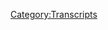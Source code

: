 {{DEFAULTSORT:
    #_TRANSCRIPT_0441:June 3-4, 2020
}}{{Transcript
    | title         = [[441: June 3-4, 2020]]
    | caption       = [https://knowledgefight.libsyn.com/441-june-3-4-2020 Listen to this episode on Libsyn]
    | episodeNumber = [[441: June 3-4, 2020|441]]
    | length        = 01:43:26
}}

{{MessageBox
    | header     = Warning: Bot Generated Content
    | text       = This transcript was automatically generated by transcription software and likely contains many mistakes and misattributions. Please check the audio for definitive quotes, attribution, and context.
    | image      = N3yvass4myg91.webp
    | imagewidth = 50px
    | id         = warning
}}

{{TranscriptBlock
    | name      = Unknown Speaker
    | timestamp = 00:00:00.000
    | text      = No, no, no, no, no, no, no, no, no.
}}

{{TranscriptBlock
    | name      = Unknown Speaker
    | timestamp = 00:00:12.419
    | text      = Knowledge Fight.
}}

{{TranscriptBlock
    | name      = Unknown Speaker
    | timestamp = 00:00:13.419
    | text      = Dan and Jordan, I am sweating.
}}

{{TranscriptBlock
    | name      = Unknown Speaker
    | timestamp = 00:00:19.420
    | text      = Knowledgefight.com.
}}

{{TranscriptBlock
    | name      = Unknown Speaker
    | timestamp = 00:00:20.420
    | text      = It's time to pray.
}}

{{TranscriptBlock
    | name      = Unknown Speaker
    | timestamp = 00:00:21.420
    | text      = I have great respect for Knowledge Fight.
}}

{{TranscriptBlock
    | name      = Unknown Speaker
    | timestamp = 00:00:24.100
    | text      = Knowledge Fight.
}}

{{TranscriptBlock
    | name      = Unknown Speaker
    | timestamp = 00:00:25.160
    | text      = I'm sick of them posing as if they're the good guys saying we are the bad guys.
}}

{{TranscriptBlock
    | name      = Unknown Speaker
    | timestamp = 00:00:29.480
    | text      = Knowledge Fight.
}}

{{TranscriptBlock
    | name      = Unknown Speaker
    | timestamp = 00:00:30.480
    | text      = Dan and Jordan, Knowledge Fight.
}}

{{TranscriptBlock
    | name      = Unknown Speaker
    | timestamp = 00:00:31.480
    | text      = Riddeler, readily.
}}

{{TranscriptBlock
    | name      = Unknown Speaker
    | timestamp = 00:00:32.880
    | text      = Riddeler.
}}

{{TranscriptBlock
    | name      = Unknown Speaker
    | timestamp = 00:00:33.880
    | text      = Riddeler.
}}

{{TranscriptBlock
    | name      = Unknown Speaker
    | timestamp = 00:00:34.880
    | text      = Riddeler.
}}

{{TranscriptBlock
    | name      = Unknown Speaker
    | timestamp = 00:00:35.880
    | text      = Need, need, need money.
}}

{{TranscriptBlock
    | name      = Unknown Speaker
    | timestamp = 00:00:36.939
    | text      = Riddeler, readily.
}}

{{TranscriptBlock
    | name      = Unknown Speaker
    | timestamp = 00:00:38.159
    | text      = Riddeler.
}}

{{TranscriptBlock
    | name      = Unknown Speaker
    | timestamp = 00:00:39.159
    | text      = Riddeler.
}}

{{TranscriptBlock
    | name      = Unknown Speaker
    | timestamp = 00:00:40.159
    | text      = Andy and Candice.
}}

{{TranscriptBlock
    | name      = Unknown Speaker
    | timestamp = 00:00:41.159
    | text      = Andy and Candice.
}}

{{TranscriptBlock
    | name      = Unknown Speaker
    | timestamp = 00:00:42.159
    | text      = Stop it.
}}

{{TranscriptBlock
    | name      = Unknown Speaker
    | timestamp = 00:00:43.159
    | text      = Andy and Candice.
}}

{{TranscriptBlock
    | name      = Unknown Speaker
    | timestamp = 00:00:44.840
    | text      = Andy and Candice.
}}

{{TranscriptBlock
    | name      = Unknown Speaker
    | timestamp = 00:00:46.119
    | text      = Andy and Candice.
}}

{{TranscriptBlock
    | name      = Unknown Speaker
    | timestamp = 00:00:47.479
    | text      = It's time to pray.
}}

{{TranscriptBlock
    | name      = Unknown Speaker
    | timestamp = 00:00:48.479
    | text      = Andy and Candice, you're on the air.
}}

{{TranscriptBlock
    | name      = Unknown Speaker
    | timestamp = 00:00:53.479
    | text      = Thanks for holding.
}}

{{TranscriptBlock
    | name      = Unknown Speaker
    | timestamp = 00:00:54.479
    | text      = Hello, Alex.
}}

{{TranscriptBlock
    | name      = Unknown Speaker
    | timestamp = 00:00:55.479
    | text      = I'm a system caller.
}}

{{TranscriptBlock
    | name      = Unknown Speaker
    | timestamp = 00:00:56.479
    | text      = I'm a huge fan.
}}

{{TranscriptBlock
    | name      = Unknown Speaker
    | timestamp = 00:00:57.479
    | text      = I love your words.
}}

{{TranscriptBlock
    | name      = Unknown Speaker
    | timestamp = 00:00:58.479
    | text      = I love you.
}}

{{TranscriptBlock
    | name      = Unknown Speaker
    | timestamp = 00:00:59.479
    | text      = Hey everybody, welcome back to Knowledge Fight, I'm Dan.
}}

{{TranscriptBlock
    | name      = Unknown Speaker
    | timestamp = 00:01:01.479
    | text      = I'm Jordan.
}}

{{TranscriptBlock
    | name      = Unknown Speaker
    | timestamp = 00:01:02.479
    | text      = We're a couple dudes, I like to sit around, drink novelty beverages and talk a little
}}

{{TranscriptBlock
    | name      = Unknown Speaker
    | timestamp = 00:01:04.599
    | text      = bit about Alex Jones.
}}

{{TranscriptBlock
    | name      = Unknown Speaker
    | timestamp = 00:01:05.599
    | text      = Oh indeed we are, Dan.
}}

{{TranscriptBlock
    | name      = Unknown Speaker
    | timestamp = 00:01:06.599
    | text      = Jordan.
}}

{{TranscriptBlock
    | name      = Unknown Speaker
    | timestamp = 00:01:07.599
    | text      = Dan?
}}

{{TranscriptBlock
    | name      = Unknown Speaker
    | timestamp = 00:01:08.599
    | text      = Jordan.
}}

{{TranscriptBlock
    | name      = Unknown Speaker
    | timestamp = 00:01:09.599
    | text      = Quick question for you.
}}

{{TranscriptBlock
    | name      = Unknown Speaker
    | timestamp = 00:01:10.599
    | text      = What's your bright spot today?
}}

{{TranscriptBlock
    | name      = Unknown Speaker
    | timestamp = 00:01:11.599
    | text      = Well, I don't know why, but YouTube suggested a little video for me.
}}

{{TranscriptBlock
    | name      = Unknown Speaker
    | timestamp = 00:01:14.640
    | text      = Okay.
}}

{{TranscriptBlock
    | name      = Unknown Speaker
    | timestamp = 00:01:15.640
    | text      = If it was plandemic, we're all in trouble here.
}}

{{TranscriptBlock
    | name      = Unknown Speaker
    | timestamp = 00:01:17.719
    | text      = Guys have big news about vaccines.
}}

{{TranscriptBlock
    | name      = Unknown Speaker
    | timestamp = 00:01:20.079
    | text      = They're bad.
}}

{{TranscriptBlock
    | name      = Unknown Speaker
    | timestamp = 00:01:21.079
    | text      = No, it was a video of, there's these, it's kind of a genre I wasn't aware of on YouTube,
}}

{{TranscriptBlock
    | name      = Unknown Speaker
    | timestamp = 00:01:28.200
    | text      = and that is people who are experts in a certain field reviewing scenes from movies about those
}}

{{TranscriptBlock
    | name      = Unknown Speaker
    | timestamp = 00:01:34.000
    | text      = things.
}}

{{TranscriptBlock
    | name      = Unknown Speaker
    | timestamp = 00:01:35.000
    | text      = Okay, okay.
}}

{{TranscriptBlock
    | name      = Unknown Speaker
    | timestamp = 00:01:36.000
    | text      = And so I watched one where it was like a crime scene investigator or detective talking about
}}

{{TranscriptBlock
    | name      = Unknown Speaker
    | timestamp = 00:01:39.719
    | text      = these scenes and being like, well, this is why this would never happen.
}}

{{TranscriptBlock
    | name      = Unknown Speaker
    | timestamp = 00:01:42.239
    | text      = Right.
}}

{{TranscriptBlock
    | name      = Unknown Speaker
    | timestamp = 00:01:43.239
    | text      = Like that's fascinating.
}}

{{TranscriptBlock
    | name      = Unknown Speaker
    | timestamp = 00:01:44.239
    | text      = People who have just like a really specialized view being able to like, that's accurate,
}}

{{TranscriptBlock
    | name      = Unknown Speaker
    | timestamp = 00:01:47.560
    | text      = this is bullshit.
}}

{{TranscriptBlock
    | name      = Unknown Speaker
    | timestamp = 00:01:48.560
    | text      = Right, right, right.
}}

{{TranscriptBlock
    | name      = Unknown Speaker
    | timestamp = 00:01:49.560
    | text      = And so I watched one that was an animal expert, like a wildlife behavioral expert, and I thought
}}

{{TranscriptBlock
    | name      = Unknown Speaker
    | timestamp = 00:01:54.879
    | text      = he was like really charming and like had some interesting things to say about animals.
}}

{{TranscriptBlock
    | name      = Unknown Speaker
    | timestamp = 00:01:59.560
    | text      = And then he was stabbed through the heart by a...
}}

{{TranscriptBlock
    | name      = Unknown Speaker
    | timestamp = 00:02:01.480
    | text      = No.
}}

{{TranscriptBlock
    | name      = Unknown Speaker
    | timestamp = 00:02:02.480
    | text      = No.
}}

{{TranscriptBlock
    | name      = Unknown Speaker
    | timestamp = 00:02:03.480
    | text      = Okay.
}}

{{TranscriptBlock
    | name      = Unknown Speaker
    | timestamp = 00:02:04.480
    | text      = It was great.
}}

{{TranscriptBlock
    | name      = Unknown Speaker
    | timestamp = 00:02:05.480
    | text      = And then I started just thinking about how much I love animals.
}}

{{TranscriptBlock
    | name      = Unknown Speaker
    | timestamp = 00:02:06.480
    | text      = Like I love my cat.
}}

{{TranscriptBlock
    | name      = Unknown Speaker
    | timestamp = 00:02:08.120
    | text      = And I decided that as part of celebrating this new apartment, once I move in, I'm getting
}}

{{TranscriptBlock
    | name      = Unknown Speaker
    | timestamp = 00:02:13.560
    | text      = a second animal friend.
}}

{{TranscriptBlock
    | name      = Unknown Speaker
    | timestamp = 00:02:14.879
    | text      = No shit.
}}

{{TranscriptBlock
    | name      = Unknown Speaker
    | timestamp = 00:02:15.879
    | text      = I've made that decision.
}}

{{TranscriptBlock
    | name      = Unknown Speaker
    | timestamp = 00:02:16.879
    | text      = Oh man.
}}

{{TranscriptBlock
    | name      = Unknown Speaker
    | timestamp = 00:02:17.879
    | text      = But I don't know what it's going to be.
}}

{{TranscriptBlock
    | name      = Unknown Speaker
    | timestamp = 00:02:19.460
    | text      = It's going to be Seltzer shaped like a dog.
}}

{{TranscriptBlock
    | name      = Unknown Speaker
    | timestamp = 00:02:21.560
    | text      = Maybe.
}}

{{TranscriptBlock
    | name      = Unknown Speaker
    | timestamp = 00:02:22.560
    | text      = I don't like, I don't hate dogs, but I don't ever see myself as being someone who would
}}

{{TranscriptBlock
    | name      = Unknown Speaker
    | timestamp = 00:02:26.919
    | text      = have a dog.
}}

{{TranscriptBlock
    | name      = Unknown Speaker
    | timestamp = 00:02:27.919
    | text      = No, I know.
}}

{{TranscriptBlock
    | name      = Unknown Speaker
    | timestamp = 00:02:28.919
    | text      = No, you're not a dog person.
}}

{{TranscriptBlock
    | name      = Unknown Speaker
    | timestamp = 00:02:29.919
    | text      = I'm not a dog person.
}}

{{TranscriptBlock
    | name      = Unknown Speaker
    | timestamp = 00:02:30.919
    | text      = You're not a have a dog person.
}}

{{TranscriptBlock
    | name      = Unknown Speaker
    | timestamp = 00:02:32.280
    | text      = Right, right.
}}

{{TranscriptBlock
    | name      = Unknown Speaker
    | timestamp = 00:02:33.280
    | text      = There we go.
}}

{{TranscriptBlock
    | name      = Unknown Speaker
    | timestamp = 00:02:34.280
    | text      = I'm not a live with a dog person.
}}

{{TranscriptBlock
    | name      = Unknown Speaker
    | timestamp = 00:02:35.280
    | text      = We've discussed this in the past, yes.
}}

{{TranscriptBlock
    | name      = Unknown Speaker
    | timestamp = 00:02:36.280
    | text      = Although I could get used to it.
}}

{{TranscriptBlock
    | name      = Unknown Speaker
    | timestamp = 00:02:37.280
    | text      = I've lived with dogs in the past.
}}

{{TranscriptBlock
    | name      = Unknown Speaker
    | timestamp = 00:02:38.280
    | text      = Dogs are wonderful.
}}

{{TranscriptBlock
    | name      = Unknown Speaker
    | timestamp = 00:02:39.280
    | text      = Yeah.
}}

{{TranscriptBlock
    | name      = Unknown Speaker
    | timestamp = 00:02:40.280
    | text      = I was thinking maybe another cat, but that also seems kind of like, eh, really?
}}

{{TranscriptBlock
    | name      = Unknown Speaker
    | timestamp = 00:02:44.319
    | text      = I don't know if Celine is a team builder.
}}

{{TranscriptBlock
    | name      = Unknown Speaker
    | timestamp = 00:02:48.439
    | text      = I think she could be.
}}

{{TranscriptBlock
    | name      = Unknown Speaker
    | timestamp = 00:02:49.439
    | text      = I think she could be.
}}

{{TranscriptBlock
    | name      = Unknown Speaker
    | timestamp = 00:02:50.439
    | text      = She could be?
}}

{{TranscriptBlock
    | name      = Unknown Speaker
    | timestamp = 00:02:51.439
    | text      = She warms up to people pretty quickly.
}}

{{TranscriptBlock
    | name      = Unknown Speaker
    | timestamp = 00:02:52.439
    | text      = I think she could do another cat.
}}

{{TranscriptBlock
    | name      = Unknown Speaker
    | timestamp = 00:02:53.680
    | text      = That's true.
}}

{{TranscriptBlock
    | name      = Unknown Speaker
    | timestamp = 00:02:54.680
    | text      = Um, but then I was thinking like, I mean, ideally what I would want is some kind of
}}

{{TranscriptBlock
    | name      = Unknown Speaker
    | timestamp = 00:02:58.919
    | text      = like I would want an orangutan, but you can't, you can't get those.
}}

{{TranscriptBlock
    | name      = Unknown Speaker
    | timestamp = 00:03:03.300
    | text      = You can't get those.
}}

{{TranscriptBlock
    | name      = Unknown Speaker
    | timestamp = 00:03:04.300
    | text      = Now, let me tell you something.
}}

{{TranscriptBlock
    | name      = Unknown Speaker
    | timestamp = 00:03:05.800
    | text      = You're going to think maybe I should get a bird.
}}

{{TranscriptBlock
    | name      = Unknown Speaker
    | timestamp = 00:03:07.759
    | text      = Dan.
}}

{{TranscriptBlock
    | name      = Unknown Speaker
    | timestamp = 00:03:08.759
    | text      = No, no, no, no.
}}

{{TranscriptBlock
    | name      = Unknown Speaker
    | timestamp = 00:03:09.759
    | text      = Do not get a bird.
}}

{{TranscriptBlock
    | name      = Unknown Speaker
    | timestamp = 00:03:10.759
    | text      = I have a long standing rivalry with birds.
}}

{{TranscriptBlock
    | name      = Unknown Speaker
    | timestamp = 00:03:12.280
    | text      = No reason for a bird.
}}

{{TranscriptBlock
    | name      = Unknown Speaker
    | timestamp = 00:03:13.479
    | text      = They're too loud.
}}

{{TranscriptBlock
    | name      = Unknown Speaker
    | timestamp = 00:03:14.479
    | text      = They're evil.
}}

{{TranscriptBlock
    | name      = Unknown Speaker
    | timestamp = 00:03:15.520
    | text      = Um, many reasons not to have birds, although I would think about like maybe a chicken.
}}

{{TranscriptBlock
    | name      = Unknown Speaker
    | timestamp = 00:03:21.840
    | text      = See there you go.
}}

{{TranscriptBlock
    | name      = Unknown Speaker
    | timestamp = 00:03:22.840
    | text      = I knew you were going to think, I told you eventually we're going to think maybe I should
}}

{{TranscriptBlock
    | name      = Unknown Speaker
    | timestamp = 00:03:26.800
    | text      = get a bird.
}}

{{TranscriptBlock
    | name      = Unknown Speaker
    | timestamp = 00:03:27.800
    | text      = So I'm thinking about a hedgehog.
}}

{{TranscriptBlock
    | name      = Unknown Speaker
    | timestamp = 00:03:30.439
    | text      = I'm thinking about a chinchilla.
}}

{{TranscriptBlock
    | name      = Unknown Speaker
    | timestamp = 00:03:32.439
    | text      = Chinchilla would be eaten.
}}

{{TranscriptBlock
    | name      = Unknown Speaker
    | timestamp = 00:03:33.439
    | text      = I'm thinking about a pair of sugar gliders.
}}

{{TranscriptBlock
    | name      = Unknown Speaker
    | timestamp = 00:03:35.759
    | text      = Love sugar gliders.
}}

{{TranscriptBlock
    | name      = Unknown Speaker
    | timestamp = 00:03:36.759
    | text      = That's cool.
}}

{{TranscriptBlock
    | name      = Unknown Speaker
    | timestamp = 00:03:37.759
    | text      = That is cute.
}}

{{TranscriptBlock
    | name      = Unknown Speaker
    | timestamp = 00:03:38.759
    | text      = That is cute.
}}

{{TranscriptBlock
    | name      = Unknown Speaker
    | timestamp = 00:03:39.759
    | text      = Again, will be eaten.
}}

{{TranscriptBlock
    | name      = Unknown Speaker
    | timestamp = 00:03:40.759
    | text      = I think they're probably too expensive and I wouldn't have enough space for them.
}}

{{TranscriptBlock
    | name      = Unknown Speaker
    | timestamp = 00:03:44.599
    | text      = So I'm not entirely sure.
}}

{{TranscriptBlock
    | name      = Unknown Speaker
    | timestamp = 00:03:45.800
    | text      = I've got to, there's a lot of stuff I got away, but I'm very excited.
}}

{{TranscriptBlock
    | name      = Unknown Speaker
    | timestamp = 00:03:48.560
    | text      = Um, first of all, for the move and like, uh, you know, getting some more space for some
}}

{{TranscriptBlock
    | name      = Unknown Speaker
    | timestamp = 00:03:54.439
    | text      = plants and then also, uh, for, uh, possibly another animal friend.
}}

{{TranscriptBlock
    | name      = Unknown Speaker
    | timestamp = 00:03:58.919
    | text      = Yeah.
}}

{{TranscriptBlock
    | name      = Unknown Speaker
    | timestamp = 00:03:59.919
    | text      = So that's a bright spot.
}}

{{TranscriptBlock
    | name      = Unknown Speaker
    | timestamp = 00:04:00.919
    | text      = I'm telling you, you got one deficiency, maybe even two, which is first off sugar gliders
}}

{{TranscriptBlock
    | name      = Unknown Speaker
    | timestamp = 00:04:05.280
    | text      = need a lot of sucrose and you don't have that and they need space to glide.
}}

{{TranscriptBlock
    | name      = Unknown Speaker
    | timestamp = 00:04:08.879
    | text      = And I don't know if you have enough space for, but if I get some more plants going in
}}

{{TranscriptBlock
    | name      = Unknown Speaker
    | timestamp = 00:04:12.479
    | text      = the house, I have some trees that can climb.
}}

{{TranscriptBlock
    | name      = Unknown Speaker
    | timestamp = 00:04:14.400
    | text      = Oh, they could glide all over the place.
}}

{{TranscriptBlock
    | name      = Unknown Speaker
    | timestamp = 00:04:16.279
    | text      = Exactly.
}}

{{TranscriptBlock
    | name      = Unknown Speaker
    | timestamp = 00:04:17.279
    | text      = Sugar everywhere.
}}

{{TranscriptBlock
    | name      = Unknown Speaker
    | timestamp = 00:04:18.279
    | text      = I know nothing about sugar gliders.
}}

{{TranscriptBlock
    | name      = Unknown Speaker
    | timestamp = 00:04:19.680
    | text      = They're very cute.
}}

{{TranscriptBlock
    | name      = Unknown Speaker
    | timestamp = 00:04:20.680
    | text      = Um, so yeah, I don't know.
}}

{{TranscriptBlock
    | name      = Unknown Speaker
    | timestamp = 00:04:22.800
    | text      = I have a lot of, uh, uh, thoughts about animal friends.
}}

{{TranscriptBlock
    | name      = Unknown Speaker
    | timestamp = 00:04:26.839
    | text      = I like it.
}}

{{TranscriptBlock
    | name      = Unknown Speaker
    | timestamp = 00:04:27.839
    | text      = I like it.
}}

{{TranscriptBlock
    | name      = Unknown Speaker
    | timestamp = 00:04:28.839
    | text      = You should get animal friends.
}}

{{TranscriptBlock
    | name      = Unknown Speaker
    | timestamp = 00:04:29.839
    | text      = I mean, it's all just trying to sublimate my honest desire to just live in the woods.
}}

{{TranscriptBlock
    | name      = Unknown Speaker
    | timestamp = 00:04:32.800
    | text      = Sure.
}}

{{TranscriptBlock
    | name      = Unknown Speaker
    | timestamp = 00:04:33.800
    | text      = Sure.
}}

{{TranscriptBlock
    | name      = Unknown Speaker
    | timestamp = 00:04:34.800
    | text      = Where I, where I hang out and talk to deer and, uh, whatever animals stumble through
}}

{{TranscriptBlock
    | name      = Unknown Speaker
    | timestamp = 00:04:39.360
    | text      = my shack.
}}

{{TranscriptBlock
    | name      = Unknown Speaker
    | timestamp = 00:04:40.360
    | text      = Right.
}}

{{TranscriptBlock
    | name      = Unknown Speaker
    | timestamp = 00:04:41.360
    | text      = Right.
}}

{{TranscriptBlock
    | name      = Unknown Speaker
    | timestamp = 00:04:42.360
    | text      = Right.
}}

{{TranscriptBlock
    | name      = Unknown Speaker
    | timestamp = 00:04:43.360
    | text      = Yes.
}}

{{TranscriptBlock
    | name      = Unknown Speaker
    | timestamp = 00:04:44.360
    | text      = That's the, uh, what I'm trying to get the most out of while still living in the city.
}}

{{TranscriptBlock
    | name      = Unknown Speaker
    | timestamp = 00:04:45.519
    | text      = I like it.
}}

{{TranscriptBlock
    | name      = Unknown Speaker
    | timestamp = 00:04:46.519
    | text      = I'm trying to get a little tiny marsupial to sit in my pocket.
}}

{{TranscriptBlock
    | name      = Unknown Speaker
    | timestamp = 00:04:48.720
    | text      = That sounds great.
}}

{{TranscriptBlock
    | name      = Unknown Speaker
    | timestamp = 00:04:49.720
    | text      = That really does sound fun.
}}

{{TranscriptBlock
    | name      = Unknown Speaker
    | timestamp = 00:04:50.720
    | text      = That would be nice.
}}

{{TranscriptBlock
    | name      = Unknown Speaker
    | timestamp = 00:04:51.720
    | text      = Yeah.
}}

{{TranscriptBlock
    | name      = Unknown Speaker
    | timestamp = 00:04:52.720
    | text      = Uh, for me, uh, Dan, there's only one bright spot right now and that is that RTJ4 dropped
}}

{{TranscriptBlock
    | name      = Unknown Speaker
    | timestamp = 00:04:58.600
    | text      = and it's fantastic.
}}

{{TranscriptBlock
    | name      = Unknown Speaker
    | timestamp = 00:04:59.600
    | text      = I haven't had a chance to listen to it yet, but I've heard that.
}}

{{TranscriptBlock
    | name      = Unknown Speaker
    | timestamp = 00:05:02.920
    | text      = You can download it and you can donate two of the best things that you can do right now.
}}

{{TranscriptBlock
    | name      = Unknown Speaker
    | timestamp = 00:05:07.639
    | text      = Listen to RTJ4 and give money to people who need it.
}}

{{TranscriptBlock
    | name      = Unknown Speaker
    | timestamp = 00:05:10.279
    | text      = For those uninitiated, that's run the jewels.
}}

{{TranscriptBlock
    | name      = Unknown Speaker
    | timestamp = 00:05:12.079
    | text      = That's a new album.
}}

{{TranscriptBlock
    | name      = Unknown Speaker
    | timestamp = 00:05:13.079
    | text      = You got to understand, man, we got a broad audience.
}}

{{TranscriptBlock
    | name      = Unknown Speaker
    | timestamp = 00:05:15.199
    | text      = Some people are unaware of the musical groups.
}}

{{TranscriptBlock
    | name      = Unknown Speaker
    | timestamp = 00:05:17.160
    | text      = If you don't know RTJ, I don't know.
}}

{{TranscriptBlock
    | name      = Unknown Speaker
    | timestamp = 00:05:19.240
    | text      = I don't know.
}}

{{TranscriptBlock
    | name      = Unknown Speaker
    | timestamp = 00:05:20.240
    | text      = Okay.
}}

{{TranscriptBlock
    | name      = Unknown Speaker
    | timestamp = 00:05:21.240
    | text      = On, they told you on RTJ1.
}}

{{TranscriptBlock
    | name      = Unknown Speaker
    | timestamp = 00:05:22.879
    | text      = All right.
}}

{{TranscriptBlock
    | name      = Unknown Speaker
    | timestamp = 00:05:23.879
    | text      = They told you again on RTJ, well, man, done, I'm out, pass, pass, pass, pass, pass.
}}

{{TranscriptBlock
    | name      = Unknown Speaker
    | timestamp = 00:05:30.480
    | text      = It's a little easier to say than RTJ over and over again.
}}

{{TranscriptBlock
    | name      = Unknown Speaker
    | timestamp = 00:05:33.079
    | text      = Fair enough.
}}

{{TranscriptBlock
    | name      = Unknown Speaker
    | timestamp = 00:05:34.079
    | text      = Fair.
}}

{{TranscriptBlock
    | name      = Unknown Speaker
    | timestamp = 00:05:35.079
    | text      = So Jordan, today we've got an interesting episode to go over.
}}

{{TranscriptBlock
    | name      = Unknown Speaker
    | timestamp = 00:05:36.480
    | text      = I always say that and sometimes I'm wrong.
}}

{{TranscriptBlock
    | name      = Unknown Speaker
    | timestamp = 00:05:39.079
    | text      = Fair.
}}

{{TranscriptBlock
    | name      = Unknown Speaker
    | timestamp = 00:05:40.079
    | text      = Fair.
}}

{{TranscriptBlock
    | name      = Unknown Speaker
    | timestamp = 00:05:41.079
    | text      = Fair.
}}

{{TranscriptBlock
    | name      = Unknown Speaker
    | timestamp = 00:05:42.079
    | text      = So today we're going to be talking about June 3rd and 4th, 2020.
}}

{{TranscriptBlock
    | name      = Unknown Speaker
    | timestamp = 00:05:45.360
    | text      = Dan, this is 2020.
}}

{{TranscriptBlock
    | name      = Unknown Speaker
    | timestamp = 00:05:47.360
    | text      = Congratulations.
}}

{{TranscriptBlock
    | name      = Unknown Speaker
    | timestamp = 00:05:48.360
    | text      = Whoa.
}}

{{TranscriptBlock
    | name      = Unknown Speaker
    | timestamp = 00:05:49.360
    | text      = What happened?
}}

{{TranscriptBlock
    | name      = Unknown Speaker
    | timestamp = 00:05:50.360
    | text      = God damn it.
}}

{{TranscriptBlock
    | name      = Unknown Speaker
    | timestamp = 00:05:51.360
    | text      = What happened there?
}}

{{TranscriptBlock
    | name      = Unknown Speaker
    | timestamp = 00:05:52.360
    | text      = I was trying to be nice.
}}

{{TranscriptBlock
    | name      = Unknown Speaker
    | timestamp = 00:05:53.360
    | text      = Oh, wow.
}}

{{TranscriptBlock
    | name      = Unknown Speaker
    | timestamp = 00:05:54.360
    | text      = I was trying to take the bit in a new direction, Dan.
}}

{{TranscriptBlock
    | name      = Unknown Speaker
    | timestamp = 00:05:55.360
    | text      = It threw me for a huge loop.
}}

{{TranscriptBlock
    | name      = Unknown Speaker
    | timestamp = 00:05:57.319
    | text      = See, there you go.
}}

{{TranscriptBlock
    | name      = Unknown Speaker
    | timestamp = 00:05:59.560
    | text      = So it's an interesting stretch of time, kind of, I guess.
}}

{{TranscriptBlock
    | name      = Unknown Speaker
    | timestamp = 00:06:03.480
    | text      = Not really.
}}

{{TranscriptBlock
    | name      = Unknown Speaker
    | timestamp = 00:06:04.480
    | text      = I'm feeling very frustrated with Alex in the present day a little bit.
}}

{{TranscriptBlock
    | name      = Unknown Speaker
    | timestamp = 00:06:07.600
    | text      = I don't think his narratives are going anywhere.
}}

{{TranscriptBlock
    | name      = Unknown Speaker
    | timestamp = 00:06:09.759
    | text      = No.
}}

{{TranscriptBlock
    | name      = Unknown Speaker
    | timestamp = 00:06:10.759
    | text      = He's just like a guy who's kind of mad.
}}

{{TranscriptBlock
    | name      = Unknown Speaker
    | timestamp = 00:06:14.480
    | text      = Yeah.
}}

{{TranscriptBlock
    | name      = Unknown Speaker
    | timestamp = 00:06:15.480
    | text      = That's basically all it is.
}}

{{TranscriptBlock
    | name      = Unknown Speaker
    | timestamp = 00:06:16.480
    | text      = Bootlickers are boring, really, at the end of the day.
}}

{{TranscriptBlock
    | name      = Unknown Speaker
    | timestamp = 00:06:19.319
    | text      = A little bit.
}}

{{TranscriptBlock
    | name      = Unknown Speaker
    | timestamp = 00:06:20.319
    | text      = Yeah.
}}

{{TranscriptBlock
    | name      = Unknown Speaker
    | timestamp = 00:06:21.319
    | text      = Yeah.
}}

{{TranscriptBlock
    | name      = Unknown Speaker
    | timestamp = 00:06:22.319
    | text      = Yeah.
}}

{{TranscriptBlock
    | name      = Unknown Speaker
    | timestamp = 00:06:23.319
    | text      = Now that we've sort of entered into a time when things are really... There's a lot of
}}

{{TranscriptBlock
    | name      = Unknown Speaker
    | timestamp = 00:06:24.319
    | text      = really exciting stuff going on in the real world.
}}

{{TranscriptBlock
    | name      = Unknown Speaker
    | timestamp = 00:06:27.079
    | text      = Right.
}}

{{TranscriptBlock
    | name      = Unknown Speaker
    | timestamp = 00:06:28.079
    | text      = And you would think that Alex would be able to rise to the occasion with interesting stuff
}}

{{TranscriptBlock
    | name      = Unknown Speaker
    | timestamp = 00:06:30.959
    | text      = and his own propaganda.
}}

{{TranscriptBlock
    | name      = Unknown Speaker
    | timestamp = 00:06:32.279
    | text      = He would hope.
}}

{{TranscriptBlock
    | name      = Unknown Speaker
    | timestamp = 00:06:33.279
    | text      = It just doesn't really... He just talks to a couple of dead-end congressional candidates
}}

{{TranscriptBlock
    | name      = Unknown Speaker
    | timestamp = 00:06:39.199
    | text      = and a guy who probably, nah, not probably, definitely doesn't believe the Holocaust is
}}

{{TranscriptBlock
    | name      = Unknown Speaker
    | timestamp = 00:06:44.759
    | text      = real.
}}

{{TranscriptBlock
    | name      = Unknown Speaker
    | timestamp = 00:06:45.759
    | text      = Sure, sure.
}}

{{TranscriptBlock
    | name      = Unknown Speaker
    | timestamp = 00:06:46.759
    | text      = It's just kind of a, God, Alex, you're just doing your show.
}}

{{TranscriptBlock
    | name      = Unknown Speaker
    | timestamp = 00:06:49.360
    | text      = Yeah.
}}

{{TranscriptBlock
    | name      = Unknown Speaker
    | timestamp = 00:06:50.360
    | text      = When you're limited by the dumbest man in history, it really does kind of mess with
}}

{{TranscriptBlock
    | name      = Unknown Speaker
    | timestamp = 00:06:54.560
    | text      = your ability to exercise imagination.
}}

{{TranscriptBlock
    | name      = Unknown Speaker
    | timestamp = 00:06:57.160
    | text      = Yeah.
}}

{{TranscriptBlock
    | name      = Unknown Speaker
    | timestamp = 00:06:58.160
    | text      = Yeah.
}}

{{TranscriptBlock
    | name      = Unknown Speaker
    | timestamp = 00:06:59.160
    | text      = A little bit.
}}

{{TranscriptBlock
    | name      = Unknown Speaker
    | timestamp = 00:07:00.160
    | text      = And when you have to be the stupidest person in that cadre, or the stupidest and most dangerous,
}}

{{TranscriptBlock
    | name      = Unknown Speaker
    | timestamp = 00:07:04.879
    | text      = and when there's a mainstream conversation that had been going on about putting the military
}}

{{TranscriptBlock
    | name      = Unknown Speaker
    | timestamp = 00:07:10.040
    | text      = against protesters- Which is a great idea.
}}

{{TranscriptBlock
    | name      = Unknown Speaker
    | timestamp = 00:07:12.160
    | text      = You now have a responsibility of normalizing that idea, being the first against the barbed
}}

{{TranscriptBlock
    | name      = Unknown Speaker
    | timestamp = 00:07:16.879
    | text      = wire as Alex says.
}}

{{TranscriptBlock
    | name      = Unknown Speaker
    | timestamp = 00:07:18.800
    | text      = You need to be the first building the barbed wire now.
}}

{{TranscriptBlock
    | name      = Unknown Speaker
    | timestamp = 00:07:21.199
    | text      = You have to be the tip of the spear towards poking protesters.
}}

{{TranscriptBlock
    | name      = Unknown Speaker
    | timestamp = 00:07:25.160
    | text      = Towards the protesters.
}}

{{TranscriptBlock
    | name      = Unknown Speaker
    | timestamp = 00:07:26.160
    | text      = Yeah.
}}

{{TranscriptBlock
    | name      = Unknown Speaker
    | timestamp = 00:07:27.160
    | text      = Yeah, yeah, yeah.
}}

{{TranscriptBlock
    | name      = Unknown Speaker
    | timestamp = 00:07:28.160
    | text      = That's basically what Alex's responsibility is, and that's kind of not...
}}

{{TranscriptBlock
    | name      = Unknown Speaker
    | timestamp = 00:07:30.120
    | text      = It's a real bummer.
}}

{{TranscriptBlock
    | name      = Unknown Speaker
    | timestamp = 00:07:31.480
    | text      = Well, and it's a much harder line to walk because you have to also not be specific about
}}

{{TranscriptBlock
    | name      = Unknown Speaker
    | timestamp = 00:07:37.439
    | text      = violent threats or else you run the risk of getting in trouble.
}}

{{TranscriptBlock
    | name      = Unknown Speaker
    | timestamp = 00:07:41.560
    | text      = So I don't know, I just think he's kind of uninspired, but we'll see.
}}

{{TranscriptBlock
    | name      = Unknown Speaker
    | timestamp = 00:07:44.720
    | text      = There's some interesting stuff along the way, nonetheless, and we'll get down to business
}}

{{TranscriptBlock
    | name      = Unknown Speaker
    | timestamp = 00:07:47.959
    | text      = on that.
}}

{{TranscriptBlock
    | name      = Unknown Speaker
    | timestamp = 00:07:48.959
    | text      = But before we do, got to say thank you to some folks who have signed up and are supporting
}}

{{TranscriptBlock
    | name      = Unknown Speaker
    | timestamp = 00:07:51.560
    | text      = the show.
}}

{{TranscriptBlock
    | name      = Unknown Speaker
    | timestamp = 00:07:52.560
    | text      = Oh, that's wonderful.
}}

{{TranscriptBlock
    | name      = Unknown Speaker
    | timestamp = 00:07:53.560
    | text      = So first, Joe M. Thank you so much.
}}

{{TranscriptBlock
    | name      = Unknown Speaker
    | timestamp = 00:07:54.560
    | text      = You are now a policy wonk.
}}

{{TranscriptBlock
    | name      = Unknown Speaker
    | timestamp = 00:07:55.560
    | text      = I'm a policy wonk.
}}

{{TranscriptBlock
    | name      = Unknown Speaker
    | timestamp = 00:07:56.560
    | text      = Thanks, Joe.
}}

{{TranscriptBlock
    | name      = Unknown Speaker
    | timestamp = 00:07:57.560
    | text      = Joey, thank you.
}}

{{TranscriptBlock
    | name      = Unknown Speaker
    | timestamp = 00:07:58.560
    | text      = Next, Susan P. Thank you so much.
}}

{{TranscriptBlock
    | name      = Unknown Speaker
    | timestamp = 00:07:59.920
    | text      = You are now a policy wonk.
}}

{{TranscriptBlock
    | name      = Unknown Speaker
    | timestamp = 00:08:00.920
    | text      = I'm a policy wonk.
}}

{{TranscriptBlock
    | name      = Unknown Speaker
    | timestamp = 00:08:01.920
    | text      = Thank you, Susan.
}}

{{TranscriptBlock
    | name      = Unknown Speaker
    | timestamp = 00:08:02.920
    | text      = Thank you, Susie.
}}

{{TranscriptBlock
    | name      = Unknown Speaker
    | timestamp = 00:08:03.920
    | text      = Next, Tom M. Thank you so much.
}}

{{TranscriptBlock
    | name      = Unknown Speaker
    | timestamp = 00:08:06.560
    | text      = You are now a policy wonk.
}}

{{TranscriptBlock
    | name      = Unknown Speaker
    | timestamp = 00:08:07.560
    | text      = I'm a policy wonk.
}}

{{TranscriptBlock
    | name      = Unknown Speaker
    | timestamp = 00:08:08.560
    | text      = Thank you, Tommy.
}}

{{TranscriptBlock
    | name      = Unknown Speaker
    | timestamp = 00:08:09.560
    | text      = We're doing a lot of that, huh?
}}

{{TranscriptBlock
    | name      = Unknown Speaker
    | timestamp = 00:08:11.560
    | text      = Jordan, you're trying to take my bet?
}}

{{TranscriptBlock
    | name      = Unknown Speaker
    | timestamp = 00:08:13.560
    | text      = Dick.
}}

{{TranscriptBlock
    | name      = Unknown Speaker
    | timestamp = 00:08:14.560
    | text      = Don't take my bet.
}}

{{TranscriptBlock
    | name      = Unknown Speaker
    | timestamp = 00:08:16.079
    | text      = I got to get that away from you.
}}

{{TranscriptBlock
    | name      = Unknown Speaker
    | timestamp = 00:08:18.040
    | text      = Next, John B. Thank you so much.
}}

{{TranscriptBlock
    | name      = Unknown Speaker
    | timestamp = 00:08:19.279
    | text      = You are now a policy wonk.
}}

{{TranscriptBlock
    | name      = Unknown Speaker
    | timestamp = 00:08:20.279
    | text      = I'm a policy wonk.
}}

{{TranscriptBlock
    | name      = Unknown Speaker
    | timestamp = 00:08:21.279
    | text      = Thank you very much.
}}

{{TranscriptBlock
    | name      = Unknown Speaker
    | timestamp = 00:08:22.579
    | text      = Sloop, John B. Next, Chelsea.
}}

{{TranscriptBlock
    | name      = Unknown Speaker
    | timestamp = 00:08:24.920
    | text      = Thank you so much.
}}

{{TranscriptBlock
    | name      = Unknown Speaker
    | timestamp = 00:08:25.920
    | text      = You are now a policy wonk.
}}

{{TranscriptBlock
    | name      = Unknown Speaker
    | timestamp = 00:08:26.920
    | text      = I'm a policy wonk.
}}

{{TranscriptBlock
    | name      = Unknown Speaker
    | timestamp = 00:08:27.920
    | text      = No less than you, Chelsea.
}}

{{TranscriptBlock
    | name      = Unknown Speaker
    | timestamp = 00:08:28.920
    | text      = Thank you very much.
}}

{{TranscriptBlock
    | name      = Unknown Speaker
    | timestamp = 00:08:29.920
    | text      = That's not even fair.
}}

{{TranscriptBlock
    | name      = Unknown Speaker
    | timestamp = 00:08:30.920
    | text      = Chelsea Dagger. You can't say Chelsea E. Get out of here.
}}

{{TranscriptBlock
    | name      = Unknown Speaker
    | timestamp = 00:08:34.919
    | text      = Next, Aaron, thank you so much. You're now a policy wonk.
}}

{{TranscriptBlock
    | name      = Unknown Speaker
    | timestamp = 00:08:36.919
    | text      = I'm a policy wonk.
}}

{{TranscriptBlock
    | name      = Unknown Speaker
    | timestamp = 00:08:37.919
    | text      = No last name, Aaron. Thank you very much, Aaron.
}}

{{TranscriptBlock
    | name      = Unknown Speaker
    | timestamp = 00:08:38.919
    | text      = Thank you so much.
}}

{{TranscriptBlock
    | name      = Unknown Speaker
    | timestamp = 00:08:39.919
    | text      = And finally, I'd like to say thank you to a couple of people who donated on an elevated level.
}}

{{TranscriptBlock
    | name      = Unknown Speaker
    | timestamp = 00:08:42.919
    | text      = So first, Michael W., thank you so much. You are now a technocrat.
}}

{{TranscriptBlock
    | name      = Unknown Speaker
    | timestamp = 00:08:46.919
    | text      = Fred with two Ds. M., last initial. Thank you so much. You are now a technocrat.
}}

{{TranscriptBlock
    | name      = Unknown Speaker
    | timestamp = 00:08:51.919
    | text      = And Suzanne B., thank you so much. You are now a technocrat.
}}

{{TranscriptBlock
    | name      = Unknown Speaker
    | timestamp = 00:08:54.919
    | text      = I'm a policy wonk.
}}

{{TranscriptBlock
    | name      = Unknown Speaker
    | timestamp = 00:08:55.919
    | text      = Crikey, mate. That's fantastic. Have yourself a brew.
}}

{{TranscriptBlock
    | name      = Unknown Speaker
    | timestamp = 00:08:58.919
    | text      = How's your 401k doing, bro?
}}

{{TranscriptBlock
    | name      = Unknown Speaker
    | timestamp = 00:09:00.919
    | text      = Alright, we gotta go full tilt boogie on this, Watson, alright?
}}

{{TranscriptBlock
    | name      = Unknown Speaker
    | timestamp = 00:09:03.919
    | text      = Let's just get down to business. We ain't making that money off that heroin.
}}

{{TranscriptBlock
    | name      = Unknown Speaker
    | timestamp = 00:09:06.919
    | text      = Why are you pimps so good? My neck is freakishly large.
}}

{{TranscriptBlock
    | name      = Unknown Speaker
    | timestamp = 00:09:10.919
    | text      = I declare info war on you.
}}

{{TranscriptBlock
    | name      = Unknown Speaker
    | timestamp = 00:09:12.919
    | text      = Thank you so much, Michael. Thank you so much, Fred. And thank you so much, Suzanne.
}}

{{TranscriptBlock
    | name      = Unknown Speaker
    | timestamp = 00:09:15.919
    | text      = Yes, thank you very much to all of you.
}}

{{TranscriptBlock
    | name      = Unknown Speaker
    | timestamp = 00:09:17.919
    | text      = Yes. And if you're out there listening and you're thinking,
}}

{{TranscriptBlock
    | name      = Unknown Speaker
    | timestamp = 00:09:19.919
    | text      = hey, I enjoy this show, I'd like to support what these gents do,
}}

{{TranscriptBlock
    | name      = Unknown Speaker
    | timestamp = 00:09:21.919
    | text      = you can do that by going to our website, knowledgefight.com,
}}

{{TranscriptBlock
    | name      = Unknown Speaker
    | timestamp = 00:09:23.919
    | text      = clicking the button that says support the show,
}}

{{TranscriptBlock
    | name      = Unknown Speaker
    | timestamp = 00:09:24.919
    | text      = or you can take that generous impulse and direct it towards some,
}}

{{TranscriptBlock
    | name      = Unknown Speaker
    | timestamp = 00:09:29.919
    | text      = there's all sorts of charitable initiatives that are going around right now.
}}

{{TranscriptBlock
    | name      = Unknown Speaker
    | timestamp = 00:09:33.919
    | text      = One we'll talk about a little bit later on the show.
}}

{{TranscriptBlock
    | name      = Unknown Speaker
    | timestamp = 00:09:36.919
    | text      = Our friend Chris Redd, he set up a fund on GoFundMe
}}

{{TranscriptBlock
    | name      = Unknown Speaker
    | timestamp = 00:09:41.919
    | text      = that is meant to provide some monies for testing
}}

{{TranscriptBlock
    | name      = Unknown Speaker
    | timestamp = 00:09:47.919
    | text      = and for hospital bills that may come up from people who may get coronavirus
}}

{{TranscriptBlock
    | name      = Unknown Speaker
    | timestamp = 00:09:52.919
    | text      = from being out on the front lines and protesting.
}}

{{TranscriptBlock
    | name      = Unknown Speaker
    | timestamp = 00:09:55.919
    | text      = So things like that. I mean, I'm not saying you should necessarily go donate to that,
}}

{{TranscriptBlock
    | name      = Unknown Speaker
    | timestamp = 00:09:59.919
    | text      = although it is an option. There's a hundred things out there
}}

{{TranscriptBlock
    | name      = Unknown Speaker
    | timestamp = 00:10:02.919
    | text      = for whatever you find the most important to you personally
}}

{{TranscriptBlock
    | name      = Unknown Speaker
    | timestamp = 00:10:06.919
    | text      = and you feel like you can help the most.
}}

{{TranscriptBlock
    | name      = Unknown Speaker
    | timestamp = 00:10:08.919
    | text      = I say stay local. Local is going to be really important to build communities
}}

{{TranscriptBlock
    | name      = Unknown Speaker
    | timestamp = 00:10:13.919
    | text      = from the local up. Get around the people that you're around.
}}

{{TranscriptBlock
    | name      = Unknown Speaker
    | timestamp = 00:10:17.919
    | text      = Yeah. Take whatever your feeling is. If that's your priority,
}}

{{TranscriptBlock
    | name      = Unknown Speaker
    | timestamp = 00:10:23.919
    | text      = that's your priority and run with it.
}}

{{TranscriptBlock
    | name      = Unknown Speaker
    | timestamp = 00:10:25.919
    | text      = So, Jordan, I got really nothing on the seltzers.
}}

{{TranscriptBlock
    | name      = Unknown Speaker
    | timestamp = 00:10:28.919
    | text      = And I know it sounds like I keep saying that,
}}

{{TranscriptBlock
    | name      = Unknown Speaker
    | timestamp = 00:10:30.919
    | text      = but I've just been trying to get this move taken care of.
}}

{{TranscriptBlock
    | name      = Unknown Speaker
    | timestamp = 00:10:34.919
    | text      = And it's really getting to a point now where I realize I got a bunch of seltzers already
}}

{{TranscriptBlock
    | name      = Unknown Speaker
    | timestamp = 00:10:40.919
    | text      = that I'm not moving these seltzers, but I've drank one of them already.
}}

{{TranscriptBlock
    | name      = Unknown Speaker
    | timestamp = 00:10:45.919
    | text      = So it's not like a new thing to review.
}}

{{TranscriptBlock
    | name      = Unknown Speaker
    | timestamp = 00:10:48.919
    | text      = If you were arrested, you would be arrested with intent to deal, yes.
}}

{{TranscriptBlock
    | name      = Unknown Speaker
    | timestamp = 00:10:52.919
    | text      = Yeah. It's distribution levels.
}}

{{TranscriptBlock
    | name      = Unknown Speaker
    | timestamp = 00:10:55.919
    | text      = So I have a lot of these and I've been drinking some of them
}}

{{TranscriptBlock
    | name      = Unknown Speaker
    | timestamp = 00:10:58.919
    | text      = and then I'm going to take the rest to the food bank.
}}

{{TranscriptBlock
    | name      = Unknown Speaker
    | timestamp = 00:11:00.919
    | text      = But I'm in a position where it's like I'm too distracted to even try and bother with a bunch of seltzers.
}}

{{TranscriptBlock
    | name      = Unknown Speaker
    | timestamp = 00:11:06.919
    | text      = Oh, is there other stuff going on?
}}

{{TranscriptBlock
    | name      = Unknown Speaker
    | timestamp = 00:11:07.919
    | text      = Yeah, there's a few other things. There's a lot of work and there's a lot of moving.
}}

{{TranscriptBlock
    | name      = Unknown Speaker
    | timestamp = 00:11:10.919
    | text      = And so once this is all taken care of, we're still ahead of pace.
}}

{{TranscriptBlock
    | name      = Unknown Speaker
    | timestamp = 00:11:14.919
    | text      = We'll be fine. And once we hit the ground running at the new place,
}}

{{TranscriptBlock
    | name      = Unknown Speaker
    | timestamp = 00:11:18.919
    | text      = there'll be nothing but it's going to be a fucking seltzer palace.
}}

{{TranscriptBlock
    | name      = Unknown Speaker
    | timestamp = 00:11:21.919
    | text      = Me and my goddamn sugar glider could be sitting here on my shoulder just talking about seltzers.
}}

{{TranscriptBlock
    | name      = Unknown Speaker
    | timestamp = 00:11:26.919
    | text      = There's no sugar in seltzers.
}}

{{TranscriptBlock
    | name      = Unknown Speaker
    | timestamp = 00:11:28.919
    | text      = Some of them do. Some of them do.
}}

{{TranscriptBlock
    | name      = Unknown Speaker
    | timestamp = 00:11:30.919
    | text      = What if you get a CBD one for that sugar glider dead?
}}

{{TranscriptBlock
    | name      = Unknown Speaker
    | timestamp = 00:11:33.919
    | text      = You don't know that.
}}

{{TranscriptBlock
    | name      = Unknown Speaker
    | timestamp = 00:11:34.919
    | text      = I don't know that.
}}

{{TranscriptBlock
    | name      = Unknown Speaker
    | timestamp = 00:11:35.919
    | text      = We'll experiment. No, we won't.
}}

{{TranscriptBlock
    | name      = Unknown Speaker
    | timestamp = 00:11:37.919
    | text      = So, yeah, not a whole lot to report, but soon enough.
}}

{{TranscriptBlock
    | name      = Unknown Speaker
    | timestamp = 00:11:42.919
    | text      = Soon enough, we'll have something for you.
}}

{{TranscriptBlock
    | name      = Unknown Speaker
    | timestamp = 00:11:43.919
    | text      = That's not soon enough.
}}

{{TranscriptBlock
    | name      = Unknown Speaker
    | timestamp = 00:11:44.919
    | text      = My seltzer heads out there.
}}

{{TranscriptBlock
    | name      = Unknown Speaker
    | timestamp = 00:11:46.919
    | text      = So we start off the show and we're going to start on June 3rd.
}}

{{TranscriptBlock
    | name      = Unknown Speaker
    | timestamp = 00:11:51.919
    | text      = And this is Alex being very disappointed that Mark Esper, the Secretary of Defense,
}}

{{TranscriptBlock
    | name      = Unknown Speaker
    | timestamp = 00:11:57.919
    | text      = has come out and said, let's not do that insurrection act thing.
}}

{{TranscriptBlock
    | name      = Unknown Speaker
    | timestamp = 00:12:01.919
    | text      = You've had the Pentagon come out against the president because they think he can be defeated.
}}

{{TranscriptBlock
    | name      = Unknown Speaker
    | timestamp = 00:12:08.919
    | text      = They're all thinking about their next job and say, oh, no, we don't want the insurrection act.
}}

{{TranscriptBlock
    | name      = Unknown Speaker
    | timestamp = 00:12:14.919
    | text      = We don't want troops on the street.
}}

{{TranscriptBlock
    | name      = Unknown Speaker
    | timestamp = 00:12:17.919
    | text      = And Trump's telling police chiefs, get in there, stop these people.
}}

{{TranscriptBlock
    | name      = Unknown Speaker
    | timestamp = 00:12:21.919
    | text      = And they're like, nope, we're going to take a knee and encourage it.
}}

{{TranscriptBlock
    | name      = Unknown Speaker
    | timestamp = 00:12:24.919
    | text      = Everyone I know either has been robbed, physically attacked.
}}

{{TranscriptBlock
    | name      = Unknown Speaker
    | timestamp = 00:12:28.919
    | text      = I know someone very close it was.
}}

{{TranscriptBlock
    | name      = Unknown Speaker
    | timestamp = 00:12:30.919
    | text      = Most of the crew have had their mailboxes and cars and houses broken into.
}}

{{TranscriptBlock
    | name      = Unknown Speaker
    | timestamp = 00:12:34.919
    | text      = I'm carrying a gun all the time now, and I've told listeners, COVID-19 hysteria was a hoax.
}}

{{TranscriptBlock
    | name      = Unknown Speaker
    | timestamp = 00:12:43.919
    | text      = But the crime is off the charts, and I have told my family and I told my son because he's already moved out at 17 and a half.
}}

{{TranscriptBlock
    | name      = Unknown Speaker
    | timestamp = 00:12:53.919
    | text      = Got a couple of jobs.
}}

{{TranscriptBlock
    | name      = Unknown Speaker
    | timestamp = 00:12:56.919
    | text      = I said, you better not be out after eight or nine o'clock at night if you live in a place like Austin, Texas,
}}

{{TranscriptBlock
    | name      = Unknown Speaker
    | timestamp = 00:13:04.919
    | text      = because it is dangerous as hell and you better be carrying a gun.
}}

{{TranscriptBlock
    | name      = Unknown Speaker
    | timestamp = 00:13:10.919
    | text      = Alex is really overstating a lot of this, probably to create a lot of fear in his audience.
}}

{{TranscriptBlock
    | name      = Unknown Speaker
    | timestamp = 00:13:16.919
    | text      = I can't imagine why.
}}

{{TranscriptBlock
    | name      = Unknown Speaker
    | timestamp = 00:13:17.919
    | text      = A lot of panic that he wants them to feel of the other of these protests in particular.
}}

{{TranscriptBlock
    | name      = Unknown Speaker
    | timestamp = 00:13:23.919
    | text      = Also, his son was out after eight or nine, and there was video of him beating up a guy at a 7-11 that Alex celebrated the other day.
}}

{{TranscriptBlock
    | name      = Unknown Speaker
    | timestamp = 00:13:32.919
    | text      = I don't know.
}}

{{TranscriptBlock
    | name      = Unknown Speaker
    | timestamp = 00:13:34.919
    | text      = It doesn't get much more, you can't tell me what to do, Dad, than beating a man to death at a 7-11.
}}

{{TranscriptBlock
    | name      = Unknown Speaker
    | timestamp = 00:13:39.919
    | text      = Didn't beat him to death, just to be clear.
}}

{{TranscriptBlock
    | name      = Unknown Speaker
    | timestamp = 00:13:41.919
    | text      = I don't know, I think Alex is overstating a lot of this stuff because that's in his best interest,
}}

{{TranscriptBlock
    | name      = Unknown Speaker
    | timestamp = 00:13:46.919
    | text      = to create this sense of fear, generalized and overwhelming sense of fear in the audience.
}}

{{TranscriptBlock
    | name      = Unknown Speaker
    | timestamp = 00:13:51.919
    | text      = I even very much doubt that he's carrying a gun with him all the time. I think he's full of shit on that, too.
}}

{{TranscriptBlock
    | name      = Unknown Speaker
    | timestamp = 00:13:56.919
    | text      = I'm not entirely sure. I know that up to a certain point, I think it was in 2015 at least, Alex-
}}

{{TranscriptBlock
    | name      = Unknown Speaker
    | timestamp = 00:14:02.919
    | text      = He didn't even have a concealed carry.
}}

{{TranscriptBlock
    | name      = Unknown Speaker
    | timestamp = 00:14:04.919
    | text      = He admitted he didn't have a carry permit. I don't know. He probably has gotten one since then, but he may not have.
}}

{{TranscriptBlock
    | name      = Unknown Speaker
    | timestamp = 00:14:11.919
    | text      = We'll see.
}}

{{TranscriptBlock
    | name      = Unknown Speaker
    | timestamp = 00:14:12.919
    | text      = You can't open carry a Barrett.50 cal that he has in the office.
}}

{{TranscriptBlock
    | name      = Unknown Speaker
    | timestamp = 00:14:15.919
    | text      = Never underestimate Alex's cowardice.
}}

{{TranscriptBlock
    | name      = Unknown Speaker
    | timestamp = 00:14:18.919
    | text      = True.
}}

{{TranscriptBlock
    | name      = Unknown Speaker
    | timestamp = 00:14:19.919
    | text      = You've got these protests that are going on around the country that are motivated by feelings of outrage
}}

{{TranscriptBlock
    | name      = Unknown Speaker
    | timestamp = 00:14:29.919
    | text      = at police murdering unarmed black people.
}}

{{TranscriptBlock
    | name      = Unknown Speaker
    | timestamp = 00:14:32.919
    | text      = I thought they were outside agitators from all the other 50 states.
}}

{{TranscriptBlock
    | name      = Unknown Speaker
    | timestamp = 00:14:36.919
    | text      = No.
}}

{{TranscriptBlock
    | name      = Unknown Speaker
    | timestamp = 00:14:37.919
    | text      = We're trading them between states.
}}

{{TranscriptBlock
    | name      = Unknown Speaker
    | timestamp = 00:14:38.919
    | text      = No. Some people will make that argument, certainly.
}}

{{TranscriptBlock
    | name      = Unknown Speaker
    | timestamp = 00:14:41.919
    | text      = It's like a fantasy draft. We're sending our good ones from New York to Chicago.
}}

{{TranscriptBlock
    | name      = Unknown Speaker
    | timestamp = 00:14:45.919
    | text      = Chicago sends them to New York. They're all outside agitators.
}}

{{TranscriptBlock
    | name      = Unknown Speaker
    | timestamp = 00:14:48.919
    | text      = It's like a game of Red Rover between states or something.
}}

{{TranscriptBlock
    | name      = Unknown Speaker
    | timestamp = 00:14:51.919
    | text      = No. People are upset about the police murdering people.
}}

{{TranscriptBlock
    | name      = Unknown Speaker
    | timestamp = 00:14:55.919
    | text      = Then on top of that, not having consequences and such.
}}

{{TranscriptBlock
    | name      = Unknown Speaker
    | timestamp = 00:14:59.919
    | text      = That's an issue.
}}

{{TranscriptBlock
    | name      = Unknown Speaker
    | timestamp = 00:15:00.919
    | text      = Beyond that, I think things have kept going in a large part because some of these protests have been met with police brutality.
}}

{{TranscriptBlock
    | name      = Unknown Speaker
    | timestamp = 00:15:09.919
    | text      = That certainly is a vicious cycle that can continue and certainly upset people.
}}

{{TranscriptBlock
    | name      = Unknown Speaker
    | timestamp = 00:15:15.919
    | text      = If it were me, I would say that if you wanted to end a protest about police brutality, one of the worst ways to go about it would be with police brutality.
}}

{{TranscriptBlock
    | name      = Unknown Speaker
    | timestamp = 00:15:25.919
    | text      = It tends to make the protesters' argument become a lot more clear.
}}

{{TranscriptBlock
    | name      = Unknown Speaker
    | timestamp = 00:15:29.919
    | text      = It's hard to disagree with, right?
}}

{{TranscriptBlock
    | name      = Unknown Speaker
    | timestamp = 00:15:31.919
    | text      = It should be, but that's why you just ignore, generally speaking.
}}

{{TranscriptBlock
    | name      = Unknown Speaker
    | timestamp = 00:15:34.919
    | text      = Oh, that's a good idea.
}}

{{TranscriptBlock
    | name      = Unknown Speaker
    | timestamp = 00:15:35.919
    | text      = So you've got these protests going on, and it just so happens that the other day there was a situation that gave Alex the exact thing that he needed in order to attempt to invalidate a lot of this stuff.
}}

{{TranscriptBlock
    | name      = Unknown Speaker
    | timestamp = 00:15:49.919
    | text      = But of course, you'll never hear it on the national news.
}}

{{TranscriptBlock
    | name      = Unknown Speaker
    | timestamp = 00:15:52.919
    | text      = You'll never see it on the big news aggregating sites because they don't count.
}}

{{TranscriptBlock
    | name      = Unknown Speaker
    | timestamp = 00:15:57.919
    | text      = Like retired police captain David Dorn running security at a major store, and they walked up and shot him dead in the chest.
}}

{{TranscriptBlock
    | name      = Unknown Speaker
    | timestamp = 00:16:08.919
    | text      = Oh, by the way, he's black.
}}

{{TranscriptBlock
    | name      = Unknown Speaker
    | timestamp = 00:16:10.919
    | text      = But you'll never hear about him because he's a cop.
}}

{{TranscriptBlock
    | name      = Unknown Speaker
    | timestamp = 00:16:12.919
    | text      = And the video is very sad, very powerful.
}}

{{TranscriptBlock
    | name      = Unknown Speaker
    | timestamp = 00:16:14.919
    | text      = We're going to play it here.
}}

{{TranscriptBlock
    | name      = Unknown Speaker
    | timestamp = 00:16:15.919
    | text      = We can see the light go out of his eyes.
}}

{{TranscriptBlock
    | name      = Unknown Speaker
    | timestamp = 00:16:17.919
    | text      = He's in a pool of blood.
}}

{{TranscriptBlock
    | name      = Unknown Speaker
    | timestamp = 00:16:18.919
    | text      = It's disgusting, Alex, playing this video repeatedly throughout the show.
}}

{{TranscriptBlock
    | name      = Unknown Speaker
    | timestamp = 00:16:22.919
    | text      = That's incredible.
}}

{{TranscriptBlock
    | name      = Unknown Speaker
    | timestamp = 00:16:23.919
    | text      = Yeah, it's terrible.
}}

{{TranscriptBlock
    | name      = Unknown Speaker
    | timestamp = 00:16:25.919
    | text      = And it's sad that this guy got shot by these looters.
}}

{{TranscriptBlock
    | name      = Unknown Speaker
    | timestamp = 00:16:28.919
    | text      = That is a crime.
}}

{{TranscriptBlock
    | name      = Unknown Speaker
    | timestamp = 00:16:29.919
    | text      = That's a tragedy.
}}

{{TranscriptBlock
    | name      = Unknown Speaker
    | timestamp = 00:16:30.919
    | text      = The issue is we're all mad at the same tragedy of people being murdered.
}}

{{TranscriptBlock
    | name      = Unknown Speaker
    | timestamp = 00:16:35.919
    | text      = Right.
}}

{{TranscriptBlock
    | name      = Unknown Speaker
    | timestamp = 00:16:36.919
    | text      = That's an issue.
}}

{{TranscriptBlock
    | name      = Unknown Speaker
    | timestamp = 00:16:37.919
    | text      = Right.
}}

{{TranscriptBlock
    | name      = Unknown Speaker
    | timestamp = 00:16:38.919
    | text      = I don't want anybody murdered.
}}

{{TranscriptBlock
    | name      = Unknown Speaker
    | timestamp = 00:16:39.919
    | text      = Right.
}}

{{TranscriptBlock
    | name      = Unknown Speaker
    | timestamp = 00:16:40.919
    | text      = And beyond that, this is not so much applicable to the larger conversation of what's going on.
}}

{{TranscriptBlock
    | name      = Unknown Speaker
    | timestamp = 00:16:46.919
    | text      = It's sad, and I absolutely don't have any feelings of support for anybody who would do something like this.
}}

{{TranscriptBlock
    | name      = Unknown Speaker
    | timestamp = 00:16:52.919
    | text      = No, of course not.
}}

{{TranscriptBlock
    | name      = Unknown Speaker
    | timestamp = 00:16:53.919
    | text      = It's never more fine for somebody to be murdered.
}}

{{TranscriptBlock
    | name      = Unknown Speaker
    | timestamp = 00:16:56.919
    | text      = Right, right.
}}

{{TranscriptBlock
    | name      = Unknown Speaker
    | timestamp = 00:16:57.919
    | text      = It's not fine, and it's definitely not more fine for somebody else to be murdered.
}}

{{TranscriptBlock
    | name      = Unknown Speaker
    | timestamp = 00:17:01.919
    | text      = And I've seen plenty of coverage about this.
}}

{{TranscriptBlock
    | name      = Unknown Speaker
    | timestamp = 00:17:03.919
    | text      = Yeah, a lot.
}}

{{TranscriptBlock
    | name      = Unknown Speaker
    | timestamp = 00:17:04.920
    | text      = I've seen a lot of people bring this up, whether it be on Twitter or...
}}

{{TranscriptBlock
    | name      = Unknown Speaker
    | timestamp = 00:17:08.920
    | text      = I've seen at least a few news stories about this guy, David Dorn.
}}

{{TranscriptBlock
    | name      = Unknown Speaker
    | timestamp = 00:17:13.920
    | text      = Yeah, nobody's ignoring it.
}}

{{TranscriptBlock
    | name      = Unknown Speaker
    | timestamp = 00:17:14.920
    | text      = No, and I don't think that anybody who believes and supports what's going on in the protests...
}}

{{TranscriptBlock
    | name      = Unknown Speaker
    | timestamp = 00:17:21.920
    | text      = I don't think anybody is necessarily afraid of looking at this and saying,
}}

{{TranscriptBlock
    | name      = Unknown Speaker
    | timestamp = 00:17:25.920
    | text      = yeah, those people who were looting that pawn shop are fucking awful.
}}

{{TranscriptBlock
    | name      = Unknown Speaker
    | timestamp = 00:17:29.920
    | text      = That is an awful thing to do.
}}

{{TranscriptBlock
    | name      = Unknown Speaker
    | timestamp = 00:17:31.920
    | text      = No, that is not in line with what we support and what this is going for.
}}

{{TranscriptBlock
    | name      = Unknown Speaker
    | timestamp = 00:17:37.920
    | text      = Exactly.
}}

{{TranscriptBlock
    | name      = Unknown Speaker
    | timestamp = 00:17:38.920
    | text      = But I do think that Alex, coincidentally, can't do the reverse.
}}

{{TranscriptBlock
    | name      = Unknown Speaker
    | timestamp = 00:17:42.920
    | text      = He can't look at the instances of police brutality against peaceful protesters and discuss that.
}}

{{TranscriptBlock
    | name      = Unknown Speaker
    | timestamp = 00:17:49.920
    | text      = No, of course not.
}}

{{TranscriptBlock
    | name      = Unknown Speaker
    | timestamp = 00:17:50.920
    | text      = He treats that as if it's not happening at all, just ignore it.
}}

{{TranscriptBlock
    | name      = Unknown Speaker
    | timestamp = 00:17:53.920
    | text      = Right.
}}

{{TranscriptBlock
    | name      = Unknown Speaker
    | timestamp = 00:17:54.920
    | text      = He treats the other cases of the police killing people, which have happened since the...
}}

{{TranscriptBlock
    | name      = Unknown Speaker
    | timestamp = 00:17:59.920
    | text      = Time immemorial.
}}

{{TranscriptBlock
    | name      = Unknown Speaker
    | timestamp = 00:18:00.920
    | text      = Well, and since the protests have even started.
}}

{{TranscriptBlock
    | name      = Unknown Speaker
    | timestamp = 00:18:02.920
    | text      = There was David McGatty, the barbecue restaurateur.
}}

{{TranscriptBlock
    | name      = Unknown Speaker
    | timestamp = 00:18:05.920
    | text      = There have been other cases since.
}}

{{TranscriptBlock
    | name      = Unknown Speaker
    | timestamp = 00:18:08.920
    | text      = And he can't talk about those, so he ignores those.
}}

{{TranscriptBlock
    | name      = Unknown Speaker
    | timestamp = 00:18:13.920
    | text      = Whereas I don't think the people are ignoring Mr. Dorn in the same way that Alex is pretending that they are.
}}

{{TranscriptBlock
    | name      = Unknown Speaker
    | timestamp = 00:18:19.920
    | text      = Of course not.
}}

{{TranscriptBlock
    | name      = Unknown Speaker
    | timestamp = 00:18:20.920
    | text      = And Alex is taking this video, and it's just disgusting to see him exploit this the way he does.
}}

{{TranscriptBlock
    | name      = Unknown Speaker
    | timestamp = 00:18:25.920
    | text      = He plays it repeatedly, and he's like, ah, no one cares about this guy.
}}

{{TranscriptBlock
    | name      = Unknown Speaker
    | timestamp = 00:18:29.920
    | text      = It's just, it's shit.
}}

{{TranscriptBlock
    | name      = Unknown Speaker
    | timestamp = 00:18:31.920
    | text      = It's just fucked up.
}}

{{TranscriptBlock
    | name      = Unknown Speaker
    | timestamp = 00:18:32.920
    | text      = Yeah, it's shit work.
}}

{{TranscriptBlock
    | name      = Unknown Speaker
    | timestamp = 00:18:33.920
    | text      = So, Alex has a guest coming on his show, and he has the credentials of a normal Alex Jones guest,
}}

{{TranscriptBlock
    | name      = Unknown Speaker
    | timestamp = 00:18:41.920
    | text      = and that is that a video of him got popular.
}}

{{TranscriptBlock
    | name      = Unknown Speaker
    | timestamp = 00:18:43.920
    | text      = Great, that's all you need?
}}

{{TranscriptBlock
    | name      = Unknown Speaker
    | timestamp = 00:18:44.920
    | text      = That's all you need?
}}

{{TranscriptBlock
    | name      = Unknown Speaker
    | timestamp = 00:18:45.920
    | text      = It's a video of him yelling at a city council meeting.
}}

{{TranscriptBlock
    | name      = Unknown Speaker
    | timestamp = 00:18:48.920
    | text      = Great.
}}

{{TranscriptBlock
    | name      = Unknown Speaker
    | timestamp = 00:18:49.920
    | text      = And right now everybody is sitting at home, scared to death of a virus that didn't even exist.
}}

{{TranscriptBlock
    | name      = Unknown Speaker
    | timestamp = 00:18:56.920
    | text      = And now you've got people running through the streets, burning air, looting.
}}

{{TranscriptBlock
    | name      = Unknown Speaker
    | timestamp = 00:19:00.920
    | text      = And you know what?
}}

{{TranscriptBlock
    | name      = Unknown Speaker
    | timestamp = 00:19:01.920
    | text      = I said I wasn't done yet.
}}

{{TranscriptBlock
    | name      = Unknown Speaker
    | timestamp = 00:19:03.920
    | text      = Sir?
}}

{{TranscriptBlock
    | name      = Unknown Speaker
    | timestamp = 00:19:04.920
    | text      = This is a problem that can be fixed if you will take leadership.
}}

{{TranscriptBlock
    | name      = Unknown Speaker
    | timestamp = 00:19:08.920
    | text      = Thank you, your time is up, please.
}}

{{TranscriptBlock
    | name      = Unknown Speaker
    | timestamp = 00:19:09.920
    | text      = But you have to stop hiding behind things like he was resisting power authority.
}}

{{TranscriptBlock
    | name      = Unknown Speaker
    | timestamp = 00:19:16.920
    | text      = That's what they said was the reason for his murder.
}}

{{TranscriptBlock
    | name      = Unknown Speaker
    | timestamp = 00:19:20.920
    | text      = Resisting his authority.
}}

{{TranscriptBlock
    | name      = Unknown Speaker
    | timestamp = 00:19:22.920
    | text      = Sir, your time is up.
}}

{{TranscriptBlock
    | name      = Unknown Speaker
    | timestamp = 00:19:23.920
    | text      = You're done.
}}

{{TranscriptBlock
    | name      = Unknown Speaker
    | timestamp = 00:19:24.920
    | text      = It's been three minutes.
}}

{{TranscriptBlock
    | name      = Unknown Speaker
    | timestamp = 00:19:25.920
    | text      = This is, please, please, please.
}}

{{TranscriptBlock
    | name      = Unknown Speaker
    | timestamp = 00:19:29.920
    | text      = A little more gauze.
}}

{{TranscriptBlock
    | name      = Unknown Speaker
    | timestamp = 00:19:31.920
    | text      = A little more gauze.
}}

{{TranscriptBlock
    | name      = Unknown Speaker
    | timestamp = 00:19:32.920
    | text      = Sir, please.
}}

{{TranscriptBlock
    | name      = Unknown Speaker
    | timestamp = 00:19:34.920
    | text      = He's going to be joining us at the bottom of the hour.
}}

{{TranscriptBlock
    | name      = Unknown Speaker
    | timestamp = 00:19:36.920
    | text      = We're well familiar with the great work he does.
}}

{{TranscriptBlock
    | name      = Unknown Speaker
    | timestamp = 00:19:38.920
    | text      = The great work.
}}

{{TranscriptBlock
    | name      = Unknown Speaker
    | timestamp = 00:19:39.920
    | text      = For you in the Senate now.
}}

{{TranscriptBlock
    | name      = Unknown Speaker
    | timestamp = 00:19:41.920
    | text      = He's running for US Senate.
}}

{{TranscriptBlock
    | name      = Unknown Speaker
    | timestamp = 00:19:43.920
    | text      = Of course he is.
}}

{{TranscriptBlock
    | name      = Unknown Speaker
    | timestamp = 00:19:44.920
    | text      = This is one of these doomed candidates.
}}

{{TranscriptBlock
    | name      = Unknown Speaker
    | timestamp = 00:19:46.920
    | text      = Real quick loop.
}}

{{TranscriptBlock
    | name      = Unknown Speaker
    | timestamp = 00:19:48.920
    | text      = He later comes on and is like, yeah, I'm running against Mark Warner and I just want to debate
}}

{{TranscriptBlock
    | name      = Unknown Speaker
    | timestamp = 00:19:53.920
    | text      = him and make him so mad.
}}

{{TranscriptBlock
    | name      = Unknown Speaker
    | timestamp = 00:19:55.920
    | text      = All right.
}}

{{TranscriptBlock
    | name      = Unknown Speaker
    | timestamp = 00:19:56.920
    | text      = Seems like your motivations are in the right place.
}}

{{TranscriptBlock
    | name      = Unknown Speaker
    | timestamp = 00:19:58.920
    | text      = Nothing is real, mister.
}}

{{TranscriptBlock
    | name      = Unknown Speaker
    | timestamp = 00:20:00.920
    | text      = My time is up?
}}

{{TranscriptBlock
    | name      = Unknown Speaker
    | timestamp = 00:20:02.920
    | text      = Okay, well.
}}

{{TranscriptBlock
    | name      = Unknown Speaker
    | timestamp = 00:20:03.920
    | text      = Well, no, he would not respect that.
}}

{{TranscriptBlock
    | name      = Unknown Speaker
    | timestamp = 00:20:04.920
    | text      = Clearly he doesn't respect.
}}

{{TranscriptBlock
    | name      = Unknown Speaker
    | timestamp = 00:20:06.920
    | text      = Even that video that was going around, I didn't look into it enough to know if it was real
}}

{{TranscriptBlock
    | name      = Unknown Speaker
    | timestamp = 00:20:09.920
    | text      = or not, but the guy who was yelling at the Zoom call and is like, suck my dick and choke
}}

{{TranscriptBlock
    | name      = Unknown Speaker
    | timestamp = 00:20:13.920
    | text      = on it.
}}

{{TranscriptBlock
    | name      = Unknown Speaker
    | timestamp = 00:20:14.920
    | text      = Yeah, yeah, yeah.
}}

{{TranscriptBlock
    | name      = Unknown Speaker
    | timestamp = 00:20:15.920
    | text      = Fantastic.
}}

{{TranscriptBlock
    | name      = Unknown Speaker
    | timestamp = 00:20:16.920
    | text      = At least even that, he yielded his time.
}}

{{TranscriptBlock
    | name      = Unknown Speaker
    | timestamp = 00:20:17.920
    | text      = Well, of course.
}}

{{TranscriptBlock
    | name      = Unknown Speaker
    | timestamp = 00:20:18.920
    | text      = He got his.
}}

{{TranscriptBlock
    | name      = Unknown Speaker
    | timestamp = 00:20:19.920
    | text      = He said what he needed to say.
}}

{{TranscriptBlock
    | name      = Unknown Speaker
    | timestamp = 00:20:20.920
    | text      = As they say in the wrestling world, he got his shit in and then got out.
}}

{{TranscriptBlock
    | name      = Unknown Speaker
    | timestamp = 00:20:24.920
    | text      = Yeah, yeah, yeah.
}}

{{TranscriptBlock
    | name      = Unknown Speaker
    | timestamp = 00:20:25.920
    | text      = Didn't overstay his welcome.
}}

{{TranscriptBlock
    | name      = Unknown Speaker
    | timestamp = 00:20:26.920
    | text      = This dude doesn't know what he's doing.
}}

{{TranscriptBlock
    | name      = Unknown Speaker
    | timestamp = 00:20:27.920
    | text      = You got to go away to come back.
}}

{{TranscriptBlock
    | name      = Unknown Speaker
    | timestamp = 00:20:29.920
    | text      = Yeah, this guy has to keep filibustering.
}}

{{TranscriptBlock
    | name      = Unknown Speaker
    | timestamp = 00:20:31.920
    | text      = It's just fucking, it's a sign of weakness, quite frankly.
}}

{{TranscriptBlock
    | name      = Unknown Speaker
    | timestamp = 00:20:34.920
    | text      = You can't just do your shit.
}}

{{TranscriptBlock
    | name      = Unknown Speaker
    | timestamp = 00:20:37.920
    | text      = It's a little too close to Patton Oswalt yelling at Leslie Knope.
}}

{{TranscriptBlock
    | name      = Unknown Speaker
    | timestamp = 00:20:41.920
    | text      = That's a problem.
}}

{{TranscriptBlock
    | name      = Unknown Speaker
    | timestamp = 00:20:42.920
    | text      = And not nearly as amusing.
}}

{{TranscriptBlock
    | name      = Unknown Speaker
    | timestamp = 00:20:43.920
    | text      = No.
}}

{{TranscriptBlock
    | name      = Unknown Speaker
    | timestamp = 00:20:44.920
    | text      = So Alex is going to interview this guy whose name is Tom Speciale because this video of
}}

{{TranscriptBlock
    | name      = Unknown Speaker
    | timestamp = 00:20:49.240
    | text      = him is making the rounds in right-wing circles.
}}

{{TranscriptBlock
    | name      = Unknown Speaker
    | timestamp = 00:20:51.759
    | text      = It's just him yelling at a city council meeting about how the communists are taking over and
}}

{{TranscriptBlock
    | name      = Unknown Speaker
    | timestamp = 00:20:55.400
    | text      = it's all the Democrats' fault.
}}

{{TranscriptBlock
    | name      = Unknown Speaker
    | timestamp = 00:20:56.720
    | text      = There's no virus.
}}

{{TranscriptBlock
    | name      = Unknown Speaker
    | timestamp = 00:20:57.720
    | text      = Can't argue about it.
}}

{{TranscriptBlock
    | name      = Unknown Speaker
    | timestamp = 00:20:58.720
    | text      = George Floyd shouldn't have resisted arrest.
}}

{{TranscriptBlock
    | name      = Unknown Speaker
    | timestamp = 00:20:59.920
    | text      = Well, that's not, that's where we fall apart.
}}

{{TranscriptBlock
    | name      = Unknown Speaker
    | timestamp = 00:21:01.920
    | text      = It's not great.
}}

{{TranscriptBlock
    | name      = Unknown Speaker
    | timestamp = 00:21:02.920
    | text      = No.
}}

{{TranscriptBlock
    | name      = Unknown Speaker
    | timestamp = 00:21:03.920
    | text      = Speciale is one of these fringe-ass candidates who's running for office, who's probably,
}}

{{TranscriptBlock
    | name      = Unknown Speaker
    | timestamp = 00:21:07.039
    | text      = he thinks that Infowars is going to help him win the primary.
}}

{{TranscriptBlock
    | name      = Unknown Speaker
    | timestamp = 00:21:09.519
    | text      = Of course.
}}

{{TranscriptBlock
    | name      = Unknown Speaker
    | timestamp = 00:21:10.519
    | text      = But his strategy up until this point has not been a good one.
}}

{{TranscriptBlock
    | name      = Unknown Speaker
    | timestamp = 00:21:13.720
    | text      = I think it's a 0% batting average in the last round.
}}

{{TranscriptBlock
    | name      = Unknown Speaker
    | timestamp = 00:21:17.640
    | text      = Foolproof.
}}

{{TranscriptBlock
    | name      = Unknown Speaker
    | timestamp = 00:21:18.640
    | text      = No.
}}

{{TranscriptBlock
    | name      = Unknown Speaker
    | timestamp = 00:21:19.640
    | text      = No?
}}

{{TranscriptBlock
    | name      = Unknown Speaker
    | timestamp = 00:21:20.640
    | text      = No.
}}

{{TranscriptBlock
    | name      = Unknown Speaker
    | timestamp = 00:21:21.640
    | text      = Are you sure?
}}

{{TranscriptBlock
    | name      = Unknown Speaker
    | timestamp = 00:21:22.640
    | text      = I think that people like Deanna Lorraine, yeah, that was her name, I almost forgot her
}}

{{TranscriptBlock
    | name      = Unknown Speaker
    | timestamp = 00:21:26.519
    | text      = name.
}}

{{TranscriptBlock
    | name      = Unknown Speaker
    | timestamp = 00:21:27.519
    | text      = I almost already forgot her name.
}}

{{TranscriptBlock
    | name      = Unknown Speaker
    | timestamp = 00:21:29.839
    | text      = You're the only person who would know.
}}

{{TranscriptBlock
    | name      = Unknown Speaker
    | timestamp = 00:21:31.759
    | text      = Yeah.
}}

{{TranscriptBlock
    | name      = Unknown Speaker
    | timestamp = 00:21:32.759
    | text      = She lost her primary when she was going to unseat Nancy Pelosi.
}}

{{TranscriptBlock
    | name      = Unknown Speaker
    | timestamp = 00:21:36.359
    | text      = She almost got her.
}}

{{TranscriptBlock
    | name      = Unknown Speaker
    | timestamp = 00:21:37.359
    | text      = Right.
}}

{{TranscriptBlock
    | name      = Unknown Speaker
    | timestamp = 00:21:38.359
    | text      = Really close.
}}

{{TranscriptBlock
    | name      = Unknown Speaker
    | timestamp = 00:21:39.359
    | text      = It was really down to the wire.
}}

{{TranscriptBlock
    | name      = Unknown Speaker
    | timestamp = 00:21:40.359
    | text      = Is that, no.
}}

{{TranscriptBlock
    | name      = Unknown Speaker
    | timestamp = 00:21:41.359
    | text      = Is that Dianne Feinstein?
}}

{{TranscriptBlock
    | name      = Unknown Speaker
    | timestamp = 00:21:42.359
    | text      = Six recounts.
}}

{{TranscriptBlock
    | name      = Unknown Speaker
    | timestamp = 00:21:43.359
    | text      = I can't even remember.
}}

{{TranscriptBlock
    | name      = Unknown Speaker
    | timestamp = 00:21:44.359
    | text      = Who cares?
}}

{{TranscriptBlock
    | name      = Unknown Speaker
    | timestamp = 00:21:45.359
    | text      = Can't even remember.
}}

{{TranscriptBlock
    | name      = Unknown Speaker
    | timestamp = 00:21:46.359
    | text      = Hey, whatever it takes to get Dianne Feinstein out.
}}

{{TranscriptBlock
    | name      = Unknown Speaker
    | timestamp = 00:21:47.359
    | text      = Because insider trading doesn't work.
}}

{{TranscriptBlock
    | name      = Unknown Speaker
    | timestamp = 00:21:50.160
    | text      = Enrique Tarrio dropped out of his race.
}}

{{TranscriptBlock
    | name      = Unknown Speaker
    | timestamp = 00:21:54.680
    | text      = That one was shameful, yeah.
}}

{{TranscriptBlock
    | name      = Unknown Speaker
    | timestamp = 00:21:57.079
    | text      = I can't think of anybody who's been on Infowars who has had a successful run in a primary.
}}

{{TranscriptBlock
    | name      = Unknown Speaker
    | timestamp = 00:22:02.519
    | text      = Eh, Trump.
}}

{{TranscriptBlock
    | name      = Unknown Speaker
    | timestamp = 00:22:03.519
    | text      = Well, fine.
}}

{{TranscriptBlock
    | name      = Unknown Speaker
    | timestamp = 00:22:04.519
    | text      = We got one.
}}

{{TranscriptBlock
    | name      = Unknown Speaker
    | timestamp = 00:22:05.519
    | text      = We got one.
}}

{{TranscriptBlock
    | name      = Unknown Speaker
    | timestamp = 00:22:06.519
    | text      = Right.
}}

{{TranscriptBlock
    | name      = Unknown Speaker
    | timestamp = 00:22:07.519
    | text      = It's kind of a big one.
}}

{{TranscriptBlock
    | name      = Unknown Speaker
    | timestamp = 00:22:08.519
    | text      = It's a big notch on your bed, though.
}}

{{TranscriptBlock
    | name      = Unknown Speaker
    | timestamp = 00:22:10.240
    | text      = Yeah.
}}

{{TranscriptBlock
    | name      = Unknown Speaker
    | timestamp = 00:22:11.240
    | text      = It's a big notch.
}}

{{TranscriptBlock
    | name      = Unknown Speaker
    | timestamp = 00:22:12.240
    | text      = Well, he hasn't come back.
}}

{{TranscriptBlock
    | name      = Unknown Speaker
    | timestamp = 00:22:13.240
    | text      = No, that's true.
}}

{{TranscriptBlock
    | name      = Unknown Speaker
    | timestamp = 00:22:14.240
    | text      = That's true.
}}

{{TranscriptBlock
    | name      = Unknown Speaker
    | timestamp = 00:22:15.240
    | text      = We got some, you know, this guy is, I don't think he's going to win.
}}

{{TranscriptBlock
    | name      = Unknown Speaker
    | timestamp = 00:22:19.000
    | text      = Anyway, Alex is going to get to that interview in a little bit, but he has to get really
}}

{{TranscriptBlock
    | name      = Unknown Speaker
    | timestamp = 00:22:22.680
    | text      = extreme and explain to his audience that we're basically out of time.
}}

{{TranscriptBlock
    | name      = Unknown Speaker
    | timestamp = 00:22:26.680
    | text      = There's no time left.
}}

{{TranscriptBlock
    | name      = Unknown Speaker
    | timestamp = 00:22:27.680
    | text      = I want to just say this here very crisply and very clearly for everybody.
}}

{{TranscriptBlock
    | name      = Unknown Speaker
    | timestamp = 00:22:31.279
    | text      = I wish we had more time.
}}

{{TranscriptBlock
    | name      = Unknown Speaker
    | timestamp = 00:22:34.599
    | text      = We told you this was all coming.
}}

{{TranscriptBlock
    | name      = Unknown Speaker
    | timestamp = 00:22:37.720
    | text      = We don't have more time.
}}

{{TranscriptBlock
    | name      = Unknown Speaker
    | timestamp = 00:22:39.440
    | text      = They're going to go for broke.
}}

{{TranscriptBlock
    | name      = Unknown Speaker
    | timestamp = 00:22:40.819
    | text      = The globalists aren't going to stop.
}}

{{TranscriptBlock
    | name      = Unknown Speaker
    | timestamp = 00:22:42.519
    | text      = They're just softening Trump up right now to kill him.
}}

{{TranscriptBlock
    | name      = Unknown Speaker
    | timestamp = 00:22:46.799
    | text      = And I'm seeing everybody back away from Trump in D.C. in fear.
}}

{{TranscriptBlock
    | name      = Unknown Speaker
    | timestamp = 00:22:49.759
    | text      = They're getting ready to make the main move.
}}

{{TranscriptBlock
    | name      = Unknown Speaker
    | timestamp = 00:22:52.279
    | text      = And I'm just going to say this to the people running that operation.
}}

{{TranscriptBlock
    | name      = Unknown Speaker
    | timestamp = 00:22:56.200
    | text      = We know who they are.
}}

{{TranscriptBlock
    | name      = Unknown Speaker
    | timestamp = 00:22:57.200
    | text      = Some of those retired generals, Hayden, Clapper, Obama and others.
}}

{{TranscriptBlock
    | name      = Unknown Speaker
    | timestamp = 00:23:01.240
    | text      = You're never going to get away with this.
}}

{{TranscriptBlock
    | name      = Unknown Speaker
    | timestamp = 00:23:03.380
    | text      = So this is why, like, it's clips like this that really reveal to me how full of shit
}}

{{TranscriptBlock
    | name      = Unknown Speaker
    | timestamp = 00:23:07.200
    | text      = Alex is and kind of make me realize that, like, this is a game.
}}

{{TranscriptBlock
    | name      = Unknown Speaker
    | timestamp = 00:23:11.200
    | text      = If he'd been preparing for this for 20 years and this was the globalist's big move and
}}

{{TranscriptBlock
    | name      = Unknown Speaker
    | timestamp = 00:23:15.720
    | text      = the Patriots are running out of time, why wouldn't he be saying it's time to start shooting?
}}

{{TranscriptBlock
    | name      = Unknown Speaker
    | timestamp = 00:23:20.519
    | text      = There's nothing left.
}}

{{TranscriptBlock
    | name      = Unknown Speaker
    | timestamp = 00:23:22.519
    | text      = If this move of the Patriots doesn't work, game is over for them, right?
}}

{{TranscriptBlock
    | name      = Unknown Speaker
    | timestamp = 00:23:29.900
    | text      = The continuing of doing a show like Alex does in the middle of what's presumably the big
}}

{{TranscriptBlock
    | name      = Unknown Speaker
    | timestamp = 00:23:34.319
    | text      = one reveals that it's just another publicity stunt for him because he's holding back in
}}

{{TranscriptBlock
    | name      = Unknown Speaker
    | timestamp = 00:23:38.880
    | text      = the same way he always does.
}}

{{TranscriptBlock
    | name      = Unknown Speaker
    | timestamp = 00:23:40.539
    | text      = A fully committed quote-unquote patriot who was looking to save the Republic wouldn't
}}

{{TranscriptBlock
    | name      = Unknown Speaker
    | timestamp = 00:23:44.559
    | text      = do that if time was running out.
}}

{{TranscriptBlock
    | name      = Unknown Speaker
    | timestamp = 00:23:47.380
    | text      = This is all just an act for Alex and it's pretty gross.
}}

{{TranscriptBlock
    | name      = Unknown Speaker
    | timestamp = 00:23:50.559
    | text      = You can see that in the way that he behaves.
}}

{{TranscriptBlock
    | name      = Unknown Speaker
    | timestamp = 00:23:52.559
    | text      = Yeah.
}}

{{TranscriptBlock
    | name      = Unknown Speaker
    | timestamp = 00:23:53.559
    | text      = Do you know what a patriot would do?
}}

{{TranscriptBlock
    | name      = Unknown Speaker
    | timestamp = 00:23:55.319
    | text      = Be out in the streets.
}}

{{TranscriptBlock
    | name      = Unknown Speaker
    | timestamp = 00:23:56.920
    | text      = Perhaps.
}}

{{TranscriptBlock
    | name      = Unknown Speaker
    | timestamp = 00:23:57.920
    | text      = Yeah.
}}

{{TranscriptBlock
    | name      = Unknown Speaker
    | timestamp = 00:23:58.920
    | text      = Yeah.
}}

{{TranscriptBlock
    | name      = Unknown Speaker
    | timestamp = 00:23:59.920
    | text      = So in this next clip, the party's over, baby.
}}

{{TranscriptBlock
    | name      = Unknown Speaker
    | timestamp = 00:24:02.119
    | text      = Sure.
}}

{{TranscriptBlock
    | name      = Unknown Speaker
    | timestamp = 00:24:03.119
    | text      = It's over.
}}

{{TranscriptBlock
    | name      = Unknown Speaker
    | timestamp = 00:24:04.119
    | text      = Yeah.
}}

{{TranscriptBlock
    | name      = Unknown Speaker
    | timestamp = 00:24:05.119
    | text      = He says this a couple of times.
}}

{{TranscriptBlock
    | name      = Unknown Speaker
    | timestamp = 00:24:06.119
    | text      = There's a few times.
}}

{{TranscriptBlock
    | name      = Unknown Speaker
    | timestamp = 00:24:07.119
    | text      = I think he might be trying to brand a new shirt.
}}

{{TranscriptBlock
    | name      = Unknown Speaker
    | timestamp = 00:24:08.119
    | text      = Are you sure?
}}

{{TranscriptBlock
    | name      = Unknown Speaker
    | timestamp = 00:24:09.119
    | text      = The party's over.
}}

{{TranscriptBlock
    | name      = Unknown Speaker
    | timestamp = 00:24:10.119
    | text      = I prefer an Irish goodbye.
}}

{{TranscriptBlock
    | name      = Unknown Speaker
    | timestamp = 00:24:11.119
    | text      = The party's over.
}}

{{TranscriptBlock
    | name      = Unknown Speaker
    | timestamp = 00:24:12.119
    | text      = You have to decide whether you want to be free or slave, you got to decide which side
}}

{{TranscriptBlock
    | name      = Unknown Speaker
    | timestamp = 00:24:17.519
    | text      = you're on.
}}

{{TranscriptBlock
    | name      = Unknown Speaker
    | timestamp = 00:24:18.519
    | text      = I'm Alex Jones, your host on this June 3rd, Wednesday transmission with 152 days out from
}}

{{TranscriptBlock
    | name      = Unknown Speaker
    | timestamp = 00:24:23.599
    | text      = the election.
}}

{{TranscriptBlock
    | name      = Unknown Speaker
    | timestamp = 00:24:24.599
    | text      = They don't have any intent to let president Trump get up to that election point.
}}

{{TranscriptBlock
    | name      = Unknown Speaker
    | timestamp = 00:24:28.599
    | text      = They are going to discredit him.
}}

{{TranscriptBlock
    | name      = Unknown Speaker
    | timestamp = 00:24:29.960
    | text      = They're going to say that he can't rule.
}}

{{TranscriptBlock
    | name      = Unknown Speaker
    | timestamp = 00:24:30.960
    | text      = They're going to say that he's caused the unrest that they've triggered.
}}

{{TranscriptBlock
    | name      = Unknown Speaker
    | timestamp = 00:24:34.200
    | text      = They're going to call for his resignation or removal under the 25th amendment.
}}

{{TranscriptBlock
    | name      = Unknown Speaker
    | timestamp = 00:24:39.119
    | text      = And that is coming next.
}}

{{TranscriptBlock
    | name      = Unknown Speaker
    | timestamp = 00:24:40.900
    | text      = You can set your watch by it.
}}

{{TranscriptBlock
    | name      = Unknown Speaker
    | timestamp = 00:24:42.680
    | text      = This is again, why this is such a game.
}}

{{TranscriptBlock
    | name      = Unknown Speaker
    | timestamp = 00:24:44.960
    | text      = He's been saying they're right about to do the 25th amendment for years now.
}}

{{TranscriptBlock
    | name      = Unknown Speaker
    | timestamp = 00:24:49.779
    | text      = This is just so bland.
}}

{{TranscriptBlock
    | name      = Unknown Speaker
    | timestamp = 00:24:52.019
    | text      = It's so boring.
}}

{{TranscriptBlock
    | name      = Unknown Speaker
    | timestamp = 00:24:53.019
    | text      = I just want to bring back polonium poisoning, poisoning, bring back something good.
}}

{{TranscriptBlock
    | name      = Unknown Speaker
    | timestamp = 00:24:58.400
    | text      = Yeah.
}}

{{TranscriptBlock
    | name      = Unknown Speaker
    | timestamp = 00:24:59.400
    | text      = Give me, give me a slow acting sedative in his diet.
}}

{{TranscriptBlock
    | name      = Unknown Speaker
    | timestamp = 00:25:03.000
    | text      = Cokes was give me some Yukio Mishima style.
}}

{{TranscriptBlock
    | name      = Unknown Speaker
    | timestamp = 00:25:06.519
    | text      = They're going to break into the white house, pull them out to the fucking ledge and see
}}

{{TranscriptBlock
    | name      = Unknown Speaker
    | timestamp = 00:25:10.180
    | text      = if everybody wants to chop his head off like real quick stuff and then they commit seppuku
}}

{{TranscriptBlock
    | name      = Unknown Speaker
    | timestamp = 00:25:14.559
    | text      = dive deep into the they've put a hundred bombs at construction sites now.
}}

{{TranscriptBlock
    | name      = Unknown Speaker
    | timestamp = 00:25:20.599
    | text      = That's great.
}}

{{TranscriptBlock
    | name      = Unknown Speaker
    | timestamp = 00:25:21.599
    | text      = Keep going with that.
}}

{{TranscriptBlock
    | name      = Unknown Speaker
    | timestamp = 00:25:22.599
    | text      = Why are you going back to this stupid 25th stuff boring?
}}

{{TranscriptBlock
    | name      = Unknown Speaker
    | timestamp = 00:25:25.660
    | text      = You've covered this territory over and over and over again.
}}

{{TranscriptBlock
    | name      = Unknown Speaker
    | timestamp = 00:25:28.200
    | text      = You've been wrong every time.
}}

{{TranscriptBlock
    | name      = Unknown Speaker
    | timestamp = 00:25:29.200
    | text      = Yeah.
}}

{{TranscriptBlock
    | name      = Unknown Speaker
    | timestamp = 00:25:30.200
    | text      = It's the 25th that we're going to be invoked.
}}

{{TranscriptBlock
    | name      = Unknown Speaker
    | timestamp = 00:25:31.200
    | text      = We're way past that.
}}

{{TranscriptBlock
    | name      = Unknown Speaker
    | timestamp = 00:25:32.200
    | text      = I would think so.
}}

{{TranscriptBlock
    | name      = Unknown Speaker
    | timestamp = 00:25:33.200
    | text      = We're way past that.
}}

{{TranscriptBlock
    | name      = Unknown Speaker
    | timestamp = 00:25:34.200
    | text      = Yeah.
}}

{{TranscriptBlock
    | name      = Unknown Speaker
    | timestamp = 00:25:35.200
    | text      = So, uh, Alex gets to talking and I think he's a little bit pissed off that, uh, Trump has
}}

{{TranscriptBlock
    | name      = Unknown Speaker
    | timestamp = 00:25:39.519
    | text      = come out and said that Antifa should be a terrorist organization and it turns out this
}}

{{TranscriptBlock
    | name      = Unknown Speaker
    | timestamp = 00:25:45.759
    | text      = is kind of meaningless shit talk.
}}

{{TranscriptBlock
    | name      = Unknown Speaker
    | timestamp = 00:25:47.759
    | text      = And actually there's some arrests of right wing folks who planned some terrorist stuff.
}}

{{TranscriptBlock
    | name      = Unknown Speaker
    | timestamp = 00:25:53.400
    | text      = Yeah.
}}

{{TranscriptBlock
    | name      = Unknown Speaker
    | timestamp = 00:25:54.400
    | text      = Alex doesn't like this.
}}

{{TranscriptBlock
    | name      = Unknown Speaker
    | timestamp = 00:25:55.400
    | text      = They're all over the news that they're saying, Oh, right wingers are posing as Antifa.
}}

{{TranscriptBlock
    | name      = Unknown Speaker
    | timestamp = 00:26:01.920
    | text      = Right wingers are posing as looters.
}}

{{TranscriptBlock
    | name      = Unknown Speaker
    | timestamp = 00:26:04.000
    | text      = There's no looters.
}}

{{TranscriptBlock
    | name      = Unknown Speaker
    | timestamp = 00:26:05.000
    | text      = There's no Antifa, even though they're all out promoting it and pushing.
}}

{{TranscriptBlock
    | name      = Unknown Speaker
    | timestamp = 00:26:13.880
    | text      = Yeah.
}}

{{TranscriptBlock
    | name      = Unknown Speaker
    | timestamp = 00:26:15.519
    | text      = We all meet at the Eagle's lodge.
}}

{{TranscriptBlock
    | name      = Unknown Speaker
    | timestamp = 00:26:19.839
    | text      = The public is so dumbed down that when San Antonio news and national news and all of
}}

{{TranscriptBlock
    | name      = Unknown Speaker
    | timestamp = 00:26:25.599
    | text      = it said that info wars burned down a homeless camp, a hundred percent not true.
}}

{{TranscriptBlock
    | name      = Unknown Speaker
    | timestamp = 00:26:30.759
    | text      = My son got a whole bunch of calls saying he did it.
}}

{{TranscriptBlock
    | name      = Unknown Speaker
    | timestamp = 00:26:34.700
    | text      = People he knows said you did it.
}}

{{TranscriptBlock
    | name      = Unknown Speaker
    | timestamp = 00:26:39.000
    | text      = That's the hysteria of the mob psychology.
}}

{{TranscriptBlock
    | name      = Unknown Speaker
    | timestamp = 00:26:42.759
    | text      = And now that's the new thing I've done.
}}

{{TranscriptBlock
    | name      = Unknown Speaker
    | timestamp = 00:26:44.359
    | text      = See?
}}

{{TranscriptBlock
    | name      = Unknown Speaker
    | timestamp = 00:26:45.359
    | text      = So with Alex's son, this is an easy misunderstanding for people to make because there was these
}}

{{TranscriptBlock
    | name      = Unknown Speaker
    | timestamp = 00:26:49.680
    | text      = erroneous tweets flying around about Alex and info were starting that fire around the
}}

{{TranscriptBlock
    | name      = Unknown Speaker
    | timestamp = 00:26:54.519
    | text      = same time that Alex himself was promoting a video of his son beating up a guy at a seven
}}

{{TranscriptBlock
    | name      = Unknown Speaker
    | timestamp = 00:26:58.920
    | text      = 11.
}}

{{TranscriptBlock
    | name      = Unknown Speaker
    | timestamp = 00:26:59.920
    | text      = Right.
}}

{{TranscriptBlock
    | name      = Unknown Speaker
    | timestamp = 00:27:00.920
    | text      = So it's kind of an easy mistake for someone to make.
}}

{{TranscriptBlock
    | name      = Unknown Speaker
    | timestamp = 00:27:02.519
    | text      = I don't know.
}}

{{TranscriptBlock
    | name      = Unknown Speaker
    | timestamp = 00:27:04.519
    | text      = This is your fault.
}}

{{TranscriptBlock
    | name      = Unknown Speaker
    | timestamp = 00:27:05.519
    | text      = Alex, that confusion is your fault.
}}

{{TranscriptBlock
    | name      = Unknown Speaker
    | timestamp = 00:27:07.680
    | text      = Oh yeah.
}}

{{TranscriptBlock
    | name      = Unknown Speaker
    | timestamp = 00:27:08.680
    | text      = That's how you earned that confusion.
}}

{{TranscriptBlock
    | name      = Unknown Speaker
    | timestamp = 00:27:10.880
    | text      = Yeah.
}}

{{TranscriptBlock
    | name      = Unknown Speaker
    | timestamp = 00:27:11.880
    | text      = But again, this is a good demonstration of why you never want to give Alex these sorts
}}

{{TranscriptBlock
    | name      = Unknown Speaker
    | timestamp = 00:27:15.940
    | text      = of abilities to bring these things up as if they are proof that everyone lies about it.
}}

{{TranscriptBlock
    | name      = Unknown Speaker
    | timestamp = 00:27:22.039
    | text      = Because he will do it on every single occasion possible.
}}

{{TranscriptBlock
    | name      = Unknown Speaker
    | timestamp = 00:27:25.160
    | text      = Of course.
}}

{{TranscriptBlock
    | name      = Unknown Speaker
    | timestamp = 00:27:26.160
    | text      = So it's hard to say exactly to what extent the protests have been infiltrated by bad
}}

{{TranscriptBlock
    | name      = Unknown Speaker
    | timestamp = 00:27:30.259
    | text      = actors from the white nationalist accelerationist community or these boogaloo types, but it's
}}

{{TranscriptBlock
    | name      = Unknown Speaker
    | timestamp = 00:27:35.680
    | text      = definitely not at all.
}}

{{TranscriptBlock
    | name      = Unknown Speaker
    | timestamp = 00:27:37.859
    | text      = But I don't know how you could quantify it or to what extent you would, I just don't
}}

{{TranscriptBlock
    | name      = Unknown Speaker
    | timestamp = 00:27:45.200
    | text      = know how you'd be able to.
}}

{{TranscriptBlock
    | name      = Unknown Speaker
    | timestamp = 00:27:48.000
    | text      = It seems like there's a likelihood of some.
}}

{{TranscriptBlock
    | name      = Unknown Speaker
    | timestamp = 00:27:51.759
    | text      = It is an oft-tossed-around concept.
}}

{{TranscriptBlock
    | name      = Unknown Speaker
    | timestamp = 00:27:57.839
    | text      = Every time I see a protest, there's at least 20 regular tweets of like, the KKK has been
}}

{{TranscriptBlock
    | name      = Unknown Speaker
    | timestamp = 00:28:03.259
    | text      = spotted there.
}}

{{TranscriptBlock
    | name      = Unknown Speaker
    | timestamp = 00:28:05.000
    | text      = Avoid that place.
}}

{{TranscriptBlock
    | name      = Unknown Speaker
    | timestamp = 00:28:06.000
    | text      = Yeah, yeah.
}}

{{TranscriptBlock
    | name      = Unknown Speaker
    | timestamp = 00:28:07.000
    | text      = But for the most part, as far as confirmed reports, it's happened, but to the point where
}}

{{TranscriptBlock
    | name      = Unknown Speaker
    | timestamp = 00:28:10.839
    | text      = it's really not a lot.
}}

{{TranscriptBlock
    | name      = Unknown Speaker
    | timestamp = 00:28:12.799
    | text      = I don't know what it means.
}}

{{TranscriptBlock
    | name      = Unknown Speaker
    | timestamp = 00:28:15.160
    | text      = And yeah, I think there's a normal human impulse, I mean, you saw it with Alex's CPAC speech
}}

{{TranscriptBlock
    | name      = Unknown Speaker
    | timestamp = 00:28:20.440
    | text      = with Enrique Tarrio, and he was giving his speech about like, hey, there's infiltrators
}}

{{TranscriptBlock
    | name      = Unknown Speaker
    | timestamp = 00:28:24.759
    | text      = in this room.
}}

{{TranscriptBlock
    | name      = Unknown Speaker
    | timestamp = 00:28:25.759
    | text      = Everywhere.
}}

{{TranscriptBlock
    | name      = Unknown Speaker
    | timestamp = 00:28:26.759
    | text      = Everybody does that.
}}

{{TranscriptBlock
    | name      = Unknown Speaker
    | timestamp = 00:28:27.759
    | text      = Yeah, yeah.
}}

{{TranscriptBlock
    | name      = Unknown Speaker
    | timestamp = 00:28:28.759
    | text      = And so, yeah, I do think, and I know there is at least one example I can point to clear
}}

{{TranscriptBlock
    | name      = Unknown Speaker
    | timestamp = 00:28:36.079
    | text      = as day, but it would be irresponsible for me to definitively say if one act of property
}}

{{TranscriptBlock
    | name      = Unknown Speaker
    | timestamp = 00:28:42.839
    | text      = damage or another is being done by one group or another.
}}

{{TranscriptBlock
    | name      = Unknown Speaker
    | timestamp = 00:28:45.740
    | text      = So I'm not even going to try and attempt to thread that needle.
}}

{{TranscriptBlock
    | name      = Unknown Speaker
    | timestamp = 00:28:48.079
    | text      = I don't know what's going on.
}}

{{TranscriptBlock
    | name      = Unknown Speaker
    | timestamp = 00:28:49.240
    | text      = But what I can do is prove Alex wrong about his assertion that there are no right-wing
}}

{{TranscriptBlock
    | name      = Unknown Speaker
    | timestamp = 00:28:54.680
    | text      = people infiltrating and pretending to be Antifa, and I can do that based on Alex's own reporting.
}}

{{TranscriptBlock
    | name      = Unknown Speaker
    | timestamp = 00:29:01.640
    | text      = On May 31st, Alex reported on a particularly menacing statement that was said to be coming
}}

{{TranscriptBlock
    | name      = Unknown Speaker
    | timestamp = 00:29:06.279
    | text      = from Antifa.
}}

{{TranscriptBlock
    | name      = Unknown Speaker
    | timestamp = 00:29:07.279
    | text      = And meanwhile, Antifa has put out on their Twitter, notice they have a Twitter.
}}

{{TranscriptBlock
    | name      = Unknown Speaker
    | timestamp = 00:29:11.440
    | text      = I don't have a Twitter, but they have a Twitter.
}}

{{TranscriptBlock
    | name      = Unknown Speaker
    | timestamp = 00:29:16.119
    | text      = Tonight's the night, comrades.
}}

{{TranscriptBlock
    | name      = Unknown Speaker
    | timestamp = 00:29:17.920
    | text      = Tonight we say F the city, and we move into the residential areas, the white hoods, total
}}

{{TranscriptBlock
    | name      = Unknown Speaker
    | timestamp = 00:29:24.700
    | text      = race-based.
}}

{{TranscriptBlock
    | name      = Unknown Speaker
    | timestamp = 00:29:25.700
    | text      = I mean, think about that.
}}

{{TranscriptBlock
    | name      = Unknown Speaker
    | timestamp = 00:29:27.359
    | text      = And we take what's ours.
}}

{{TranscriptBlock
    | name      = Unknown Speaker
    | timestamp = 00:29:29.579
    | text      = When we discussed this, our response was that it was pretty obviously that was a fake Twitter
}}

{{TranscriptBlock
    | name      = Unknown Speaker
    | timestamp = 00:29:33.599
    | text      = account.
}}

{{TranscriptBlock
    | name      = Unknown Speaker
    | timestamp = 00:29:34.599
    | text      = And guess what?
}}

{{TranscriptBlock
    | name      = Unknown Speaker
    | timestamp = 00:29:35.599
    | text      = Since then, that's been determined by Twitter that that account, Antifa underscore US, was
}}

{{TranscriptBlock
    | name      = Unknown Speaker
    | timestamp = 00:29:40.319
    | text      = actually run by the white nationalist group, the American Identity Movement, formerly known
}}

{{TranscriptBlock
    | name      = Unknown Speaker
    | timestamp = 00:29:44.880
    | text      = as Identity Europa.
}}

{{TranscriptBlock
    | name      = Unknown Speaker
    | timestamp = 00:29:46.500
    | text      = Who could have guessed that?
}}

{{TranscriptBlock
    | name      = Unknown Speaker
    | timestamp = 00:29:47.920
    | text      = Right.
}}

{{TranscriptBlock
    | name      = Unknown Speaker
    | timestamp = 00:29:48.920
    | text      = Pretty, pretty.
}}

{{TranscriptBlock
    | name      = Unknown Speaker
    | timestamp = 00:29:49.920
    | text      = It's very simple.
}}

{{TranscriptBlock
    | name      = Unknown Speaker
    | timestamp = 00:29:50.920
    | text      = There were some odds.
}}

{{TranscriptBlock
    | name      = Unknown Speaker
    | timestamp = 00:29:51.920
    | text      = They might as well have had a neon sign flashing, we're lying to you.
}}

{{TranscriptBlock
    | name      = Unknown Speaker
    | timestamp = 00:29:56.720
    | text      = This is a very common right-wing extremist strategy, to create fake Antifa accounts on
}}

{{TranscriptBlock
    | name      = Unknown Speaker
    | timestamp = 00:30:00.960
    | text      = social media to disseminate messages that people will pass on and assume are real, which
}}

{{TranscriptBlock
    | name      = Unknown Speaker
    | timestamp = 00:30:05.079
    | text      = make left-wing protests look bad.
}}

{{TranscriptBlock
    | name      = Unknown Speaker
    | timestamp = 00:30:07.519
    | text      = They do this a lot because it's super effective.
}}

{{TranscriptBlock
    | name      = Unknown Speaker
    | timestamp = 00:30:09.839
    | text      = In the past days, there has been so much conversation and hand-wringing among right-wing pundits
}}

{{TranscriptBlock
    | name      = Unknown Speaker
    | timestamp = 00:30:14.880
    | text      = about the fear of Antifa showing up to your white man house and killing you and your family.
}}

{{TranscriptBlock
    | name      = Unknown Speaker
    | timestamp = 00:30:19.559
    | text      = It's a tool of delegitimization, whereby the right-wing folk hope to demonize the larger
}}

{{TranscriptBlock
    | name      = Unknown Speaker
    | timestamp = 00:30:23.640
    | text      = point of the protest by ascribing words to an imaginary organization that'll scare off
}}

{{TranscriptBlock
    | name      = Unknown Speaker
    | timestamp = 00:30:28.319
    | text      = the middle-of-the-road folks.
}}

{{TranscriptBlock
    | name      = Unknown Speaker
    | timestamp = 00:30:30.420
    | text      = It's more or less an attempt to pull support in their direction from the center by scaring
}}

{{TranscriptBlock
    | name      = Unknown Speaker
    | timestamp = 00:30:34.839
    | text      = it away from the other side.
}}

{{TranscriptBlock
    | name      = Unknown Speaker
    | timestamp = 00:30:36.839
    | text      = Alex played right into this game, and actually he was an active participant in enabling a
}}

{{TranscriptBlock
    | name      = Unknown Speaker
    | timestamp = 00:30:40.700
    | text      = white nationalist group to infiltrate the protests and Antifa.
}}

{{TranscriptBlock
    | name      = Unknown Speaker
    | timestamp = 00:30:44.480
    | text      = For him to say it's not happening is ridiculous.
}}

{{TranscriptBlock
    | name      = Unknown Speaker
    | timestamp = 00:30:47.079
    | text      = But as we also see in that clip, the downside of the accusation that he burned the mattress.
}}

{{TranscriptBlock
    | name      = Unknown Speaker
    | timestamp = 00:30:52.259
    | text      = Now that he has that in his back pocket as an example of how the media lies, he can deploy
}}

{{TranscriptBlock
    | name      = Unknown Speaker
    | timestamp = 00:30:55.680
    | text      = it in instances like this.
}}

{{TranscriptBlock
    | name      = Unknown Speaker
    | timestamp = 00:30:57.799
    | text      = You can't possibly believe that there are right-wing extremists infiltrating left-leaning
}}

{{TranscriptBlock
    | name      = Unknown Speaker
    | timestamp = 00:31:02.079
    | text      = protests.
}}

{{TranscriptBlock
    | name      = Unknown Speaker
    | timestamp = 00:31:03.079
    | text      = Sure, the media says there are, but they said I burned that mattress.
}}

{{TranscriptBlock
    | name      = Unknown Speaker
    | timestamp = 00:31:06.319
    | text      = So nothing is real.
}}

{{TranscriptBlock
    | name      = Unknown Speaker
    | timestamp = 00:31:08.400
    | text      = That's the danger of this.
}}

{{TranscriptBlock
    | name      = Unknown Speaker
    | timestamp = 00:31:09.400
    | text      = You can just see it.
}}

{{TranscriptBlock
    | name      = Unknown Speaker
    | timestamp = 00:31:11.079
    | text      = So now we get to Tom Spacell.
}}

{{TranscriptBlock
    | name      = Unknown Speaker
    | timestamp = 00:31:13.279
    | text      = Anyway, he says that Infowars is great, which might hurt him in the campaign.
}}

{{TranscriptBlock
    | name      = Unknown Speaker
    | timestamp = 00:31:20.200
    | text      = Because of Infowars, because of the fact that you're providing people with raw information
}}

{{TranscriptBlock
    | name      = Unknown Speaker
    | timestamp = 00:31:30.920
    | text      = a lot of times, that they can go look up themselves and find out what's true and what isn't.
}}

{{TranscriptBlock
    | name      = Unknown Speaker
    | timestamp = 00:31:35.880
    | text      = They're challenging.
}}

{{TranscriptBlock
    | name      = Unknown Speaker
    | timestamp = 00:31:36.880
    | text      = Essentially, what I believe Infowars for me, what Infowars does is it challenges the milquetoast
}}

{{TranscriptBlock
    | name      = Unknown Speaker
    | timestamp = 00:31:43.759
    | text      = narratives that a lot of times we hear from the so-called conservatives, the political
}}

{{TranscriptBlock
    | name      = Unknown Speaker
    | timestamp = 00:31:50.240
    | text      = machine Republicans even.
}}

{{TranscriptBlock
    | name      = Unknown Speaker
    | timestamp = 00:31:51.920
    | text      = I love the mentalities like this, because that's what this show is.
}}

{{TranscriptBlock
    | name      = Unknown Speaker
    | timestamp = 00:31:58.920
    | text      = Alex provides raw intelligence that people can look up.
}}

{{TranscriptBlock
    | name      = Unknown Speaker
    | timestamp = 00:32:01.079
    | text      = I basically heard that and said, okay, I will.
}}

{{TranscriptBlock
    | name      = Unknown Speaker
    | timestamp = 00:32:04.240
    | text      = And guess what?
}}

{{TranscriptBlock
    | name      = Unknown Speaker
    | timestamp = 00:32:05.240
    | text      = He does a bad job.
}}

{{TranscriptBlock
    | name      = Unknown Speaker
    | timestamp = 00:32:06.240
    | text      = He does a bad job.
}}

{{TranscriptBlock
    | name      = Unknown Speaker
    | timestamp = 00:32:07.240
    | text      = But I will say that he's right.
}}

{{TranscriptBlock
    | name      = Unknown Speaker
    | timestamp = 00:32:08.240
    | text      = I mean, Tom's right there when he says that what they do is they challenge these narratives.
}}

{{TranscriptBlock
    | name      = Unknown Speaker
    | timestamp = 00:32:12.960
    | text      = I just would argue that they do it poorly, and they generally do so by lying and making
}}

{{TranscriptBlock
    | name      = Unknown Speaker
    | timestamp = 00:32:16.920
    | text      = shit up.
}}

{{TranscriptBlock
    | name      = Unknown Speaker
    | timestamp = 00:32:17.920
    | text      = Right.
}}

{{TranscriptBlock
    | name      = Unknown Speaker
    | timestamp = 00:32:18.920
    | text      = There is that.
}}

{{TranscriptBlock
    | name      = Unknown Speaker
    | timestamp = 00:32:19.920
    | text      = So I mean, yes, absolutely.
}}

{{TranscriptBlock
    | name      = Unknown Speaker
    | timestamp = 00:32:20.920
    | text      = There are many ways to challenge something.
}}

{{TranscriptBlock
    | name      = Unknown Speaker
    | timestamp = 00:32:21.920
    | text      = I also want Alex to spell milquetoast.
}}

{{TranscriptBlock
    | name      = Unknown Speaker
    | timestamp = 00:32:24.039
    | text      = That's the other thing that was going through my mind.
}}

{{TranscriptBlock
    | name      = Unknown Speaker
    | timestamp = 00:32:28.200
    | text      = You think he's going to go with straight up milquetoast?
}}

{{TranscriptBlock
    | name      = Unknown Speaker
    | timestamp = 00:32:30.359
    | text      = Probably.
}}

{{TranscriptBlock
    | name      = Unknown Speaker
    | timestamp = 00:32:31.359
    | text      = Yeah.
}}

{{TranscriptBlock
    | name      = Unknown Speaker
    | timestamp = 00:32:32.359
    | text      = Not going to like those Qs.
}}

{{TranscriptBlock
    | name      = Unknown Speaker
    | timestamp = 00:32:33.359
    | text      = No.
}}

{{TranscriptBlock
    | name      = Unknown Speaker
    | timestamp = 00:32:34.359
    | text      = But his next clip, Tom, gives me every reason to not like him by saying that if you like
}}

{{TranscriptBlock
    | name      = Unknown Speaker
    | timestamp = 00:32:39.880
    | text      = a certain person, you'll like him, which means I won't like him.
}}

{{TranscriptBlock
    | name      = Unknown Speaker
    | timestamp = 00:32:42.880
    | text      = The way I've tried to sum my campaign up is if you like Jim Jordan, put Tom's speciality
}}

{{TranscriptBlock
    | name      = Unknown Speaker
    | timestamp = 00:32:49.920
    | text      = in the Senate.
}}

{{TranscriptBlock
    | name      = Unknown Speaker
    | timestamp = 00:32:50.920
    | text      = You're going to have Jim Jordan, Tom's speciality, and Donald Trump in 2020.
}}

{{TranscriptBlock
    | name      = Unknown Speaker
    | timestamp = 00:32:55.079
    | text      = And when we have that, I guarantee you I will go out and crush these swamp monsters with
}}

{{TranscriptBlock
    | name      = Unknown Speaker
    | timestamp = 00:33:01.880
    | text      = our president.
}}

{{TranscriptBlock
    | name      = Unknown Speaker
    | timestamp = 00:33:02.880
    | text      = Oh, sure you will.
}}

{{TranscriptBlock
    | name      = Unknown Speaker
    | timestamp = 00:33:04.680
    | text      = So yeah.
}}

{{TranscriptBlock
    | name      = Unknown Speaker
    | timestamp = 00:33:05.680
    | text      = What is that?
}}

{{TranscriptBlock
    | name      = Unknown Speaker
    | timestamp = 00:33:06.680
    | text      = The father, son, and the holy ghost right there?
}}

{{TranscriptBlock
    | name      = Unknown Speaker
    | timestamp = 00:33:07.680
    | text      = Is that what we're describing?
}}

{{TranscriptBlock
    | name      = Unknown Speaker
    | timestamp = 00:33:09.319
    | text      = Perhaps.
}}

{{TranscriptBlock
    | name      = Unknown Speaker
    | timestamp = 00:33:10.319
    | text      = Yeah.
}}

{{TranscriptBlock
    | name      = Unknown Speaker
    | timestamp = 00:33:11.319
    | text      = You got a guy who yells at city council meetings, a corrupt lunatic real estate magnate, and
}}

{{TranscriptBlock
    | name      = Unknown Speaker
    | timestamp = 00:33:17.319
    | text      = a guy who turns a blind eye to a college coach or a doctor abusing tons of students.
}}

{{TranscriptBlock
    | name      = Unknown Speaker
    | timestamp = 00:33:23.400
    | text      = It doesn't get closer to Christianity than that.
}}

{{TranscriptBlock
    | name      = Unknown Speaker
    | timestamp = 00:33:25.200
    | text      = What a trinity.
}}

{{TranscriptBlock
    | name      = Unknown Speaker
    | timestamp = 00:33:26.200
    | text      = What a trinity to crush the swamp monsters.
}}

{{TranscriptBlock
    | name      = Unknown Speaker
    | timestamp = 00:33:29.920
    | text      = I'm out.
}}

{{TranscriptBlock
    | name      = Unknown Speaker
    | timestamp = 00:33:30.920
    | text      = Yeah.
}}

{{TranscriptBlock
    | name      = Unknown Speaker
    | timestamp = 00:33:31.920
    | text      = Yeah.
}}

{{TranscriptBlock
    | name      = Unknown Speaker
    | timestamp = 00:33:32.920
    | text      = Yeah.
}}

{{TranscriptBlock
    | name      = Unknown Speaker
    | timestamp = 00:33:33.920
    | text      = So Alex has this guy on, and it's clearly some kind of a situation where Alex saw this
}}

{{TranscriptBlock
    | name      = Unknown Speaker
    | timestamp = 00:33:38.160
    | text      = video and was like, oh man, that's getting some attention, I got to get this guy on.
}}

{{TranscriptBlock
    | name      = Unknown Speaker
    | timestamp = 00:33:42.720
    | text      = And then simultaneously, this guy's running for Congress, and he's like, I got to boost
}}

{{TranscriptBlock
    | name      = Unknown Speaker
    | timestamp = 00:33:46.960
    | text      = my profile somehow, set myself away from the pack of these losers in the Republican primary.
}}

{{TranscriptBlock
    | name      = Unknown Speaker
    | timestamp = 00:33:53.440
    | text      = And he thinks that Alex is a good way to do that.
}}

{{TranscriptBlock
    | name      = Unknown Speaker
    | timestamp = 00:33:55.880
    | text      = So I don't give a shit.
}}

{{TranscriptBlock
    | name      = Unknown Speaker
    | timestamp = 00:33:58.480
    | text      = He's boring.
}}

{{TranscriptBlock
    | name      = Unknown Speaker
    | timestamp = 00:33:59.779
    | text      = Find your way on to Sinclair, buddy.
}}

{{TranscriptBlock
    | name      = Unknown Speaker
    | timestamp = 00:34:01.200
    | text      = That'll give you a lot better.
}}

{{TranscriptBlock
    | name      = Unknown Speaker
    | timestamp = 00:34:02.680
    | text      = Probably.
}}

{{TranscriptBlock
    | name      = Unknown Speaker
    | timestamp = 00:34:03.680
    | text      = Yeah.
}}

{{TranscriptBlock
    | name      = Unknown Speaker
    | timestamp = 00:34:04.680
    | text      = So Alex has another person coming up on the show here on the third.
}}

{{TranscriptBlock
    | name      = Unknown Speaker
    | timestamp = 00:34:07.000
    | text      = He's doing a-
}}

{{TranscriptBlock
    | name      = Unknown Speaker
    | timestamp = 00:34:08.000
    | text      = Is it Jim Jordan?
}}

{{TranscriptBlock
    | name      = Unknown Speaker
    | timestamp = 00:34:09.000
    | text      = Because I'm in a real-
}}

{{TranscriptBlock
    | name      = Unknown Speaker
    | timestamp = 00:34:10.000
    | text      = No.
}}

{{TranscriptBlock
    | name      = Unknown Speaker
    | timestamp = 00:34:11.000
    | text      = Okay.
}}

{{TranscriptBlock
    | name      = Unknown Speaker
    | timestamp = 00:34:12.000
    | text      = Good.
}}

{{TranscriptBlock
    | name      = Unknown Speaker
    | timestamp = 00:34:13.000
    | text      = But he does have, it's a primary bonanza he's going through here.
}}

{{TranscriptBlock
    | name      = Unknown Speaker
    | timestamp = 00:34:14.000
    | text      = Okay.
}}

{{TranscriptBlock
    | name      = Unknown Speaker
    | timestamp = 00:34:15.000
    | text      = So he has another person who's running.
}}

{{TranscriptBlock
    | name      = Unknown Speaker
    | timestamp = 00:34:16.840
    | text      = We know this person.
}}

{{TranscriptBlock
    | name      = Unknown Speaker
    | timestamp = 00:34:17.840
    | text      = Okay.
}}

{{TranscriptBlock
    | name      = Unknown Speaker
    | timestamp = 00:34:18.840
    | text      = Laura Loomer-
}}

{{TranscriptBlock
    | name      = Unknown Speaker
    | timestamp = 00:34:19.840
    | text      = Hey.
}}

{{TranscriptBlock
    | name      = Unknown Speaker
    | timestamp = 00:34:20.840
    | text      = ... for Congress is a tough cookie.
}}

{{TranscriptBlock
    | name      = Unknown Speaker
    | timestamp = 00:34:21.840
    | text      = She's been through a lot of persecution, a lot of censorship, but she's fighting back
}}

{{TranscriptBlock
    | name      = Unknown Speaker
    | timestamp = 00:34:25.320
    | text      = and in a lot of polls, she's in the lead where she's running there in Florida, but she's
}}

{{TranscriptBlock
    | name      = Unknown Speaker
    | timestamp = 00:34:29.119
    | text      = coming on-
}}

{{TranscriptBlock
    | name      = Unknown Speaker
    | timestamp = 00:34:30.119
    | text      = Is she?
}}

{{TranscriptBlock
    | name      = Unknown Speaker
    | timestamp = 00:34:31.119
    | text      = Yeah.
}}

{{TranscriptBlock
    | name      = Unknown Speaker
    | timestamp = 00:34:32.119
    | text      = ... to see how they're terrorists, what they've done to her and how she does support the president
}}

{{TranscriptBlock
    | name      = Unknown Speaker
    | timestamp = 00:34:35.320
    | text      = designated them as a terrorist organization.
}}

{{TranscriptBlock
    | name      = Unknown Speaker
    | timestamp = 00:34:37.000
    | text      = I bet she does.
}}

{{TranscriptBlock
    | name      = Unknown Speaker
    | timestamp = 00:34:38.679
    | text      = Yeah.
}}

{{TranscriptBlock
    | name      = Unknown Speaker
    | timestamp = 00:34:39.679
    | text      = So Laura Loomer is running for office in the 21st district in Florida, and I'm going to
}}

{{TranscriptBlock
    | name      = Unknown Speaker
    | timestamp = 00:34:42.840
    | text      = say this right now-
}}

{{TranscriptBlock
    | name      = Unknown Speaker
    | timestamp = 00:34:43.840
    | text      = How's she doing?
}}

{{TranscriptBlock
    | name      = Unknown Speaker
    | timestamp = 00:34:44.840
    | text      = ... very comfortably.
}}

{{TranscriptBlock
    | name      = Unknown Speaker
    | timestamp = 00:34:45.840
    | text      = She doesn't have a chance in hell for winning that-
}}

{{TranscriptBlock
    | name      = Unknown Speaker
    | timestamp = 00:34:46.840
    | text      = Oh, come on.
}}

{{TranscriptBlock
    | name      = Unknown Speaker
    | timestamp = 00:34:47.840
    | text      = There's the October surprise, Dan.
}}

{{TranscriptBlock
    | name      = Unknown Speaker
    | timestamp = 00:34:49.920
    | text      = The Republican primary is on August 18th, and even though she is raising a good bit
}}

{{TranscriptBlock
    | name      = Unknown Speaker
    | timestamp = 00:34:54.320
    | text      = of money for her campaign, she's an embarrassing disaster, and I find it very hard to imagine
}}

{{TranscriptBlock
    | name      = Unknown Speaker
    | timestamp = 00:34:58.880
    | text      = that any significant number of people will vote for her.
}}

{{TranscriptBlock
    | name      = Unknown Speaker
    | timestamp = 00:35:01.159
    | text      = I think Roger Stone's going to steal her computers at the end of the day.
}}

{{TranscriptBlock
    | name      = Unknown Speaker
    | timestamp = 00:35:04.519
    | text      = Could be.
}}

{{TranscriptBlock
    | name      = Unknown Speaker
    | timestamp = 00:35:05.519
    | text      = One of the main problems for her campaign is that she's already made a bunch of really
}}

{{TranscriptBlock
    | name      = Unknown Speaker
    | timestamp = 00:35:09.039
    | text      = good attack ads on herself, like every time she's been on Infowars or the time she handcuffed
}}

{{TranscriptBlock
    | name      = Unknown Speaker
    | timestamp = 00:35:14.039
    | text      = herself to the door of Twitter.
}}

{{TranscriptBlock
    | name      = Unknown Speaker
    | timestamp = 00:35:16.199
    | text      = Anyone running against her basically has a freebie for an election.
}}

{{TranscriptBlock
    | name      = Unknown Speaker
    | timestamp = 00:35:19.000
    | text      = It's really not hard to... Yeah.
}}

{{TranscriptBlock
    | name      = Unknown Speaker
    | timestamp = 00:35:20.840
    | text      = Loomer is one of the at least six candidates in the Republican primary, the winner of which
}}

{{TranscriptBlock
    | name      = Unknown Speaker
    | timestamp = 00:35:24.840
    | text      = will go up against Louise Frankel, who has a long history in government.
}}

{{TranscriptBlock
    | name      = Unknown Speaker
    | timestamp = 00:35:29.280
    | text      = Frankel was in the Florida House from 1986 to 1992, then again from 1994 to 2002.
}}

{{TranscriptBlock
    | name      = Unknown Speaker
    | timestamp = 00:35:35.639
    | text      = She was elected mayor of West Palm Beach in 2003 and served there until 2011, at which
}}

{{TranscriptBlock
    | name      = Unknown Speaker
    | timestamp = 00:35:40.880
    | text      = point she ran for the US House, where she has been, since 2013.
}}

{{TranscriptBlock
    | name      = Unknown Speaker
    | timestamp = 00:35:45.320
    | text      = Frankel has a strong track record of electoral competence, whereas Loomer just really has
}}

{{TranscriptBlock
    | name      = Unknown Speaker
    | timestamp = 00:35:49.559
    | text      = a resume full of weak shit and self-defeating publicity stunts mixed in with disgraceful
}}

{{TranscriptBlock
    | name      = Unknown Speaker
    | timestamp = 00:35:55.000
    | text      = Islamophobia.
}}

{{TranscriptBlock
    | name      = Unknown Speaker
    | timestamp = 00:35:56.000
    | text      = It's time for a change.
}}

{{TranscriptBlock
    | name      = Unknown Speaker
    | timestamp = 00:35:57.000
    | text      = It's time to bring updated messaging to the children.
}}

{{TranscriptBlock
    | name      = Unknown Speaker
    | timestamp = 00:36:00.639
    | text      = Lock yourself inexplicably to a door.
}}

{{TranscriptBlock
    | name      = Unknown Speaker
    | timestamp = 00:36:03.199
    | text      = To one door.
}}

{{TranscriptBlock
    | name      = Unknown Speaker
    | timestamp = 00:36:04.199
    | text      = To one single door.
}}

{{TranscriptBlock
    | name      = Unknown Speaker
    | timestamp = 00:36:05.199
    | text      = So people can still enter and exit.
}}

{{TranscriptBlock
    | name      = Unknown Speaker
    | timestamp = 00:36:06.199
    | text      = Yeah, exactly.
}}

{{TranscriptBlock
    | name      = Unknown Speaker
    | timestamp = 00:36:07.199
    | text      = Well, you got to be polite.
}}

{{TranscriptBlock
    | name      = Unknown Speaker
    | timestamp = 00:36:08.199
    | text      = Very lame.
}}

{{TranscriptBlock
    | name      = Unknown Speaker
    | timestamp = 00:36:09.199
    | text      = And let's not forget, Laura Loomer was the co-star with Jacob Wall in that stupid fake
}}

{{TranscriptBlock
    | name      = Unknown Speaker
    | timestamp = 00:36:14.300
    | text      = documentary where they went around trying to prove that Ilhan Omar was married to her
}}

{{TranscriptBlock
    | name      = Unknown Speaker
    | timestamp = 00:36:18.320
    | text      = brother.
}}

{{TranscriptBlock
    | name      = Unknown Speaker
    | timestamp = 00:36:19.320
    | text      = Like, she is a disaster.
}}

{{TranscriptBlock
    | name      = Unknown Speaker
    | timestamp = 00:36:20.320
    | text      = Came real close.
}}

{{TranscriptBlock
    | name      = Unknown Speaker
    | timestamp = 00:36:21.320
    | text      = Disaster of a candidate.
}}

{{TranscriptBlock
    | name      = Unknown Speaker
    | timestamp = 00:36:22.639
    | text      = They almost proved that, too.
}}

{{TranscriptBlock
    | name      = Unknown Speaker
    | timestamp = 00:36:24.480
    | text      = Also, in the 2016 election, this district went for Hillary by a margin of 59% to 39%.
}}

{{TranscriptBlock
    | name      = Unknown Speaker
    | timestamp = 00:36:31.280
    | text      = Laura Loomer is doing this all for attention, and if I had to guess, to try and get back
}}

{{TranscriptBlock
    | name      = Unknown Speaker
    | timestamp = 00:36:34.480
    | text      = on Twitter.
}}

{{TranscriptBlock
    | name      = Unknown Speaker
    | timestamp = 00:36:35.480
    | text      = Yeah.
}}

{{TranscriptBlock
    | name      = Unknown Speaker
    | timestamp = 00:36:36.480
    | text      = And good luck.
}}

{{TranscriptBlock
    | name      = Unknown Speaker
    | timestamp = 00:36:37.480
    | text      = Yeah, yeah, yeah.
}}

{{TranscriptBlock
    | name      = Unknown Speaker
    | timestamp = 00:36:38.480
    | text      = Good luck.
}}

{{TranscriptBlock
    | name      = Unknown Speaker
    | timestamp = 00:36:39.480
    | text      = Give me an exemption for being a candidate for some bullshit, of course.
}}

{{TranscriptBlock
    | name      = Unknown Speaker
    | timestamp = 00:36:41.639
    | text      = Not going to take this very seriously.
}}

{{TranscriptBlock
    | name      = Unknown Speaker
    | timestamp = 00:36:43.800
    | text      = Yeah, yeah, yeah.
}}

{{TranscriptBlock
    | name      = Unknown Speaker
    | timestamp = 00:36:44.800
    | text      = Now this is going to play later, whenever she gets elected.
}}

{{TranscriptBlock
    | name      = Unknown Speaker
    | timestamp = 00:36:47.039
    | text      = Right, right, right.
}}

{{TranscriptBlock
    | name      = Unknown Speaker
    | timestamp = 00:36:48.039
    | text      = Now I look like a real dick.
}}

{{TranscriptBlock
    | name      = Unknown Speaker
    | timestamp = 00:36:49.039
    | text      = Well, by then, we're going to be burnt alive.
}}

{{TranscriptBlock
    | name      = Unknown Speaker
    | timestamp = 00:36:51.360
    | text      = Oh, God.
}}

{{TranscriptBlock
    | name      = Unknown Speaker
    | timestamp = 00:36:52.360
    | text      = If she gets elected, you and I are already dead.
}}

{{TranscriptBlock
    | name      = Unknown Speaker
    | timestamp = 00:36:53.960
    | text      = Yeah.
}}

{{TranscriptBlock
    | name      = Unknown Speaker
    | timestamp = 00:36:54.960
    | text      = When she gets on the show, she points out that this district is where Mar-a-Lago is,
}}

{{TranscriptBlock
    | name      = Unknown Speaker
    | timestamp = 00:36:58.760
    | text      = and that's where Trump votes, because he votes by mail.
}}

{{TranscriptBlock
    | name      = Unknown Speaker
    | timestamp = 00:37:01.880
    | text      = Because he committed mail voter fraud.
}}

{{TranscriptBlock
    | name      = Unknown Speaker
    | timestamp = 00:37:04.960
    | text      = According to him.
}}

{{TranscriptBlock
    | name      = Unknown Speaker
    | timestamp = 00:37:05.960
    | text      = Yeah, yeah, yeah.
}}

{{TranscriptBlock
    | name      = Unknown Speaker
    | timestamp = 00:37:06.960
    | text      = So she's like, when I get elected, Trump will be one of my constituents, and I will be representing
}}

{{TranscriptBlock
    | name      = Unknown Speaker
    | timestamp = 00:37:13.599
    | text      = the president.
}}

{{TranscriptBlock
    | name      = Unknown Speaker
    | timestamp = 00:37:14.599
    | text      = I am a big fan of Delusions of Grandeur.
}}

{{TranscriptBlock
    | name      = Unknown Speaker
    | timestamp = 00:37:16.760
    | text      = Yeah.
}}

{{TranscriptBlock
    | name      = Unknown Speaker
    | timestamp = 00:37:17.760
    | text      = That's great.
}}

{{TranscriptBlock
    | name      = Unknown Speaker
    | timestamp = 00:37:18.760
    | text      = So Alex, in this next clip, discusses how he doesn't want a police state.
}}

{{TranscriptBlock
    | name      = Unknown Speaker
    | timestamp = 00:37:22.639
    | text      = He doesn't want a police state.
}}

{{TranscriptBlock
    | name      = Unknown Speaker
    | timestamp = 00:37:24.639
    | text      = Well, of course.
}}

{{TranscriptBlock
    | name      = Unknown Speaker
    | timestamp = 00:37:25.639
    | text      = It's fun.
}}

{{TranscriptBlock
    | name      = Unknown Speaker
    | timestamp = 00:37:26.639
    | text      = Kind of on the fence.
}}

{{TranscriptBlock
    | name      = Unknown Speaker
    | timestamp = 00:37:27.639
    | text      = Everybody likes one.
}}

{{TranscriptBlock
    | name      = Unknown Speaker
    | timestamp = 00:37:28.639
    | text      = He wants a police state in order to avoid a police state.
}}

{{TranscriptBlock
    | name      = Unknown Speaker
    | timestamp = 00:37:30.639
    | text      = Well, he's got to avoid them building that fucking road, Dan.
}}

{{TranscriptBlock
    | name      = Unknown Speaker
    | timestamp = 00:37:33.719
    | text      = True.
}}

{{TranscriptBlock
    | name      = Unknown Speaker
    | timestamp = 00:37:34.719
    | text      = This is insurrection, funded by foreign governments to overthrow the country.
}}

{{TranscriptBlock
    | name      = Unknown Speaker
    | timestamp = 00:37:39.760
    | text      = I'm Mr. Anti-Police State.
}}

{{TranscriptBlock
    | name      = Unknown Speaker
    | timestamp = 00:37:42.039
    | text      = I'm anti-illegal surveillance.
}}

{{TranscriptBlock
    | name      = Unknown Speaker
    | timestamp = 00:37:43.760
    | text      = I'm anti-cops going to homeschoolers' houses.
}}

{{TranscriptBlock
    | name      = Unknown Speaker
    | timestamp = 00:37:47.440
    | text      = I want the border's control, though, and when there's insurrection, I want it stopped.
}}

{{TranscriptBlock
    | name      = Unknown Speaker
    | timestamp = 00:37:52.159
    | text      = What?
}}

{{TranscriptBlock
    | name      = Unknown Speaker
    | timestamp = 00:37:53.159
    | text      = So we have all that coming up, too.
}}

{{TranscriptBlock
    | name      = Unknown Speaker
    | timestamp = 00:37:56.199
    | text      = In fact, I'll hit that next segment.
}}

{{TranscriptBlock
    | name      = Unknown Speaker
    | timestamp = 00:37:59.800
    | text      = But this next thing boils my blood.
}}

{{TranscriptBlock
    | name      = Unknown Speaker
    | timestamp = 00:38:02.599
    | text      = We'll hit it here in a moment.
}}

{{TranscriptBlock
    | name      = Unknown Speaker
    | timestamp = 00:38:04.960
    | text      = Let me just throw this out.
}}

{{TranscriptBlock
    | name      = Unknown Speaker
    | timestamp = 00:38:07.239
    | text      = Times are so crazy, I decided to extend the big sale we've had and just expand it to 60%
}}

{{TranscriptBlock
    | name      = Unknown Speaker
    | timestamp = 00:38:12.480
    | text      = off across the board.
}}

{{TranscriptBlock
    | name      = Unknown Speaker
    | timestamp = 00:38:13.800
    | text      = Ooh, that's no good.
}}

{{TranscriptBlock
    | name      = Unknown Speaker
    | timestamp = 00:38:14.800
    | text      = And many other products at followerstore.com.
}}

{{TranscriptBlock
    | name      = Unknown Speaker
    | timestamp = 00:38:17.559
    | text      = Yep.
}}

{{TranscriptBlock
    | name      = Unknown Speaker
    | timestamp = 00:38:18.559
    | text      = That's not good.
}}

{{TranscriptBlock
    | name      = Unknown Speaker
    | timestamp = 00:38:19.559
    | text      = Good sale.
}}

{{TranscriptBlock
    | name      = Unknown Speaker
    | timestamp = 00:38:20.559
    | text      = You can extend it.
}}

{{TranscriptBlock
    | name      = Unknown Speaker
    | timestamp = 00:38:21.559
    | text      = I decided to take a loss on everything.
}}

{{TranscriptBlock
    | name      = Unknown Speaker
    | timestamp = 00:38:24.079
    | text      = I got to get out.
}}

{{TranscriptBlock
    | name      = Unknown Speaker
    | timestamp = 00:38:25.559
    | text      = Yeah.
}}

{{TranscriptBlock
    | name      = Unknown Speaker
    | timestamp = 00:38:26.559
    | text      = I mean, this is just like we can sell stuff now.
}}

{{TranscriptBlock
    | name      = Unknown Speaker
    | timestamp = 00:38:30.559
    | text      = We probably can't in three weeks.
}}

{{TranscriptBlock
    | name      = Unknown Speaker
    | timestamp = 00:38:33.360
    | text      = People will not be as scared at that point.
}}

{{TranscriptBlock
    | name      = Unknown Speaker
    | timestamp = 00:38:35.199
    | text      = We got some juice.
}}

{{TranscriptBlock
    | name      = Unknown Speaker
    | timestamp = 00:38:36.199
    | text      = Yeah.
}}

{{TranscriptBlock
    | name      = Unknown Speaker
    | timestamp = 00:38:37.199
    | text      = Let's use it.
}}

{{TranscriptBlock
    | name      = Unknown Speaker
    | timestamp = 00:38:38.199
    | text      = Yep.
}}

{{TranscriptBlock
    | name      = Unknown Speaker
    | timestamp = 00:38:39.199
    | text      = So good stuff, Alex.
}}

{{TranscriptBlock
    | name      = Unknown Speaker
    | timestamp = 00:38:40.199
    | text      = I'm proud of you.
}}

{{TranscriptBlock
    | name      = Unknown Speaker
    | timestamp = 00:38:41.199
    | text      = Yep.
}}

{{TranscriptBlock
    | name      = Unknown Speaker
    | timestamp = 00:38:42.199
    | text      = So yeah, I think that's shit, but whatever.
}}

{{TranscriptBlock
    | name      = Unknown Speaker
    | timestamp = 00:38:44.199
    | text      = Yeah.
}}

{{TranscriptBlock
    | name      = Unknown Speaker
    | timestamp = 00:38:45.199
    | text      = So I also love it whenever Alex says that he's Mr. Anti-Police State.
}}

{{TranscriptBlock
    | name      = Unknown Speaker
    | timestamp = 00:38:49.840
    | text      = I love that.
}}

{{TranscriptBlock
    | name      = Unknown Speaker
    | timestamp = 00:38:50.840
    | text      = I just think of who's Mr. Steal Your Girl.
}}

{{TranscriptBlock
    | name      = Unknown Speaker
    | timestamp = 00:38:56.260
    | text      = Who was that guy?
}}

{{TranscriptBlock
    | name      = Unknown Speaker
    | timestamp = 00:38:59.880
    | text      = It wasn't Alex.
}}

{{TranscriptBlock
    | name      = Unknown Speaker
    | timestamp = 00:39:00.880
    | text      = I like it.
}}

{{TranscriptBlock
    | name      = Unknown Speaker
    | timestamp = 00:39:01.880
    | text      = So in this next clip, Alex talks about how Rod Rosenstein was testifying and Ted Cruz
}}

{{TranscriptBlock
    | name      = Unknown Speaker
    | timestamp = 00:39:08.539
    | text      = was really taking him to the woodshed.
}}

{{TranscriptBlock
    | name      = Unknown Speaker
    | timestamp = 00:39:11.199
    | text      = Has Ted Cruz ever done anything?
}}

{{TranscriptBlock
    | name      = Unknown Speaker
    | timestamp = 00:39:12.760
    | text      = He grew a beard and tweeted some porn out.
}}

{{TranscriptBlock
    | name      = Unknown Speaker
    | timestamp = 00:39:15.639
    | text      = Oh.
}}

{{TranscriptBlock
    | name      = Unknown Speaker
    | timestamp = 00:39:16.639
    | text      = Here's Ted Cruz, Senator Cruz, going after the Howdy Doody doll, the ventriloquist doll
}}

{{TranscriptBlock
    | name      = Unknown Speaker
    | timestamp = 00:39:24.000
    | text      = that is Rosenstein.
}}

{{TranscriptBlock
    | name      = Unknown Speaker
    | timestamp = 00:39:25.000
    | text      = Let me ask you, did it strike you as strange, and my time has expired, so I'm going to leave
}}

{{TranscriptBlock
    | name      = Unknown Speaker
    | timestamp = 00:39:30.280
    | text      = this as the last question.
}}

{{TranscriptBlock
    | name      = Unknown Speaker
    | timestamp = 00:39:31.280
    | text      = Did it strike you as strange that the FBI and the Department of Justice was going after
}}

{{TranscriptBlock
    | name      = Unknown Speaker
    | timestamp = 00:39:37.139
    | text      = a three star general, the incoming national security adviser to the president, who they
}}

{{TranscriptBlock
    | name      = Unknown Speaker
    | timestamp = 00:39:46.260
    | text      = already said they were going to dismiss the case against, and their predicate for all
}}

{{TranscriptBlock
    | name      = Unknown Speaker
    | timestamp = 00:39:49.460
    | text      = of this is the Logan Act, which you know perfectly well is an unconstitutional law that no one
}}

{{TranscriptBlock
    | name      = Unknown Speaker
    | timestamp = 00:39:56.159
    | text      = has ever been prosecuted under in the history of the Department of Justice, and should have
}}

{{TranscriptBlock
    | name      = Unknown Speaker
    | timestamp = 00:40:01.739
    | text      = been laughed out of the room in any responsible Department of Justice, if someone had suggested
}}

{{TranscriptBlock
    | name      = Unknown Speaker
    | timestamp = 00:40:07.760
    | text      = we're going to go after the incoming national security adviser for violating the Logan Act,
}}

{{TranscriptBlock
    | name      = Unknown Speaker
    | timestamp = 00:40:12.800
    | text      = which says an American citizen can't talk to a foreign leader, I guarantee you today,
}}

{{TranscriptBlock
    | name      = Unknown Speaker
    | timestamp = 00:40:17.159
    | text      = right now, John Kerry is violating the Logan Act.
}}

{{TranscriptBlock
    | name      = Unknown Speaker
    | timestamp = 00:40:20.440
    | text      = Now fortunately, it's an unconstitutional law, so who cares?
}}

{{TranscriptBlock
    | name      = Unknown Speaker
    | timestamp = 00:40:24.840
    | text      = Why did you not laugh this out of the room and why didn't you get to answers on this?
}}

{{TranscriptBlock
    | name      = Unknown Speaker
    | timestamp = 00:40:30.500
    | text      = Why did you let this pile of partisan lies consume the country for two years?
}}

{{TranscriptBlock
    | name      = Unknown Speaker
    | timestamp = 00:40:36.519
    | text      = Senator, I appreciate it.
}}

{{TranscriptBlock
    | name      = Unknown Speaker
    | timestamp = 00:40:39.920
    | text      = Because he's a criminal.
}}

{{TranscriptBlock
    | name      = Unknown Speaker
    | timestamp = 00:40:42.420
    | text      = Because these guys get away with murder.
}}

{{TranscriptBlock
    | name      = Unknown Speaker
    | timestamp = 00:40:44.039
    | text      = Wait, which person in this case?
}}

{{TranscriptBlock
    | name      = Unknown Speaker
    | timestamp = 00:40:45.760
    | text      = Well, you see here a tactic, and this is a really regular thing for propagandists like
}}

{{TranscriptBlock
    | name      = Unknown Speaker
    | timestamp = 00:40:50.639
    | text      = Alex, and you can see through this prism how their lies are facilitated by people like
}}

{{TranscriptBlock
    | name      = Unknown Speaker
    | timestamp = 00:40:56.159
    | text      = Ted Cruz within the government.
}}

{{TranscriptBlock
    | name      = Unknown Speaker
    | timestamp = 00:40:58.159
    | text      = Ted Cruz wasn't asking Rod Rosenstein a serious question on that clip, he was berating him,
}}

{{TranscriptBlock
    | name      = Unknown Speaker
    | timestamp = 00:41:03.119
    | text      = and just shooting off a ton of ridiculous right-wing talking points.
}}

{{TranscriptBlock
    | name      = Unknown Speaker
    | timestamp = 00:41:06.440
    | text      = This was done because Cruz knew that it would be red meat for the right-wing media sphere,
}}

{{TranscriptBlock
    | name      = Unknown Speaker
    | timestamp = 00:41:11.119
    | text      = they would take this and they declared some kind of a heroic victory over this creature
}}

{{TranscriptBlock
    | name      = Unknown Speaker
    | timestamp = 00:41:14.500
    | text      = of the deep state.
}}

{{TranscriptBlock
    | name      = Unknown Speaker
    | timestamp = 00:41:15.920
    | text      = However, in the context of a congressional hearing, Rosenstein does get to respond to
}}

{{TranscriptBlock
    | name      = Unknown Speaker
    | timestamp = 00:41:20.239
    | text      = things like this, and he did.
}}

{{TranscriptBlock
    | name      = Unknown Speaker
    | timestamp = 00:41:21.780
    | text      = You could hear him starting to respond right before Alex cut it off.
}}

{{TranscriptBlock
    | name      = Unknown Speaker
    | timestamp = 00:41:25.119
    | text      = It was a smart idea to cut it off.
}}

{{TranscriptBlock
    | name      = Unknown Speaker
    | timestamp = 00:41:26.719
    | text      = Wait, because the response isn't good for propaganda, so someone like Alex just cuts
}}

{{TranscriptBlock
    | name      = Unknown Speaker
    | timestamp = 00:41:30.639
    | text      = the clip right there before Rod Rosenstein has a chance to speak.
}}

{{TranscriptBlock
    | name      = Unknown Speaker
    | timestamp = 00:41:34.619
    | text      = This accomplishes presenting Cruz's words as the only reality of the hearing.
}}

{{TranscriptBlock
    | name      = Unknown Speaker
    | timestamp = 00:41:38.940
    | text      = His framing of the situation is the only one that's real, and by cutting off Rosenstein's
}}

{{TranscriptBlock
    | name      = Unknown Speaker
    | timestamp = 00:41:42.880
    | text      = answer, you make it appear that he didn't have a response or a rebuttal.
}}

{{TranscriptBlock
    | name      = Unknown Speaker
    | timestamp = 00:41:46.920
    | text      = In reality, Rosenstein said, quote, with regard to Flynn, to take that particular issue, Senator,
}}

{{TranscriptBlock
    | name      = Unknown Speaker
    | timestamp = 00:41:52.199
    | text      = my understanding at the time that I arrived was that General Flynn had lied to the vice
}}

{{TranscriptBlock
    | name      = Unknown Speaker
    | timestamp = 00:41:56.800
    | text      = president and to FBI agents, and that, I believe, was the primary issue that was under investigation
}}

{{TranscriptBlock
    | name      = Unknown Speaker
    | timestamp = 00:42:01.900
    | text      = at the time.
}}

{{TranscriptBlock
    | name      = Unknown Speaker
    | timestamp = 00:42:02.900
    | text      = Oh, that seems really reasonable.
}}

{{TranscriptBlock
    | name      = Unknown Speaker
    | timestamp = 00:42:03.900
    | text      = Right.
}}

{{TranscriptBlock
    | name      = Unknown Speaker
    | timestamp = 00:42:04.900
    | text      = In the context of the larger hearing, Cruz's words look like a petulant outburst that means
}}

{{TranscriptBlock
    | name      = Unknown Speaker
    | timestamp = 00:42:08.960
    | text      = nothing, and it's clearly a performance.
}}

{{TranscriptBlock
    | name      = Unknown Speaker
    | timestamp = 00:42:11.400
    | text      = But if you isolate the comments and deprive them of any of that context, you can make
}}

{{TranscriptBlock
    | name      = Unknown Speaker
    | timestamp = 00:42:15.000
    | text      = them appear to be some kind of a meaningful, brave, we're not going to take it kind of
}}

{{TranscriptBlock
    | name      = Unknown Speaker
    | timestamp = 00:42:18.559
    | text      = thing, and it's not.
}}

{{TranscriptBlock
    | name      = Unknown Speaker
    | timestamp = 00:42:19.880
    | text      = It's just a child throwing a tantrum.
}}

{{TranscriptBlock
    | name      = Unknown Speaker
    | timestamp = 00:42:22.360
    | text      = It's kind of amazing that on this very same episode, he makes Ted Cruz look exactly like
}}

{{TranscriptBlock
    | name      = Unknown Speaker
    | timestamp = 00:42:28.840
    | text      = a duche especial, or whatever it is, like that literally open, yeah, I hate him.
}}

{{TranscriptBlock
    | name      = Unknown Speaker
    | timestamp = 00:42:36.960
    | text      = But that literally like, I'm already over my time, like fuck off, you're just saying
}}

{{TranscriptBlock
    | name      = Unknown Speaker
    | timestamp = 00:42:42.239
    | text      = dumb nonsense.
}}

{{TranscriptBlock
    | name      = Unknown Speaker
    | timestamp = 00:42:43.239
    | text      = Yeah.
}}

{{TranscriptBlock
    | name      = Unknown Speaker
    | timestamp = 00:42:44.239
    | text      = Stop it.
}}

{{TranscriptBlock
    | name      = Unknown Speaker
    | timestamp = 00:42:45.239
    | text      = You're stupid.
}}

{{TranscriptBlock
    | name      = Unknown Speaker
    | timestamp = 00:42:46.239
    | text      = Yeah, I know.
}}

{{TranscriptBlock
    | name      = Unknown Speaker
    | timestamp = 00:42:47.239
    | text      = I mean, to use a term Alex likes to use, it's kabuki theater.
}}

{{TranscriptBlock
    | name      = Unknown Speaker
    | timestamp = 00:42:50.280
    | text      = Yeah, that's all nonsense.
}}

{{TranscriptBlock
    | name      = Unknown Speaker
    | timestamp = 00:42:52.000
    | text      = So for a long time, Alex was really in support of Donald Trump and his family and everybody
}}

{{TranscriptBlock
    | name      = Unknown Speaker
    | timestamp = 00:42:57.400
    | text      = who maybe touched him.
}}

{{TranscriptBlock
    | name      = Unknown Speaker
    | timestamp = 00:42:59.840
    | text      = God King.
}}

{{TranscriptBlock
    | name      = Unknown Speaker
    | timestamp = 00:43:00.840
    | text      = Uh-huh.
}}

{{TranscriptBlock
    | name      = Unknown Speaker
    | timestamp = 00:43:01.840
    | text      = Things have changed.
}}

{{TranscriptBlock
    | name      = Unknown Speaker
    | timestamp = 00:43:03.400
    | text      = Alex has already said that he doesn't like Jared Kushner, because Tucker Carlson said
}}

{{TranscriptBlock
    | name      = Unknown Speaker
    | timestamp = 00:43:07.000
    | text      = some bad things about him, and Alex is, I guess, a really brave, independent thinker.
}}

{{TranscriptBlock
    | name      = Unknown Speaker
    | timestamp = 00:43:10.880
    | text      = That's all you need.
}}

{{TranscriptBlock
    | name      = Unknown Speaker
    | timestamp = 00:43:11.880
    | text      = Right?
}}

{{TranscriptBlock
    | name      = Unknown Speaker
    | timestamp = 00:43:12.880
    | text      = Yep.
}}

{{TranscriptBlock
    | name      = Unknown Speaker
    | timestamp = 00:43:13.880
    | text      = Lead by following, Dad.
}}

{{TranscriptBlock
    | name      = Unknown Speaker
    | timestamp = 00:43:14.880
    | text      = Now it turns out, this is spread.
}}

{{TranscriptBlock
    | name      = Unknown Speaker
    | timestamp = 00:43:16.199
    | text      = It is no longer just Jared, he now also hates Ivanka.
}}

{{TranscriptBlock
    | name      = Unknown Speaker
    | timestamp = 00:43:19.719
    | text      = Yay!
}}

{{TranscriptBlock
    | name      = Unknown Speaker
    | timestamp = 00:43:20.719
    | text      = But I will tell you, I know people that know Kushner, and I know people that know what's
}}

{{TranscriptBlock
    | name      = Unknown Speaker
    | timestamp = 00:43:26.280
    | text      = going on, and they literally make fun of Trump behind his back, just like McMaster did.
}}

{{TranscriptBlock
    | name      = Unknown Speaker
    | timestamp = 00:43:30.559
    | text      = Yeah, no shit.
}}

{{TranscriptBlock
    | name      = Unknown Speaker
    | timestamp = 00:43:31.559
    | text      = And they're flaming liberals, and they literally have disdain for Trump's supporters.
}}

{{TranscriptBlock
    | name      = Unknown Speaker
    | timestamp = 00:43:37.039
    | text      = Yeah, no shit.
}}

{{TranscriptBlock
    | name      = Unknown Speaker
    | timestamp = 00:43:38.039
    | text      = He likes his supporters and really does cook his steaks burned with ketchup and his blue
}}

{{TranscriptBlock
    | name      = Unknown Speaker
    | timestamp = 00:43:42.320
    | text      = collar in a weird way.
}}

{{TranscriptBlock
    | name      = Unknown Speaker
    | timestamp = 00:43:44.320
    | text      = That's what his parents came out of.
}}

{{TranscriptBlock
    | name      = Unknown Speaker
    | timestamp = 00:43:45.820
    | text      = But Kushner-
}}

{{TranscriptBlock
    | name      = Unknown Speaker
    | timestamp = 00:43:46.820
    | text      = Came out of Nazis?
}}

{{TranscriptBlock
    | name      = Unknown Speaker
    | timestamp = 00:43:49.119
    | text      = His dad's a scammer, they paid double the 666 building, and the Chinese own it.
}}

{{TranscriptBlock
    | name      = Unknown Speaker
    | timestamp = 00:43:55.360
    | text      = Kushner is a problem.
}}

{{TranscriptBlock
    | name      = Unknown Speaker
    | timestamp = 00:43:57.360
    | text      = Yeah.
}}

{{TranscriptBlock
    | name      = Unknown Speaker
    | timestamp = 00:43:58.360
    | text      = And I've talked to people about the way Kushner and his wife, Donald Trump's daughter, and
}}

{{TranscriptBlock
    | name      = Unknown Speaker
    | timestamp = 00:44:04.159
    | text      = they're just what my buddy calls space aliens, really rich, multi-generational money.
}}

{{TranscriptBlock
    | name      = Unknown Speaker
    | timestamp = 00:44:08.960
    | text      = Who's your buddy?
}}

{{TranscriptBlock
    | name      = Unknown Speaker
    | timestamp = 00:44:10.480
    | text      = The kids, the spoiled rotten snot noses.
}}

{{TranscriptBlock
    | name      = Unknown Speaker
    | timestamp = 00:44:12.519
    | text      = Does he have a telescope?
}}

{{TranscriptBlock
    | name      = Unknown Speaker
    | timestamp = 00:44:13.519
    | text      = Those that don't just run off and use drugs all day and surf.
}}

{{TranscriptBlock
    | name      = Unknown Speaker
    | timestamp = 00:44:16.800
    | text      = Get into politics and things, they just walk around telling each other how elite they are
}}

{{TranscriptBlock
    | name      = Unknown Speaker
    | timestamp = 00:44:20.719
    | text      = and looking down their noses at people.
}}

{{TranscriptBlock
    | name      = Unknown Speaker
    | timestamp = 00:44:22.320
    | text      = They are elitist trash.
}}

{{TranscriptBlock
    | name      = Unknown Speaker
    | timestamp = 00:44:24.239
    | text      = Yeah, guess what?
}}

{{TranscriptBlock
    | name      = Unknown Speaker
    | timestamp = 00:44:26.599
    | text      = The only reason they have anything to do with the White House is because of the guy you
}}

{{TranscriptBlock
    | name      = Unknown Speaker
    | timestamp = 00:44:30.119
    | text      = love so much.
}}

{{TranscriptBlock
    | name      = Unknown Speaker
    | timestamp = 00:44:31.119
    | text      = So calm down with this.
}}

{{TranscriptBlock
    | name      = Unknown Speaker
    | timestamp = 00:44:33.239
    | text      = And the idea that he's pointing the finger at Ivanka about her multi-generational money,
}}

{{TranscriptBlock
    | name      = Unknown Speaker
    | timestamp = 00:44:38.119
    | text      = where did she get that money from?
}}

{{TranscriptBlock
    | name      = Unknown Speaker
    | timestamp = 00:44:39.119
    | text      = It skipped a generation, Dan.
}}

{{TranscriptBlock
    | name      = Unknown Speaker
    | timestamp = 00:44:42.280
    | text      = It's multi-subtracted generationals.
}}

{{TranscriptBlock
    | name      = Unknown Speaker
    | timestamp = 00:44:46.239
    | text      = He's complaining about rich kids' children of multi-generational money who get into politics.
}}

{{TranscriptBlock
    | name      = Unknown Speaker
    | timestamp = 00:44:53.000
    | text      = Is that exactly the definition of Donald Trump?
}}

{{TranscriptBlock
    | name      = Unknown Speaker
    | timestamp = 00:44:55.480
    | text      = Insane.
}}

{{TranscriptBlock
    | name      = Unknown Speaker
    | timestamp = 00:44:56.480
    | text      = What the fuck is he talking about?
}}

{{TranscriptBlock
    | name      = Unknown Speaker
    | timestamp = 00:44:57.480
    | text      = He comes from a weird blue collar background.
}}

{{TranscriptBlock
    | name      = Unknown Speaker
    | timestamp = 00:45:00.079
    | text      = He comes from Nazis.
}}

{{TranscriptBlock
    | name      = Unknown Speaker
    | timestamp = 00:45:01.079
    | text      = He comes from fucking Nazis.
}}

{{TranscriptBlock
    | name      = Unknown Speaker
    | timestamp = 00:45:03.559
    | text      = Shut up.
}}

{{TranscriptBlock
    | name      = Unknown Speaker
    | timestamp = 00:45:04.559
    | text      = Oh, God.
}}

{{TranscriptBlock
    | name      = Unknown Speaker
    | timestamp = 00:45:05.559
    | text      = God damn it.
}}

{{TranscriptBlock
    | name      = Unknown Speaker
    | timestamp = 00:45:06.559
    | text      = I love the idea though that like, all right, I mean, we could find some mutual agreement
}}

{{TranscriptBlock
    | name      = Unknown Speaker
    | timestamp = 00:45:11.179
    | text      = in that they got to go.
}}

{{TranscriptBlock
    | name      = Unknown Speaker
    | timestamp = 00:45:12.760
    | text      = Like Jared and Ivanka shouldn't be involved in...
}}

{{TranscriptBlock
    | name      = Unknown Speaker
    | timestamp = 00:45:15.480
    | text      = Agreed.
}}

{{TranscriptBlock
    | name      = Unknown Speaker
    | timestamp = 00:45:16.480
    | text      = Thumbs up, buddy.
}}

{{TranscriptBlock
    | name      = Unknown Speaker
    | timestamp = 00:45:17.480
    | text      = Now we got there different ways.
}}

{{TranscriptBlock
    | name      = Unknown Speaker
    | timestamp = 00:45:19.000
    | text      = Alex's path to that is really stupid.
}}

{{TranscriptBlock
    | name      = Unknown Speaker
    | timestamp = 00:45:21.880
    | text      = Right.
}}

{{TranscriptBlock
    | name      = Unknown Speaker
    | timestamp = 00:45:22.880
    | text      = And he's still trying to find some way to preserve, like Trump is serious and he actually
}}

{{TranscriptBlock
    | name      = Unknown Speaker
    | timestamp = 00:45:28.159
    | text      = like does a good job, but he put his daughter in some kind of a weird position that she
}}

{{TranscriptBlock
    | name      = Unknown Speaker
    | timestamp = 00:45:32.599
    | text      = had no business being in because she's related to him.
}}

{{TranscriptBlock
    | name      = Unknown Speaker
    | timestamp = 00:45:35.519
    | text      = You know what?
}}

{{TranscriptBlock
    | name      = Unknown Speaker
    | timestamp = 00:45:36.519
    | text      = Nepotism is bad.
}}

{{TranscriptBlock
    | name      = Unknown Speaker
    | timestamp = 00:45:37.519
    | text      = Turns out.
}}

{{TranscriptBlock
    | name      = Unknown Speaker
    | timestamp = 00:45:38.519
    | text      = Turns out.
}}

{{TranscriptBlock
    | name      = Unknown Speaker
    | timestamp = 00:45:39.519
    | text      = I'm waiting for it to all be Baron Trump's fault.
}}

{{TranscriptBlock
    | name      = Unknown Speaker
    | timestamp = 00:45:41.719
    | text      = You know what?
}}

{{TranscriptBlock
    | name      = Unknown Speaker
    | timestamp = 00:45:42.719
    | text      = I'm waiting for him to be the secret mastermind, like some full metal alchemist shit.
}}

{{TranscriptBlock
    | name      = Unknown Speaker
    | timestamp = 00:45:45.599
    | text      = I don't think I've ever heard Alex bring up Eric.
}}

{{TranscriptBlock
    | name      = Unknown Speaker
    | timestamp = 00:45:49.679
    | text      = Why would you?
}}

{{TranscriptBlock
    | name      = Unknown Speaker
    | timestamp = 00:45:50.679
    | text      = Maybe that means Eric's Alex's source.
}}

{{TranscriptBlock
    | name      = Unknown Speaker
    | timestamp = 00:45:53.400
    | text      = Ooh.
}}

{{TranscriptBlock
    | name      = Unknown Speaker
    | timestamp = 00:45:54.400
    | text      = Didn't Donald Trump Jr. already admit to being Alex's source?
}}

{{TranscriptBlock
    | name      = Unknown Speaker
    | timestamp = 00:45:57.000
    | text      = No.
}}

{{TranscriptBlock
    | name      = Unknown Speaker
    | timestamp = 00:45:58.000
    | text      = Alex admitted that he was Cernovich's source.
}}

{{TranscriptBlock
    | name      = Unknown Speaker
    | timestamp = 00:45:59.480
    | text      = Oh, that's right.
}}

{{TranscriptBlock
    | name      = Unknown Speaker
    | timestamp = 00:46:00.480
    | text      = And then Cernovich got really mad at Alex and that might be why he never is on the show
}}

{{TranscriptBlock
    | name      = Unknown Speaker
    | timestamp = 00:46:05.000
    | text      = anymore.
}}

{{TranscriptBlock
    | name      = Unknown Speaker
    | timestamp = 00:46:06.000
    | text      = That could be.
}}

{{TranscriptBlock
    | name      = Unknown Speaker
    | timestamp = 00:46:07.000
    | text      = I wonder if that's the case.
}}

{{TranscriptBlock
    | name      = Unknown Speaker
    | timestamp = 00:46:08.000
    | text      = I haven't seen...
}}

{{TranscriptBlock
    | name      = Unknown Speaker
    | timestamp = 00:46:09.000
    | text      = Yeah.
}}

{{TranscriptBlock
    | name      = Unknown Speaker
    | timestamp = 00:46:10.000
    | text      = I haven't heard him on the show.
}}

{{TranscriptBlock
    | name      = Unknown Speaker
    | timestamp = 00:46:11.000
    | text      = Yeah.
}}

{{TranscriptBlock
    | name      = Unknown Speaker
    | timestamp = 00:46:12.000
    | text      = Cernovich hasn't been on in forever.
}}

{{TranscriptBlock
    | name      = Unknown Speaker
    | timestamp = 00:46:13.000
    | text      = Yeah.
}}

{{TranscriptBlock
    | name      = Unknown Speaker
    | timestamp = 00:46:14.000
    | text      = Hmm.
}}

{{TranscriptBlock
    | name      = Unknown Speaker
    | timestamp = 00:46:15.000
    | text      = Hmm.
}}

{{TranscriptBlock
    | name      = Unknown Speaker
    | timestamp = 00:46:16.000
    | text      = I mean, I suppose burning your source is probably a pretty legitimate reason.
}}

{{TranscriptBlock
    | name      = Unknown Speaker
    | timestamp = 00:46:17.000
    | text      = You know what?
}}

{{TranscriptBlock
    | name      = Unknown Speaker
    | timestamp = 00:46:18.000
    | text      = I ought to walk this back a tiny bit.
}}

{{TranscriptBlock
    | name      = Unknown Speaker
    | timestamp = 00:46:19.000
    | text      = Cernovich could very well have been on an episode that I didn't see.
}}

{{TranscriptBlock
    | name      = Unknown Speaker
    | timestamp = 00:46:21.320
    | text      = Yeah.
}}

{{TranscriptBlock
    | name      = Unknown Speaker
    | timestamp = 00:46:22.320
    | text      = That's possible.
}}

{{TranscriptBlock
    | name      = Unknown Speaker
    | timestamp = 00:46:23.320
    | text      = That's possible.
}}

{{TranscriptBlock
    | name      = Unknown Speaker
    | timestamp = 00:46:24.320
    | text      = I just don't associate him with Infowars anymore.
}}

{{TranscriptBlock
    | name      = Unknown Speaker
    | timestamp = 00:46:25.320
    | text      = Right.
}}

{{TranscriptBlock
    | name      = Unknown Speaker
    | timestamp = 00:46:26.320
    | text      = Right.
}}

{{TranscriptBlock
    | name      = Unknown Speaker
    | timestamp = 00:46:27.320
    | text      = Right.
}}

{{TranscriptBlock
    | name      = Unknown Speaker
    | timestamp = 00:46:28.320
    | text      = Right.
}}

{{TranscriptBlock
    | name      = Unknown Speaker
    | timestamp = 00:46:29.320
    | text      = Whereas it seemed like there was a period where he was like...
}}

{{TranscriptBlock
    | name      = Unknown Speaker
    | timestamp = 00:46:30.320
    | text      = He was there a lot.
}}

{{TranscriptBlock
    | name      = Unknown Speaker
    | timestamp = 00:46:31.320
    | text      = Anyway, Jared and Ivanka are out.
}}

{{TranscriptBlock
    | name      = Unknown Speaker
    | timestamp = 00:46:32.320
    | text      = Good.
}}

{{TranscriptBlock
    | name      = Unknown Speaker
    | timestamp = 00:46:33.320
    | text      = They are no longer MAGA.
}}

{{TranscriptBlock
    | name      = Unknown Speaker
    | timestamp = 00:46:34.320
    | text      = Great.
}}

{{TranscriptBlock
    | name      = Unknown Speaker
    | timestamp = 00:46:35.320
    | text      = Yep.
}}

{{TranscriptBlock
    | name      = Unknown Speaker
    | timestamp = 00:46:36.320
    | text      = The movement has turned.
}}

{{TranscriptBlock
    | name      = Unknown Speaker
    | timestamp = 00:46:37.320
    | text      = Great.
}}

{{TranscriptBlock
    | name      = Unknown Speaker
    | timestamp = 00:46:38.320
    | text      = Donald Trump is the most vapid, thin-skinned, fake group of elitist wannabe garbage you've
}}

{{TranscriptBlock
    | name      = Unknown Speaker
    | timestamp = 00:46:45.000
    | text      = ever been around, and Jared Kushner is just one of them.
}}

{{TranscriptBlock
    | name      = Unknown Speaker
    | timestamp = 00:46:51.199
    | text      = I care about the president, but let me tell you something.
}}

{{TranscriptBlock
    | name      = Unknown Speaker
    | timestamp = 00:46:53.440
    | text      = The president has a blind spot, obviously, for his son-in-law, and they all are hedging
}}

{{TranscriptBlock
    | name      = Unknown Speaker
    | timestamp = 00:47:02.400
    | text      = their bets for Trump to be removed.
}}

{{TranscriptBlock
    | name      = Unknown Speaker
    | timestamp = 00:47:04.659
    | text      = Can you imagine how sad it would be if there was some...
}}

{{TranscriptBlock
    | name      = Unknown Speaker
    | timestamp = 00:47:09.980
    | text      = Obama had put Malia into an official position at the White House, and there was some Obama
}}

{{TranscriptBlock
    | name      = Unknown Speaker
    | timestamp = 00:47:16.079
    | text      = supporter radio show guy who was like, listen, I love President Obama, but Malia is a problem.
}}

{{TranscriptBlock
    | name      = Unknown Speaker
    | timestamp = 00:47:22.599
    | text      = She is a conservative, hiding in the administration, trying to take him down.
}}

{{TranscriptBlock
    | name      = Unknown Speaker
    | timestamp = 00:47:28.239
    | text      = How stupid is this?
}}

{{TranscriptBlock
    | name      = Unknown Speaker
    | timestamp = 00:47:31.199
    | text      = Can you imagine that idea of Malia Obama like, well, we got to hedge our bets, and somebody's
}}

{{TranscriptBlock
    | name      = Unknown Speaker
    | timestamp = 00:47:37.920
    | text      = going to take my dad out, and I'm fine with it.
}}

{{TranscriptBlock
    | name      = Unknown Speaker
    | timestamp = 00:47:40.920
    | text      = Oh, and let's explore that a tiny bit more.
}}

{{TranscriptBlock
    | name      = Unknown Speaker
    | timestamp = 00:47:43.480
    | text      = The idea that Jared Kushner or Ivanka would think that they have a career anywhere near
}}

{{TranscriptBlock
    | name      = Unknown Speaker
    | timestamp = 00:47:48.320
    | text      = politics once Trump is out, like they're going to survive.
}}

{{TranscriptBlock
    | name      = Unknown Speaker
    | timestamp = 00:47:53.000
    | text      = Dude, no, fuck off.
}}

{{TranscriptBlock
    | name      = Unknown Speaker
    | timestamp = 00:47:54.559
    | text      = They're going to be in the New York Times next year bullshitting their way through.
}}

{{TranscriptBlock
    | name      = Unknown Speaker
    | timestamp = 00:47:59.119
    | text      = Very possibly.
}}

{{TranscriptBlock
    | name      = Unknown Speaker
    | timestamp = 00:48:00.119
    | text      = If you can publish some bullshit that W said without lighting him on fire first, fine,
}}

{{TranscriptBlock
    | name      = Unknown Speaker
    | timestamp = 00:48:05.320
    | text      = Ivanka's going to have an opinion people listen to.
}}

{{TranscriptBlock
    | name      = Unknown Speaker
    | timestamp = 00:48:07.840
    | text      = There is a big difference between that and having a position that could affect policy
}}

{{TranscriptBlock
    | name      = Unknown Speaker
    | timestamp = 00:48:12.199
    | text      = decisions.
}}

{{TranscriptBlock
    | name      = Unknown Speaker
    | timestamp = 00:48:13.199
    | text      = You see, that's true.
}}

{{TranscriptBlock
    | name      = Unknown Speaker
    | timestamp = 00:48:14.199
    | text      = There is no chance that either of them will be anywhere near any kind of the power that
}}

{{TranscriptBlock
    | name      = Unknown Speaker
    | timestamp = 00:48:17.960
    | text      = they are now without Trump being president.
}}

{{TranscriptBlock
    | name      = Unknown Speaker
    | timestamp = 00:48:20.280
    | text      = Kushner's running for mayor of New York.
}}

{{TranscriptBlock
    | name      = Unknown Speaker
    | timestamp = 00:48:23.880
    | text      = I bet he probably would run.
}}

{{TranscriptBlock
    | name      = Unknown Speaker
    | timestamp = 00:48:25.840
    | text      = Yeah, but he'd lose.
}}

{{TranscriptBlock
    | name      = Unknown Speaker
    | timestamp = 00:48:26.840
    | text      = Yeah, I hope so.
}}

{{TranscriptBlock
    | name      = Unknown Speaker
    | timestamp = 00:48:27.840
    | text      = That's ludicrous.
}}

{{TranscriptBlock
    | name      = Unknown Speaker
    | timestamp = 00:48:28.840
    | text      = That's the idea that they're like, oh, yeah, we got to oh, we got to protect our position
}}

{{TranscriptBlock
    | name      = Unknown Speaker
    | timestamp = 00:48:32.880
    | text      = if Biden gets in.
}}

{{TranscriptBlock
    | name      = Unknown Speaker
    | timestamp = 00:48:34.880
    | text      = Fuck.
}}

{{TranscriptBlock
    | name      = Unknown Speaker
    | timestamp = 00:48:35.880
    | text      = Yeah.
}}

{{TranscriptBlock
    | name      = Unknown Speaker
    | timestamp = 00:48:36.880
    | text      = Biden's going to keep pushing her around, you know, sometimes they they move people through.
}}

{{TranscriptBlock
    | name      = Unknown Speaker
    | timestamp = 00:48:42.000
    | text      = You know, it's nonpartisan.
}}

{{TranscriptBlock
    | name      = Unknown Speaker
    | timestamp = 00:48:44.039
    | text      = You got to work for multiple administrations.
}}

{{TranscriptBlock
    | name      = Unknown Speaker
    | timestamp = 00:48:46.039
    | text      = Biden comes in.
}}

{{TranscriptBlock
    | name      = Unknown Speaker
    | timestamp = 00:48:47.039
    | text      = He's like, listen up, Jack.
}}

{{TranscriptBlock
    | name      = Unknown Speaker
    | timestamp = 00:48:48.039
    | text      = I'm going to put this cool kid, Jared Kushner.
}}

{{TranscriptBlock
    | name      = Unknown Speaker
    | timestamp = 00:48:50.119
    | text      = That's going to solve the Middle East crisis on housing.
}}

{{TranscriptBlock
    | name      = Unknown Speaker
    | timestamp = 00:48:54.960
    | text      = Yeah.
}}

{{TranscriptBlock
    | name      = Unknown Speaker
    | timestamp = 00:48:55.960
    | text      = You know, because he's got a great track record.
}}

{{TranscriptBlock
    | name      = Unknown Speaker
    | timestamp = 00:48:57.079
    | text      = Fucking hell, this is so stupid.
}}

{{TranscriptBlock
    | name      = Unknown Speaker
    | timestamp = 00:48:59.119
    | text      = Yeah.
}}

{{TranscriptBlock
    | name      = Unknown Speaker
    | timestamp = 00:49:00.119
    | text      = You just take it.
}}

{{TranscriptBlock
    | name      = Unknown Speaker
    | timestamp = 00:49:01.119
    | text      = Just take a second and look at the kind of bullshit that Alex is just he just says those
}}

{{TranscriptBlock
    | name      = Unknown Speaker
    | timestamp = 00:49:05.119
    | text      = things.
}}

{{TranscriptBlock
    | name      = Unknown Speaker
    | timestamp = 00:49:06.119
    | text      = Now, it's now it's just like fucking arch Democrats, Ivanka, Trump and Kushner legit
}}

{{TranscriptBlock
    | name      = Unknown Speaker
    | timestamp = 00:49:11.960
    | text      = waiting for Ivanka to be Biden's vice president.
}}

{{TranscriptBlock
    | name      = Unknown Speaker
    | timestamp = 00:49:15.719
    | text      = That's amazing.
}}

{{TranscriptBlock
    | name      = Unknown Speaker
    | timestamp = 00:49:16.719
    | text      = That's going to happen.
}}

{{TranscriptBlock
    | name      = Unknown Speaker
    | timestamp = 00:49:17.719
    | text      = That's going to happen.
}}

{{TranscriptBlock
    | name      = Unknown Speaker
    | timestamp = 00:49:18.719
    | text      = So there's a war on religion happening.
}}

{{TranscriptBlock
    | name      = Unknown Speaker
    | timestamp = 00:49:20.280
    | text      = Sure.
}}

{{TranscriptBlock
    | name      = Unknown Speaker
    | timestamp = 00:49:21.280
    | text      = Which is a little bit early because it's only June.
}}

{{TranscriptBlock
    | name      = Unknown Speaker
    | timestamp = 00:49:22.800
    | text      = Yeah.
}}

{{TranscriptBlock
    | name      = Unknown Speaker
    | timestamp = 00:49:23.800
    | text      = Usually don't get to this till the end of the year.
}}

{{TranscriptBlock
    | name      = Unknown Speaker
    | timestamp = 00:49:25.039
    | text      = Yeah.
}}

{{TranscriptBlock
    | name      = Unknown Speaker
    | timestamp = 00:49:26.039
    | text      = Christmas happens every year.
}}

{{TranscriptBlock
    | name      = Unknown Speaker
    | timestamp = 00:49:27.840
    | text      = The skirmishes break out.
}}

{{TranscriptBlock
    | name      = Unknown Speaker
    | timestamp = 00:49:29.119
    | text      = We're a little bit past Easter, too.
}}

{{TranscriptBlock
    | name      = Unknown Speaker
    | timestamp = 00:49:30.840
    | text      = So that is true.
}}

{{TranscriptBlock
    | name      = Unknown Speaker
    | timestamp = 00:49:31.840
    | text      = What do we got?
}}

{{TranscriptBlock
    | name      = Unknown Speaker
    | timestamp = 00:49:32.840
    | text      = What do we got in June for Christianity?
}}

{{TranscriptBlock
    | name      = Unknown Speaker
    | timestamp = 00:49:33.840
    | text      = Well, Trump, the solstice, Trump went to in front of a church for a photo op.
}}

{{TranscriptBlock
    | name      = Unknown Speaker
    | timestamp = 00:49:39.079
    | text      = So that broke out a war on religion.
}}

{{TranscriptBlock
    | name      = Unknown Speaker
    | timestamp = 00:49:40.960
    | text      = Right.
}}

{{TranscriptBlock
    | name      = Unknown Speaker
    | timestamp = 00:49:41.960
    | text      = Right.
}}

{{TranscriptBlock
    | name      = Unknown Speaker
    | timestamp = 00:49:42.960
    | text      = Right.
}}

{{TranscriptBlock
    | name      = Unknown Speaker
    | timestamp = 00:49:43.960
    | text      = I'm fine with that.
}}

{{TranscriptBlock
    | name      = Unknown Speaker
    | timestamp = 00:49:44.960
    | text      = There not only is a full blown war, full blown war on President Trump's administration and
}}

{{TranscriptBlock
    | name      = Unknown Speaker
    | timestamp = 00:49:47.360
    | text      = conservative values and religious Americans, but, you know, there's a war on God in this
}}

{{TranscriptBlock
    | name      = Unknown Speaker
    | timestamp = 00:49:52.239
    | text      = country.
}}

{{TranscriptBlock
    | name      = Unknown Speaker
    | timestamp = 00:49:53.239
    | text      = So you have people in this country, Democrats, who are more offended by seeing President
}}

{{TranscriptBlock
    | name      = Unknown Speaker
    | timestamp = 00:49:57.239
    | text      = Trump take a photo with a Bible in D.C. than they are of the fact that you're right.
}}

{{TranscriptBlock
    | name      = Unknown Speaker
    | timestamp = 00:50:02.079
    | text      = This is good versus evil.
}}

{{TranscriptBlock
    | name      = Unknown Speaker
    | timestamp = 00:50:03.239
    | text      = Laura Loomer, stay there.
}}

{{TranscriptBlock
    | name      = Unknown Speaker
    | timestamp = 00:50:04.239
    | text      = We'll be right back on the other side.
}}

{{TranscriptBlock
    | name      = Unknown Speaker
    | timestamp = 00:50:05.639
    | text      = News wars dot com.
}}

{{TranscriptBlock
    | name      = Unknown Speaker
    | timestamp = 00:50:07.719
    | text      = I completely forgot that it was Laura Loomer who said that I have almost zero respect for
}}

{{TranscriptBlock
    | name      = Unknown Speaker
    | timestamp = 00:50:12.440
    | text      = her and she kind of just makes me sad.
}}

{{TranscriptBlock
    | name      = Unknown Speaker
    | timestamp = 00:50:14.559
    | text      = You have more than zero respect for her.
}}

{{TranscriptBlock
    | name      = Unknown Speaker
    | timestamp = 00:50:17.159
    | text      = I'm iffy on it because I respect all people as humans.
}}

{{TranscriptBlock
    | name      = Unknown Speaker
    | timestamp = 00:50:20.199
    | text      = You know, I respect people's rights.
}}

{{TranscriptBlock
    | name      = Unknown Speaker
    | timestamp = 00:50:22.800
    | text      = Right.
}}

{{TranscriptBlock
    | name      = Unknown Speaker
    | timestamp = 00:50:23.800
    | text      = Right.
}}

{{TranscriptBlock
    | name      = Unknown Speaker
    | timestamp = 00:50:24.800
    | text      = You know, I mean, more in terms of like her work.
}}

{{TranscriptBlock
    | name      = Unknown Speaker
    | timestamp = 00:50:26.559
    | text      = No, I get where you're bad work.
}}

{{TranscriptBlock
    | name      = Unknown Speaker
    | timestamp = 00:50:27.960
    | text      = I get where you're coming from.
}}

{{TranscriptBlock
    | name      = Unknown Speaker
    | timestamp = 00:50:29.159
    | text      = Yeah.
}}

{{TranscriptBlock
    | name      = Unknown Speaker
    | timestamp = 00:50:30.159
    | text      = And it's just a bummer generally to see what she brings to the table in terms of propaganda.
}}

{{TranscriptBlock
    | name      = Unknown Speaker
    | timestamp = 00:50:34.719
    | text      = But I want to do address this point really quick.
}}

{{TranscriptBlock
    | name      = Unknown Speaker
    | timestamp = 00:50:36.679
    | text      = Sure.
}}

{{TranscriptBlock
    | name      = Unknown Speaker
    | timestamp = 00:50:37.679
    | text      = People aren't really offended about Trump holding up that Bible the way that she's pretending
}}

{{TranscriptBlock
    | name      = Unknown Speaker
    | timestamp = 00:50:40.960
    | text      = they are.
}}

{{TranscriptBlock
    | name      = Unknown Speaker
    | timestamp = 00:50:42.000
    | text      = Some people are probably offended by how crass a publicity stunt he was trying to pull off
}}

{{TranscriptBlock
    | name      = Unknown Speaker
    | timestamp = 00:50:46.320
    | text      = and how transparently he's trying to hide his authoritarian ambitions behind religion.
}}

{{TranscriptBlock
    | name      = Unknown Speaker
    | timestamp = 00:50:50.300
    | text      = But I would say that the far larger contingent of people who were offended were so because
}}

{{TranscriptBlock
    | name      = Unknown Speaker
    | timestamp = 00:50:54.280
    | text      = of how that photo op happened.
}}

{{TranscriptBlock
    | name      = Unknown Speaker
    | timestamp = 00:50:57.400
    | text      = It's been widely reported both by people who were there and as by outlets like The New
}}

{{TranscriptBlock
    | name      = Unknown Speaker
    | timestamp = 00:51:01.639
    | text      = York Times that in order to stand in front of St. John's Episcopal Church and give his
}}

{{TranscriptBlock
    | name      = Unknown Speaker
    | timestamp = 00:51:05.880
    | text      = dumb speech, Trump had a crowd of peaceful protesters dispersed with use of rubber bullets,
}}

{{TranscriptBlock
    | name      = Unknown Speaker
    | timestamp = 00:51:10.599
    | text      = tear gas and percussive grenades.
}}

{{TranscriptBlock
    | name      = Unknown Speaker
    | timestamp = 00:51:13.079
    | text      = These were not people breaking into buildings and looting.
}}

{{TranscriptBlock
    | name      = Unknown Speaker
    | timestamp = 00:51:15.719
    | text      = They were peacefully assembled.
}}

{{TranscriptBlock
    | name      = Unknown Speaker
    | timestamp = 00:51:17.260
    | text      = But because the optics of Trump going to the church and holding up a Bible weirdly were
}}

{{TranscriptBlock
    | name      = Unknown Speaker
    | timestamp = 00:51:21.039
    | text      = so important, the president had acted state violence on them to get them to leave so he
}}

{{TranscriptBlock
    | name      = Unknown Speaker
    | timestamp = 00:51:25.480
    | text      = could look strong and undo the damage to his ego that had come from the news stories about
}}

{{TranscriptBlock
    | name      = Unknown Speaker
    | timestamp = 00:51:29.800
    | text      = him hiding in a bunker.
}}

{{TranscriptBlock
    | name      = Unknown Speaker
    | timestamp = 00:51:31.599
    | text      = This is what people are most offended by.
}}

{{TranscriptBlock
    | name      = Unknown Speaker
    | timestamp = 00:51:33.940
    | text      = And that includes Reverend Ginni Gerbasi, who used to be a minister at St. John's Episcopal
}}

{{TranscriptBlock
    | name      = Unknown Speaker
    | timestamp = 00:51:38.519
    | text      = Church.
}}

{{TranscriptBlock
    | name      = Unknown Speaker
    | timestamp = 00:51:39.679
    | text      = She described Trump's actions as, quote, a sacrilege for all peoples of all faiths, faiths
}}

{{TranscriptBlock
    | name      = Unknown Speaker
    | timestamp = 00:51:44.360
    | text      = that are grounded in peacefulness and loving, compassion, reconciliation, wholeness, healing,
}}

{{TranscriptBlock
    | name      = Unknown Speaker
    | timestamp = 00:51:49.199
    | text      = forgiveness, peace, love, compassion.
}}

{{TranscriptBlock
    | name      = Unknown Speaker
    | timestamp = 00:51:51.760
    | text      = Gerbasi was there at the church when the police disbanded the people gathered there.
}}

{{TranscriptBlock
    | name      = Unknown Speaker
    | timestamp = 00:51:55.760
    | text      = Her response to what she saw was, quote, when I realized that people had been hurt and terrified
}}

{{TranscriptBlock
    | name      = Unknown Speaker
    | timestamp = 00:52:00.480
    | text      = for a political stunt, I, like offended, hardly begins to describe how I feel.
}}

{{TranscriptBlock
    | name      = Unknown Speaker
    | timestamp = 00:52:06.840
    | text      = Also, Reverend Marion Budd, the Episcopal bishop of Washington, D.C., was not so happy
}}

{{TranscriptBlock
    | name      = Unknown Speaker
    | timestamp = 00:52:13.559
    | text      = about this stunt.
}}

{{TranscriptBlock
    | name      = Unknown Speaker
    | timestamp = 00:52:14.980
    | text      = She told CNN, quote, let me be clear, the president just used a Bible, the most sacred
}}

{{TranscriptBlock
    | name      = Unknown Speaker
    | timestamp = 00:52:19.300
    | text      = text of the Judeo-Christian tradition, and one of the churches of my diocese without
}}

{{TranscriptBlock
    | name      = Unknown Speaker
    | timestamp = 00:52:24.360
    | text      = permission as a backdrop for a message antithetical to the teachings of Jesus.
}}

{{TranscriptBlock
    | name      = Unknown Speaker
    | timestamp = 00:52:29.360
    | text      = She also told the Washington Post, quote, I am the bishop of the Episcopal diocese
}}

{{TranscriptBlock
    | name      = Unknown Speaker
    | timestamp = 00:52:33.320
    | text      = of Washington and was not given even a courtesy call that would be clearingâ€"that they would
}}

{{TranscriptBlock
    | name      = Unknown Speaker
    | timestamp = 00:52:38.619
    | text      = be clearing the area with tear gas so they could use one of our churches as a prop.
}}

{{TranscriptBlock
    | name      = Unknown Speaker
    | timestamp = 00:52:43.360
    | text      = No one's offended by just somebody being religious, or at least very few people are.
}}

{{TranscriptBlock
    | name      = Unknown Speaker
    | timestamp = 00:52:48.000
    | text      = What people get kind of pissed off about is when people use religion as a shield to justify
}}

{{TranscriptBlock
    | name      = Unknown Speaker
    | timestamp = 00:52:51.599
    | text      = their incredibly evil behavior, and Laura Loomer knows that.
}}

{{TranscriptBlock
    | name      = Unknown Speaker
    | timestamp = 00:52:55.360
    | text      = She's pretending not to understand because it riles her base up when she acts like people
}}

{{TranscriptBlock
    | name      = Unknown Speaker
    | timestamp = 00:52:58.960
    | text      = just hate Trump because he held a Bible, and riling the base up and getting people all
}}

{{TranscriptBlock
    | name      = Unknown Speaker
    | timestamp = 00:53:03.039
    | text      = worked up is what she gets paid to do.
}}

{{TranscriptBlock
    | name      = Unknown Speaker
    | timestamp = 00:53:06.679
    | text      = Everybody forgets the verse at the end of Luke where youâ€"okay, so do you think that
}}

{{TranscriptBlock
    | name      = Unknown Speaker
    | timestamp = 00:53:12.800
    | text      = they moved that giant boulder out of his way?
}}

{{TranscriptBlock
    | name      = Unknown Speaker
    | timestamp = 00:53:15.480
    | text      = You can't move a boulder out of that way.
}}

{{TranscriptBlock
    | name      = Unknown Speaker
    | timestamp = 00:53:17.440
    | text      = The boulder was too big.
}}

{{TranscriptBlock
    | name      = Unknown Speaker
    | timestamp = 00:53:18.960
    | text      = So what happened?
}}

{{TranscriptBlock
    | name      = Unknown Speaker
    | timestamp = 00:53:19.960
    | text      = Jesus started firing some bullets into the boulder in order to kind of soften it up.
}}

{{TranscriptBlock
    | name      = Unknown Speaker
    | timestamp = 00:53:25.639
    | text      = Then he moved it using his superpowers, and then he tear gassed his way out of there.
}}

{{TranscriptBlock
    | name      = Unknown Speaker
    | timestamp = 00:53:29.800
    | text      = All the Romans died.
}}

{{TranscriptBlock
    | name      = Unknown Speaker
    | timestamp = 00:53:31.199
    | text      = He met with his fucking followers.
}}

{{TranscriptBlock
    | name      = Unknown Speaker
    | timestamp = 00:53:33.199
    | text      = They created Christianity.
}}

{{TranscriptBlock
    | name      = Unknown Speaker
    | timestamp = 00:53:35.239
    | text      = Next thing you know, Trump, done.
}}

{{TranscriptBlock
    | name      = Unknown Speaker
    | timestamp = 00:53:36.880
    | text      = If you were a right-winger and you told Alex that, he would probably believe you.
}}

{{TranscriptBlock
    | name      = Unknown Speaker
    | timestamp = 00:53:40.880
    | text      = Yeah, that's probably true.
}}

{{TranscriptBlock
    | name      = Unknown Speaker
    | timestamp = 00:53:41.880
    | text      = That's kind of sad.
}}

{{TranscriptBlock
    | name      = Unknown Speaker
    | timestamp = 00:53:42.880
    | text      = It's beyond parody.
}}

{{TranscriptBlock
    | name      = Unknown Speaker
    | timestamp = 00:53:43.880
    | text      = It's just beyond it.
}}

{{TranscriptBlock
    | name      = Unknown Speaker
    | timestamp = 00:53:45.480
    | text      = So Alex, there's pressing news going on, and that is that Alex has read a Robert Kennedy
}}

{{TranscriptBlock
    | name      = Unknown Speaker
    | timestamp = 00:53:53.000
    | text      = article about the vaccines that are being tested for COVID, and he's got an interesting
}}

{{TranscriptBlock
    | name      = Unknown Speaker
    | timestamp = 00:54:02.400
    | text      = take.
}}

{{TranscriptBlock
    | name      = Unknown Speaker
    | timestamp = 00:54:03.400
    | text      = There's a big article by Robert F. Kennedy Jr. on Infowars.com that needs to be shared.
}}

{{TranscriptBlock
    | name      = Unknown Speaker
    | timestamp = 00:54:08.920
    | text      = And sickest in his life after taking an experimental vaccine.
}}

{{TranscriptBlock
    | name      = Unknown Speaker
    | timestamp = 00:54:13.719
    | text      = You know Ian Hayden from many appearances on CNN and other networks celebrating his
}}

{{TranscriptBlock
    | name      = Unknown Speaker
    | timestamp = 00:54:17.500
    | text      = heroic act of volunteering to test Moderna's experimental COVID vaccine.
}}

{{TranscriptBlock
    | name      = Unknown Speaker
    | timestamp = 00:54:24.039
    | text      = The sun has now set on Hayden's television career.
}}

{{TranscriptBlock
    | name      = Unknown Speaker
    | timestamp = 00:54:25.880
    | text      = He is no longer useful to the pharma media narratives that all vaccines are always safe
}}

{{TranscriptBlock
    | name      = Unknown Speaker
    | timestamp = 00:54:31.320
    | text      = for all people.
}}

{{TranscriptBlock
    | name      = Unknown Speaker
    | timestamp = 00:54:32.519
    | text      = So it's interesting, this bin that Alex is putting on this story, or more accurately,
}}

{{TranscriptBlock
    | name      = Unknown Speaker
    | timestamp = 00:54:36.360
    | text      = Robert Kennedy Jr. is putting on the story, and Alex is just repeating.
}}

{{TranscriptBlock
    | name      = Unknown Speaker
    | timestamp = 00:54:39.880
    | text      = The spin is basically that this guy got really, really sick, and now the vaccine trial is
}}

{{TranscriptBlock
    | name      = Unknown Speaker
    | timestamp = 00:54:44.079
    | text      = destroyed and no one's going to talk about his story because it hurts the agenda of the
}}

{{TranscriptBlock
    | name      = Unknown Speaker
    | timestamp = 00:54:47.800
    | text      = vaccine pushers.
}}

{{TranscriptBlock
    | name      = Unknown Speaker
    | timestamp = 00:54:49.039
    | text      = That's weird, and it's also not true.
}}

{{TranscriptBlock
    | name      = Unknown Speaker
    | timestamp = 00:54:51.599
    | text      = This guy, Ian Hayden, had a story written about his reaction to the vaccine in Stat
}}

{{TranscriptBlock
    | name      = Unknown Speaker
    | timestamp = 00:54:55.400
    | text      = News back on May 26th.
}}

{{TranscriptBlock
    | name      = Unknown Speaker
    | timestamp = 00:54:58.639
    | text      = Apparently he did get sick after getting the vaccine.
}}

{{TranscriptBlock
    | name      = Unknown Speaker
    | timestamp = 00:55:02.000
    | text      = According to his story, quote, 12 hours after receiving his second dose, he developed a
}}

{{TranscriptBlock
    | name      = Unknown Speaker
    | timestamp = 00:55:06.079
    | text      = fever of more than 103 degrees, sought medical attention, and, after being released from
}}

{{TranscriptBlock
    | name      = Unknown Speaker
    | timestamp = 00:55:11.039
    | text      = an urgent care facility, fainted in his home.
}}

{{TranscriptBlock
    | name      = Unknown Speaker
    | timestamp = 00:55:13.639
    | text      = He recovered within a day.
}}

{{TranscriptBlock
    | name      = Unknown Speaker
    | timestamp = 00:55:15.519
    | text      = So it was bad, but not nearly the level of what Alex is trying to imply.
}}

{{TranscriptBlock
    | name      = Unknown Speaker
    | timestamp = 00:55:18.960
    | text      = He's trying to make this sound way, way worse.
}}

{{TranscriptBlock
    | name      = Unknown Speaker
    | timestamp = 00:55:21.880
    | text      = Hayden said that he, quote, felt more sick than he has ever felt, but, quote, he was
}}

{{TranscriptBlock
    | name      = Unknown Speaker
    | timestamp = 00:55:26.219
    | text      = never afraid for his long-term health.
}}

{{TranscriptBlock
    | name      = Unknown Speaker
    | timestamp = 00:55:28.820
    | text      = He also went on to say, quote, I don't regret the decision to enroll in this study.
}}

{{TranscriptBlock
    | name      = Unknown Speaker
    | timestamp = 00:55:33.719
    | text      = What's really tragic is that when Hayden was discussing his decision to go public about
}}

{{TranscriptBlock
    | name      = Unknown Speaker
    | timestamp = 00:55:38.159
    | text      = his adverse reaction, he explicitly said, quote, I hope that it doesn't fuel any sort
}}

{{TranscriptBlock
    | name      = Unknown Speaker
    | timestamp = 00:55:43.179
    | text      = of general antagonism towards vaccines in general or towards even this vaccine.
}}

{{TranscriptBlock
    | name      = Unknown Speaker
    | timestamp = 00:55:47.880
    | text      = Unfortunately, that's exactly what happened.
}}

{{TranscriptBlock
    | name      = Unknown Speaker
    | timestamp = 00:55:49.880
    | text      = Yeah, after he wrote that, Yakety Sax started playing.
}}

{{TranscriptBlock
    | name      = Unknown Speaker
    | timestamp = 00:55:52.559
    | text      = Yeah, no kidding.
}}

{{TranscriptBlock
    | name      = Unknown Speaker
    | timestamp = 00:55:53.559
    | text      = Yeah, I mean, people like Robert Kennedy and Alex Jones are desperate, shameless hacks.
}}

{{TranscriptBlock
    | name      = Unknown Speaker
    | timestamp = 00:55:57.719
    | text      = I have a counter headline for that.
}}

{{TranscriptBlock
    | name      = Unknown Speaker
    | timestamp = 00:55:59.840
    | text      = 100 and some odd thousand most dead they've ever been in their lives.
}}

{{TranscriptBlock
    | name      = Unknown Speaker
    | timestamp = 00:56:03.800
    | text      = Yeah.
}}

{{TranscriptBlock
    | name      = Unknown Speaker
    | timestamp = 00:56:04.800
    | text      = That's an interesting headline.
}}

{{TranscriptBlock
    | name      = Unknown Speaker
    | timestamp = 00:56:06.599
    | text      = So Alex predicts that he's going to disappear and no one's going to talk about him anymore
}}

{{TranscriptBlock
    | name      = Unknown Speaker
    | timestamp = 00:56:11.000
    | text      = because he's no longer useful to the vaccine.
}}

{{TranscriptBlock
    | name      = Unknown Speaker
    | timestamp = 00:56:13.719
    | text      = Who cares?
}}

{{TranscriptBlock
    | name      = Unknown Speaker
    | timestamp = 00:56:14.719
    | text      = Sure.
}}

{{TranscriptBlock
    | name      = Unknown Speaker
    | timestamp = 00:56:15.719
    | text      = But more importantly, Alex just, he just repeats inaccuracies from this Robert Kennedy report.
}}

{{TranscriptBlock
    | name      = Unknown Speaker
    | timestamp = 00:56:22.800
    | text      = And it's important to recognize what's going on here.
}}

{{TranscriptBlock
    | name      = Unknown Speaker
    | timestamp = 00:56:25.420
    | text      = He was among the 15 volunteers in the high dose group with 45 days.
}}

{{TranscriptBlock
    | name      = Unknown Speaker
    | timestamp = 00:56:30.300
    | text      = Three of these, a shocking 20% experienced serious adverse events, according to Madera's
}}

{{TranscriptBlock
    | name      = Unknown Speaker
    | timestamp = 00:56:35.880
    | text      = press release, meaning they required hospitalization and medical intervention.
}}

{{TranscriptBlock
    | name      = Unknown Speaker
    | timestamp = 00:56:42.119
    | text      = You like getting paralyzed?
}}

{{TranscriptBlock
    | name      = Unknown Speaker
    | timestamp = 00:56:44.119
    | text      = Alex can't even remember it's Moderna.
}}

{{TranscriptBlock
    | name      = Unknown Speaker
    | timestamp = 00:56:46.360
    | text      = So this is a perfect example of how Alex ends up lying to his audience by never actually
}}

{{TranscriptBlock
    | name      = Unknown Speaker
    | timestamp = 00:56:50.199
    | text      = checking into any of the information he repeats.
}}

{{TranscriptBlock
    | name      = Unknown Speaker
    | timestamp = 00:56:53.079
    | text      = He inaccurately has decided that Robert Kennedy is a trustworthy source.
}}

{{TranscriptBlock
    | name      = Unknown Speaker
    | timestamp = 00:56:56.519
    | text      = So he just takes anything he says as accurate, which is a bad move here.
}}

{{TranscriptBlock
    | name      = Unknown Speaker
    | timestamp = 00:57:00.920
    | text      = Kennedy is talking about a Moderna press release and asserting that three out of the 15 people
}}

{{TranscriptBlock
    | name      = Unknown Speaker
    | timestamp = 00:57:04.679
    | text      = in the highest dose cohort in the study had severe reactions.
}}

{{TranscriptBlock
    | name      = Unknown Speaker
    | timestamp = 00:57:08.440
    | text      = But if you actually read the press release, here's what it says, quote MRNA 1273 was generally
}}

{{TranscriptBlock
    | name      = Unknown Speaker
    | timestamp = 00:57:15.619
    | text      = safe and well tolerated with a safety profile consistent with that seen in prior Moderna
}}

{{TranscriptBlock
    | name      = Unknown Speaker
    | timestamp = 00:57:20.440
    | text      = infectious disease vaccine clinical studies.
}}

{{TranscriptBlock
    | name      = Unknown Speaker
    | timestamp = 00:57:23.280
    | text      = The sole incidence of a Grade 3 adverse event in the 25 to 100 dose cohorts was a single
}}

{{TranscriptBlock
    | name      = Unknown Speaker
    | timestamp = 00:57:29.900
    | text      = participant in the 100 group who experienced Grade 3 arrhythmia, in parentheses, redness
}}

{{TranscriptBlock
    | name      = Unknown Speaker
    | timestamp = 00:57:36.880
    | text      = around the injection site.
}}

{{TranscriptBlock
    | name      = Unknown Speaker
    | timestamp = 00:57:39.119
    | text      = To date, the most notable adverse events were seen in the 250 dose level, comprising three
}}

{{TranscriptBlock
    | name      = Unknown Speaker
    | timestamp = 00:57:44.400
    | text      = participants with Grade 3 systemic symptoms only following the second dose.
}}

{{TranscriptBlock
    | name      = Unknown Speaker
    | timestamp = 00:57:50.519
    | text      = All adverse events had been transient and self-resolving.
}}

{{TranscriptBlock
    | name      = Unknown Speaker
    | timestamp = 00:57:54.000
    | text      = No Grade 4 adverse events or serious adverse events have been reported.
}}

{{TranscriptBlock
    | name      = Unknown Speaker
    | timestamp = 00:57:59.000
    | text      = Alex wants to tell the story that three out of 15 people in this trial were paralyzed.
}}

{{TranscriptBlock
    | name      = Unknown Speaker
    | timestamp = 00:58:02.199
    | text      = That's what he's implying.
}}

{{TranscriptBlock
    | name      = Unknown Speaker
    | timestamp = 00:58:03.199
    | text      = You want to get paralyzed?
}}

{{TranscriptBlock
    | name      = Unknown Speaker
    | timestamp = 00:58:05.199
    | text      = But the reality is that there were three participants who had reactions that were things like fever
}}

{{TranscriptBlock
    | name      = Unknown Speaker
    | timestamp = 00:58:10.719
    | text      = or dizziness or the loss of appetite.
}}

{{TranscriptBlock
    | name      = Unknown Speaker
    | timestamp = 00:58:13.380
    | text      = This is important and noteworthy because it helps the researchers better understand an
}}

{{TranscriptBlock
    | name      = Unknown Speaker
    | timestamp = 00:58:17.239
    | text      = optimal dose range, but it's not the sort of thing that's so severe that it ruins trials
}}

{{TranscriptBlock
    | name      = Unknown Speaker
    | timestamp = 00:58:21.320
    | text      = or is even terrible news for the vaccine being studied.
}}

{{TranscriptBlock
    | name      = Unknown Speaker
    | timestamp = 00:58:24.760
    | text      = More than anything else, it gives more information, which is ultimately a positive thing, particularly
}}

{{TranscriptBlock
    | name      = Unknown Speaker
    | timestamp = 00:58:29.000
    | text      = because all those adverse reactions were, quote, self-resolving.
}}

{{TranscriptBlock
    | name      = Unknown Speaker
    | timestamp = 00:58:33.559
    | text      = Alex has no idea about any of the stories he's telling on his show.
}}

{{TranscriptBlock
    | name      = Unknown Speaker
    | timestamp = 00:58:36.480
    | text      = He just has a bunch of extremist sources that he picks headlines from and then he passes
}}

{{TranscriptBlock
    | name      = Unknown Speaker
    | timestamp = 00:58:40.519
    | text      = along as factual.
}}

{{TranscriptBlock
    | name      = Unknown Speaker
    | timestamp = 00:58:42.000
    | text      = If he were forced to, he couldn't explain anything about this Moderna study or press
}}

{{TranscriptBlock
    | name      = Unknown Speaker
    | timestamp = 00:58:46.000
    | text      = release.
}}

{{TranscriptBlock
    | name      = Unknown Speaker
    | timestamp = 00:58:47.000
    | text      = His knowledge literally starts and ends with the words that he's cold reading from Robert
}}

{{TranscriptBlock
    | name      = Unknown Speaker
    | timestamp = 00:58:50.639
    | text      = Kennedy's blog.
}}

{{TranscriptBlock
    | name      = Unknown Speaker
    | timestamp = 00:58:52.159
    | text      = And not just that, he believes Moderna means mother.
}}

{{TranscriptBlock
    | name      = Unknown Speaker
    | timestamp = 00:58:55.239
    | text      = In Spanish.
}}

{{TranscriptBlock
    | name      = Unknown Speaker
    | timestamp = 00:58:56.239
    | text      = That's true.
}}

{{TranscriptBlock
    | name      = Unknown Speaker
    | timestamp = 00:58:57.239
    | text      = Yeah.
}}

{{TranscriptBlock
    | name      = Unknown Speaker
    | timestamp = 00:58:58.239
    | text      = Which is correct, actually.
}}

{{TranscriptBlock
    | name      = Unknown Speaker
    | timestamp = 00:58:59.239
    | text      = I looked into that.
}}

{{TranscriptBlock
    | name      = Unknown Speaker
    | timestamp = 00:59:00.239
    | text      = Oh, did you?
}}

{{TranscriptBlock
    | name      = Unknown Speaker
    | timestamp = 00:59:01.239
    | text      = Yep.
}}

{{TranscriptBlock
    | name      = Unknown Speaker
    | timestamp = 00:59:02.239
    | text      = Oh, OK.
}}

{{TranscriptBlock
    | name      = Unknown Speaker
    | timestamp = 00:59:03.239
    | text      = Well, shit.
}}

{{TranscriptBlock
    | name      = Unknown Speaker
    | timestamp = 00:59:04.239
    | text      = That one's on me.
}}

{{TranscriptBlock
    | name      = Unknown Speaker
    | timestamp = 00:59:05.239
    | text      = Yeah.
}}

{{TranscriptBlock
    | name      = Unknown Speaker
    | timestamp = 00:59:06.239
    | text      = It turns out there's a secret form of Spanish.
}}

{{TranscriptBlock
    | name      = Unknown Speaker
    | timestamp = 00:59:07.239
    | text      = Secret Spanish?
}}

{{TranscriptBlock
    | name      = Unknown Speaker
    | timestamp = 00:59:08.239
    | text      = Yeah.
}}

{{TranscriptBlock
    | name      = Unknown Speaker
    | timestamp = 00:59:09.239
    | text      = Most of the artists have created a fake Spanish that everyone speaks.
}}

{{TranscriptBlock
    | name      = Unknown Speaker
    | timestamp = 00:59:14.039
    | text      = That's what everyone speaks.
}}

{{TranscriptBlock
    | name      = Unknown Speaker
    | timestamp = 00:59:15.039
    | text      = But the real Spanish.
}}

{{TranscriptBlock
    | name      = Unknown Speaker
    | timestamp = 00:59:16.039
    | text      = The good Spanish.
}}

{{TranscriptBlock
    | name      = Unknown Speaker
    | timestamp = 00:59:17.039
    | text      = Moderna means mother.
}}

{{TranscriptBlock
    | name      = Unknown Speaker
    | timestamp = 00:59:18.039
    | text      = The good stuff.
}}

{{TranscriptBlock
    | name      = Unknown Speaker
    | timestamp = 00:59:19.039
    | text      = Yeah.
}}

{{TranscriptBlock
    | name      = Unknown Speaker
    | timestamp = 00:59:20.039
    | text      = So Alex is actually technically correct on that.
}}

{{TranscriptBlock
    | name      = Unknown Speaker
    | timestamp = 00:59:21.039
    | text      = If you are a 33rd degree Mason, you know about the real Spanish.
}}

{{TranscriptBlock
    | name      = Unknown Speaker
    | timestamp = 00:59:22.719
    | text      = All right.
}}

{{TranscriptBlock
    | name      = Unknown Speaker
    | timestamp = 00:59:23.719
    | text      = OK.
}}

{{TranscriptBlock
    | name      = Unknown Speaker
    | timestamp = 00:59:24.719
    | text      = I didn't see that coming, but all right.
}}

{{TranscriptBlock
    | name      = Unknown Speaker
    | timestamp = 00:59:25.719
    | text      = Yep.
}}

{{TranscriptBlock
    | name      = Unknown Speaker
    | timestamp = 00:59:26.719
    | text      = So we're done now with the third, so it's not that end.
}}

{{TranscriptBlock
    | name      = Unknown Speaker
    | timestamp = 00:59:31.760
    | text      = Nothing's going on.
}}

{{TranscriptBlock
    | name      = Unknown Speaker
    | timestamp = 00:59:32.760
    | text      = No.
}}

{{TranscriptBlock
    | name      = Unknown Speaker
    | timestamp = 00:59:33.760
    | text      = Not too much.
}}

{{TranscriptBlock
    | name      = Unknown Speaker
    | timestamp = 00:59:34.760
    | text      = And so we jump into the fourth.
}}

{{TranscriptBlock
    | name      = Unknown Speaker
    | timestamp = 00:59:35.760
    | text      = So here, Alex starts the show by being kind of disgraceful.
}}

{{TranscriptBlock
    | name      = Unknown Speaker
    | timestamp = 00:59:39.480
    | text      = It is the 31st anniversary of Tiananmen Square when pro-America, pro-democracy demonstrators
}}

{{TranscriptBlock
    | name      = Unknown Speaker
    | timestamp = 00:59:46.039
    | text      = said we're sick of the Communist Party being our masters.
}}

{{TranscriptBlock
    | name      = Unknown Speaker
    | timestamp = 00:59:48.400
    | text      = Thousands were machine gunned and run over by armored vehicles.
}}

{{TranscriptBlock
    | name      = Unknown Speaker
    | timestamp = 00:59:53.360
    | text      = That's a real tyranny when the military comes in to kill peaceful people.
}}

{{TranscriptBlock
    | name      = Unknown Speaker
    | timestamp = 01:00:00.960
    | text      = Holy shit, you moron.
}}

{{TranscriptBlock
    | name      = Unknown Speaker
    | timestamp = 01:00:01.960
    | text      = They were simply peacefully demonstrating for free speech at their university.
}}

{{TranscriptBlock
    | name      = Unknown Speaker
    | timestamp = 01:00:05.119
    | text      = So there's some real comedy in Alex evoking the history of Tiananmen Square, and one of
}}

{{TranscriptBlock
    | name      = Unknown Speaker
    | timestamp = 01:00:09.000
    | text      = the main reasons for that is that if he were in China at that time, I have no doubt he'd
}}

{{TranscriptBlock
    | name      = Unknown Speaker
    | timestamp = 01:00:12.880
    | text      = be on the side of the government.
}}

{{TranscriptBlock
    | name      = Unknown Speaker
    | timestamp = 01:00:14.079
    | text      = Love you, Mao.
}}

{{TranscriptBlock
    | name      = Unknown Speaker
    | timestamp = 01:00:15.079
    | text      = You are a great guy.
}}

{{TranscriptBlock
    | name      = Unknown Speaker
    | timestamp = 01:00:16.079
    | text      = Huge fan.
}}

{{TranscriptBlock
    | name      = Unknown Speaker
    | timestamp = 01:00:17.079
    | text      = The image of the protest in Tiananmen Square is really all Alex knows about the entire
}}

{{TranscriptBlock
    | name      = Unknown Speaker
    | timestamp = 01:00:21.139
    | text      = piece of history, and he's just filled in the rest with what he wants the story to be.
}}

{{TranscriptBlock
    | name      = Unknown Speaker
    | timestamp = 01:00:25.239
    | text      = He wants the protesters to be America lovers and all this because it's an easy appealing
}}

{{TranscriptBlock
    | name      = Unknown Speaker
    | timestamp = 01:00:28.920
    | text      = story to tell his audience, but the reality is much more complicated.
}}

{{TranscriptBlock
    | name      = Unknown Speaker
    | timestamp = 01:00:32.679
    | text      = The movement that this was a part of grew out of student unrest in Chinese college campuses
}}

{{TranscriptBlock
    | name      = Unknown Speaker
    | timestamp = 01:00:37.559
    | text      = beginning in 1986.
}}

{{TranscriptBlock
    | name      = Unknown Speaker
    | timestamp = 01:00:39.559
    | text      = They had a diverse set of priorities, so getting into all that here would be a bit much to
}}

{{TranscriptBlock
    | name      = Unknown Speaker
    | timestamp = 01:00:43.820
    | text      = explain right now.
}}

{{TranscriptBlock
    | name      = Unknown Speaker
    | timestamp = 01:00:45.679
    | text      = Things really intensified after the death of Hu Yaobang, a high-level politician who
}}

{{TranscriptBlock
    | name      = Unknown Speaker
    | timestamp = 01:00:50.920
    | text      = was seen as a reformer.
}}

{{TranscriptBlock
    | name      = Unknown Speaker
    | timestamp = 01:00:52.719
    | text      = He died on April 15th, 1989, and at that point, protests became more serious.
}}

{{TranscriptBlock
    | name      = Unknown Speaker
    | timestamp = 01:00:58.880
    | text      = Approximately a week later, rioting and looting in various cities in China, which led to the
}}

{{TranscriptBlock
    | name      = Unknown Speaker
    | timestamp = 01:01:03.440
    | text      = Politburo feeling the need to escalate their response to the student movement.
}}

{{TranscriptBlock
    | name      = Unknown Speaker
    | timestamp = 01:01:07.619
    | text      = On April 26th, the People's Daily released an editorial with the headline, quote, it's
}}

{{TranscriptBlock
    | name      = Unknown Speaker
    | timestamp = 01:01:11.539
    | text      = necessary to take a clear-cut stand against disturbances.
}}

{{TranscriptBlock
    | name      = Unknown Speaker
    | timestamp = 01:01:15.599
    | text      = This is more or less a historical equivalent to Tom Cotton's recent op-ed in the New York
}}

{{TranscriptBlock
    | name      = Unknown Speaker
    | timestamp = 01:01:19.760
    | text      = Times titled, quote, Send in the Troops, which had the sub-headline, quote, the nation must
}}

{{TranscriptBlock
    | name      = Unknown Speaker
    | timestamp = 01:01:24.260
    | text      = restore order, the military stands ready.
}}

{{TranscriptBlock
    | name      = Unknown Speaker
    | timestamp = 01:01:26.719
    | text      = Yeah, the New York Times has been awfully pro-genocide a few times in America's history.
}}

{{TranscriptBlock
    | name      = Unknown Speaker
    | timestamp = 01:01:32.179
    | text      = The protesters continued to organize and demonstrate, even launching a hunger strike in mid-May.
}}

{{TranscriptBlock
    | name      = Unknown Speaker
    | timestamp = 01:01:37.739
    | text      = The state responded by declaring martial law and sending in military against the protests,
}}

{{TranscriptBlock
    | name      = Unknown Speaker
    | timestamp = 01:01:41.780
    | text      = particularly the students occupying Tiananmen Square.
}}

{{TranscriptBlock
    | name      = Unknown Speaker
    | timestamp = 01:01:45.199
    | text      = This is all important context that led up to the iconic image of a man standing in front
}}

{{TranscriptBlock
    | name      = Unknown Speaker
    | timestamp = 01:01:48.920
    | text      = of a tank.
}}

{{TranscriptBlock
    | name      = Unknown Speaker
    | timestamp = 01:01:50.059
    | text      = These things that preceded the standoff can't be ignored when discussing the protests because
}}

{{TranscriptBlock
    | name      = Unknown Speaker
    | timestamp = 01:01:53.760
    | text      = it so deprives them of their real meaning.
}}

{{TranscriptBlock
    | name      = Unknown Speaker
    | timestamp = 01:01:56.860
    | text      = When you look at the events that led to Tiananmen Square, it's easy to see how Alex would be
}}

{{TranscriptBlock
    | name      = Unknown Speaker
    | timestamp = 01:02:01.219
    | text      = calling for the deaths of the students and protesters.
}}

{{TranscriptBlock
    | name      = Unknown Speaker
    | timestamp = 01:02:04.460
    | text      = There had been riots and looting breaking out associated with their movement.
}}

{{TranscriptBlock
    | name      = Unknown Speaker
    | timestamp = 01:02:08.039
    | text      = They were calling for an upheaval of the status quo.
}}

{{TranscriptBlock
    | name      = Unknown Speaker
    | timestamp = 01:02:10.900
    | text      = The state had made clear their argument for using force against them.
}}

{{TranscriptBlock
    | name      = Unknown Speaker
    | timestamp = 01:02:15.059
    | text      = Many of these details, you can draw direct parallels to the current situation in our
}}

{{TranscriptBlock
    | name      = Unknown Speaker
    | timestamp = 01:02:18.539
    | text      = country and you see what side Alex is on now.
}}

{{TranscriptBlock
    | name      = Unknown Speaker
    | timestamp = 01:02:21.539
    | text      = Like one-to-one direct parallels.
}}

{{TranscriptBlock
    | name      = Unknown Speaker
    | timestamp = 01:02:24.179
    | text      = There's some differences, but there's a lot of similarities, too.
}}

{{TranscriptBlock
    | name      = Unknown Speaker
    | timestamp = 01:02:27.099
    | text      = You can see Alex trying to take that legacy and pretend some kind of belief that he has
}}

{{TranscriptBlock
    | name      = Unknown Speaker
    | timestamp = 01:02:33.699
    | text      = that he wouldn't be entirely in favor of crushing the protests.
}}

{{TranscriptBlock
    | name      = Unknown Speaker
    | timestamp = 01:02:40.139
    | text      = It's every conservative who even...
}}

{{TranscriptBlock
    | name      = Unknown Speaker
    | timestamp = 01:02:43.019
    | text      = If you say Martin Luther King Jr.'s name and you're a conservative, you should be slapped
}}

{{TranscriptBlock
    | name      = Unknown Speaker
    | timestamp = 01:02:46.699
    | text      = in the face.
}}

{{TranscriptBlock
    | name      = Unknown Speaker
    | timestamp = 01:02:48.019
    | text      = It's pathetic.
}}

{{TranscriptBlock
    | name      = Unknown Speaker
    | timestamp = 01:02:49.019
    | text      = How dare you?
}}

{{TranscriptBlock
    | name      = Unknown Speaker
    | timestamp = 01:02:51.019
    | text      = Alex, to make things even worse, Alex brings up this Tom Cotton op-ed, which he seems fine
}}

{{TranscriptBlock
    | name      = Unknown Speaker
    | timestamp = 01:02:57.500
    | text      = with.
}}

{{TranscriptBlock
    | name      = Unknown Speaker
    | timestamp = 01:02:58.500
    | text      = So Tom Cotton sent in the troops.
}}

{{TranscriptBlock
    | name      = Unknown Speaker
    | timestamp = 01:03:00.539
    | text      = We're going to get into his report and what he's talking about.
}}

{{TranscriptBlock
    | name      = Unknown Speaker
    | timestamp = 01:03:04.820
    | text      = We're being put into artificial martial law.
}}

{{TranscriptBlock
    | name      = Unknown Speaker
    | timestamp = 01:03:07.219
    | text      = We're being put into civil war.
}}

{{TranscriptBlock
    | name      = Unknown Speaker
    | timestamp = 01:03:08.820
    | text      = We're being put into lack of law and order so that Trump can be run out of office like
}}

{{TranscriptBlock
    | name      = Unknown Speaker
    | timestamp = 01:03:15.320
    | text      = Chell Chesky, but he's not a dictator.
}}

{{TranscriptBlock
    | name      = Unknown Speaker
    | timestamp = 01:03:19.820
    | text      = That's why we've got to run him out of office.
}}

{{TranscriptBlock
    | name      = Unknown Speaker
    | timestamp = 01:03:21.420
    | text      = You see these rationalizations.
}}

{{TranscriptBlock
    | name      = Unknown Speaker
    | timestamp = 01:03:22.980
    | text      = You see the sort of things he would be saying.
}}

{{TranscriptBlock
    | name      = Unknown Speaker
    | timestamp = 01:03:25.219
    | text      = Also, comparing Trump to Chell Chesky.
}}

{{TranscriptBlock
    | name      = Unknown Speaker
    | timestamp = 01:03:28.219
    | text      = Not a good idea.
}}

{{TranscriptBlock
    | name      = Unknown Speaker
    | timestamp = 01:03:29.219
    | text      = I don't know why that came to his mind.
}}

{{TranscriptBlock
    | name      = Unknown Speaker
    | timestamp = 01:03:30.980
    | text      = That's not good.
}}

{{TranscriptBlock
    | name      = Unknown Speaker
    | timestamp = 01:03:32.300
    | text      = Not at all.
}}

{{TranscriptBlock
    | name      = Unknown Speaker
    | timestamp = 01:03:33.300
    | text      = So Alex starts complaining about how CNN wants white children to be sad about being white
}}

{{TranscriptBlock
    | name      = Unknown Speaker
    | timestamp = 01:03:40.460
    | text      = or something.
}}

{{TranscriptBlock
    | name      = Unknown Speaker
    | timestamp = 01:03:41.699
    | text      = I think there's a little bit more nuance to what the argument is.
}}

{{TranscriptBlock
    | name      = Unknown Speaker
    | timestamp = 01:03:45.820
    | text      = Here's CNN saying we've got to indoctrinate children and teach them to hate themselves
}}

{{TranscriptBlock
    | name      = Unknown Speaker
    | timestamp = 01:03:51.059
    | text      = and have low self-esteem and to follow orders and to prove to the new church of the New
}}

{{TranscriptBlock
    | name      = Unknown Speaker
    | timestamp = 01:03:57.860
    | text      = World Order that they atone for their original sin, the new religion, the priesthood.
}}

{{TranscriptBlock
    | name      = Unknown Speaker
    | timestamp = 01:04:04.179
    | text      = Here it is.
}}

{{TranscriptBlock
    | name      = Unknown Speaker
    | timestamp = 01:04:05.179
    | text      = I think that the important thing for white parents to keep in the front of our mind is
}}

{{TranscriptBlock
    | name      = Unknown Speaker
    | timestamp = 01:04:09.380
    | text      = that black children in this country are not allowed innocence and childhood without fear
}}

{{TranscriptBlock
    | name      = Unknown Speaker
    | timestamp = 01:04:14.380
    | text      = of being killed by police or marginalized in some other way, then our children don't
}}

{{TranscriptBlock
    | name      = Unknown Speaker
    | timestamp = 01:04:19.019
    | text      = deserve innocence.
}}

{{TranscriptBlock
    | name      = Unknown Speaker
    | timestamp = 01:04:20.019
    | text      = If Tamir Rice can be shot dead in a public park playing with a toy gun, something white
}}

{{TranscriptBlock
    | name      = Unknown Speaker
    | timestamp = 01:04:24.619
    | text      = children do all over this country every day without the same fear of being shot, if Tamir
}}

{{TranscriptBlock
    | name      = Unknown Speaker
    | timestamp = 01:04:29.659
    | text      = Rice can be killed, then white children need to be told at least at the same age.
}}

{{TranscriptBlock
    | name      = Unknown Speaker
    | timestamp = 01:04:33.980
    | text      = If they can't be innocent, we don't get to be innocent.
}}

{{TranscriptBlock
    | name      = Unknown Speaker
    | timestamp = 01:04:36.219
    | text      = And if we would keep that in the front of our minds, then perhaps we would be able to
}}

{{TranscriptBlock
    | name      = Unknown Speaker
    | timestamp = 01:04:40.260
    | text      = hear what black and brown folks are telling us every day and have been for many years.
}}

{{TranscriptBlock
    | name      = Unknown Speaker
    | timestamp = 01:04:44.820
    | text      = So what he's saying is if you buy his premise, human sacrifice, did you know about a thousand
}}

{{TranscriptBlock
    | name      = Unknown Speaker
    | timestamp = 01:04:50.579
    | text      = miles away?
}}

{{TranscriptBlock
    | name      = Unknown Speaker
    | timestamp = 01:04:51.579
    | text      = Let's do something wrong here.
}}

{{TranscriptBlock
    | name      = Unknown Speaker
    | timestamp = 01:04:52.579
    | text      = There's lots of white kids get shot with guns that look real.
}}

{{TranscriptBlock
    | name      = Unknown Speaker
    | timestamp = 01:04:54.820
    | text      = It's a field goal from the 20 yard line.
}}

{{TranscriptBlock
    | name      = Unknown Speaker
    | timestamp = 01:04:57.579
    | text      = There's 250 million people.
}}

{{TranscriptBlock
    | name      = Unknown Speaker
    | timestamp = 01:04:59.179
    | text      = A few kids get shot a year with toy guns.
}}

{{TranscriptBlock
    | name      = Unknown Speaker
    | timestamp = 01:05:04.300
    | text      = And it's all police are bad.
}}

{{TranscriptBlock
    | name      = Unknown Speaker
    | timestamp = 01:05:06.260
    | text      = All whites are bad.
}}

{{TranscriptBlock
    | name      = Unknown Speaker
    | timestamp = 01:05:07.619
    | text      = What the fuck is that?
}}

{{TranscriptBlock
    | name      = Unknown Speaker
    | timestamp = 01:05:09.260
    | text      = They took a knee in the end zone off the kickoff first play at the 20 yard line.
}}

{{TranscriptBlock
    | name      = Unknown Speaker
    | timestamp = 01:05:13.940
    | text      = Kick a field goal.
}}

{{TranscriptBlock
    | name      = Unknown Speaker
    | timestamp = 01:05:14.940
    | text      = Toss it out there.
}}

{{TranscriptBlock
    | name      = Unknown Speaker
    | timestamp = 01:05:16.900
    | text      = Interesting strategy.
}}

{{TranscriptBlock
    | name      = Unknown Speaker
    | timestamp = 01:05:17.900
    | text      = All right, Alex.
}}

{{TranscriptBlock
    | name      = Unknown Speaker
    | timestamp = 01:05:19.900
    | text      = OK.
}}

{{TranscriptBlock
    | name      = Unknown Speaker
    | timestamp = 01:05:20.900
    | text      = I don't think you're making sense.
}}

{{TranscriptBlock
    | name      = Unknown Speaker
    | timestamp = 01:05:24.739
    | text      = That's human sacrifice, Dan.
}}

{{TranscriptBlock
    | name      = Unknown Speaker
    | timestamp = 01:05:26.019
    | text      = Also, I tried to find instances of the police killing white children with toy guns.
}}

{{TranscriptBlock
    | name      = Unknown Speaker
    | timestamp = 01:05:30.019
    | text      = I couldn't find any.
}}

{{TranscriptBlock
    | name      = Unknown Speaker
    | timestamp = 01:05:31.019
    | text      = Happens all the time.
}}

{{TranscriptBlock
    | name      = Unknown Speaker
    | timestamp = 01:05:32.019
    | text      = I couldn't find any.
}}

{{TranscriptBlock
    | name      = Unknown Speaker
    | timestamp = 01:05:33.019
    | text      = Happens all the time.
}}

{{TranscriptBlock
    | name      = Unknown Speaker
    | timestamp = 01:05:34.019
    | text      = Yeah.
}}

{{TranscriptBlock
    | name      = Unknown Speaker
    | timestamp = 01:05:35.019
    | text      = Alex is way out of line here, which is not surprising because he's a big old racist.
}}

{{TranscriptBlock
    | name      = Unknown Speaker
    | timestamp = 01:05:39.219
    | text      = Yeah.
}}

{{TranscriptBlock
    | name      = Unknown Speaker
    | timestamp = 01:05:40.219
    | text      = He's a big old bigot.
}}

{{TranscriptBlock
    | name      = Unknown Speaker
    | timestamp = 01:05:41.219
    | text      = Right.
}}

{{TranscriptBlock
    | name      = Unknown Speaker
    | timestamp = 01:05:42.219
    | text      = But there's another group of bigots out there called the Boogaloo Boys.
}}

{{TranscriptBlock
    | name      = Unknown Speaker
    | timestamp = 01:05:44.179
    | text      = Oh, of course.
}}

{{TranscriptBlock
    | name      = Unknown Speaker
    | timestamp = 01:05:46.460
    | text      = Bellingcat recently had a nice breakdown of that whole situation if you want to learn
}}

{{TranscriptBlock
    | name      = Unknown Speaker
    | timestamp = 01:05:50.699
    | text      = more about them.
}}

{{TranscriptBlock
    | name      = Unknown Speaker
    | timestamp = 01:05:52.119
    | text      = But if you don't want to learn more about what they're up to, don't worry.
}}

{{TranscriptBlock
    | name      = Unknown Speaker
    | timestamp = 01:05:55.860
    | text      = They're a fake group.
}}

{{TranscriptBlock
    | name      = Unknown Speaker
    | timestamp = 01:05:56.860
    | text      = Who's just the left.
}}

{{TranscriptBlock
    | name      = Unknown Speaker
    | timestamp = 01:05:57.860
    | text      = Wait.
}}

{{TranscriptBlock
    | name      = Unknown Speaker
    | timestamp = 01:05:58.860
    | text      = Hold.
}}

{{TranscriptBlock
    | name      = Unknown Speaker
    | timestamp = 01:05:59.860
    | text      = What?
}}

{{TranscriptBlock
    | name      = Unknown Speaker
    | timestamp = 01:06:00.860
    | text      = Turns out the left is just using them.
}}

{{TranscriptBlock
    | name      = Unknown Speaker
    | timestamp = 01:06:01.860
    | text      = But no, no.
}}

{{TranscriptBlock
    | name      = Unknown Speaker
    | timestamp = 01:06:02.860
    | text      = But we found that.
}}

{{TranscriptBlock
    | name      = Unknown Speaker
    | timestamp = 01:06:03.860
    | text      = But the Antifa underscore U.S. thing.
}}

{{TranscriptBlock
    | name      = Unknown Speaker
    | timestamp = 01:06:04.860
    | text      = No.
}}

{{TranscriptBlock
    | name      = Unknown Speaker
    | timestamp = 01:06:05.860
    | text      = That was identity Europa.
}}

{{TranscriptBlock
    | name      = Unknown Speaker
    | timestamp = 01:06:06.860
    | text      = But they're also fake.
}}

{{TranscriptBlock
    | name      = Unknown Speaker
    | timestamp = 01:06:07.860
    | text      = It's all fake.
}}

{{TranscriptBlock
    | name      = Unknown Speaker
    | timestamp = 01:06:09.340
    | text      = All right.
}}

{{TranscriptBlock
    | name      = Unknown Speaker
    | timestamp = 01:06:10.340
    | text      = They have leftist arms inside the FBI that have been setting up these right wing provocateur
}}

{{TranscriptBlock
    | name      = Unknown Speaker
    | timestamp = 01:06:13.900
    | text      = groups.
}}

{{TranscriptBlock
    | name      = Unknown Speaker
    | timestamp = 01:06:14.900
    | text      = Left his arms at the FBI.
}}

{{TranscriptBlock
    | name      = Unknown Speaker
    | timestamp = 01:06:16.539
    | text      = All the rest of it.
}}

{{TranscriptBlock
    | name      = Unknown Speaker
    | timestamp = 01:06:18.539
    | text      = Notorious left wing organization terrorism that is outrageous Antifa is run by Alexander
}}

{{TranscriptBlock
    | name      = Unknown Speaker
    | timestamp = 01:06:25.579
    | text      = Soros and George Soros.
}}

{{TranscriptBlock
    | name      = Unknown Speaker
    | timestamp = 01:06:27.380
    | text      = We know the organization that controls it.
}}

{{TranscriptBlock
    | name      = Unknown Speaker
    | timestamp = 01:06:29.579
    | text      = We know their main website, refuse fascism dot org, a communist international organization.
}}

{{TranscriptBlock
    | name      = Unknown Speaker
    | timestamp = 01:06:35.079
    | text      = Their command and control is all public.
}}

{{TranscriptBlock
    | name      = Unknown Speaker
    | timestamp = 01:06:36.780
    | text      = Their stuff's all printed up centrally in San Francisco and New York and D.C.
}}

{{TranscriptBlock
    | name      = Unknown Speaker
    | timestamp = 01:06:41.579
    | text      = The U.N. is involved.
}}

{{TranscriptBlock
    | name      = Unknown Speaker
    | timestamp = 01:06:42.579
    | text      = And we have all the internal documents as well that info wars dot com detailing the
}}

{{TranscriptBlock
    | name      = Unknown Speaker
    | timestamp = 01:06:47.280
    | text      = entire battle plan documents to tell plan for civil unrest, martial law that was being
}}

{{TranscriptBlock
    | name      = Unknown Speaker
    | timestamp = 01:06:52.199
    | text      = run by Obama and by Brennan.
}}

{{TranscriptBlock
    | name      = Unknown Speaker
    | timestamp = 01:06:55.199
    | text      = Your fake ass 4chan documents get the fuck out of here with it.
}}

{{TranscriptBlock
    | name      = Unknown Speaker
    | timestamp = 01:06:59.739
    | text      = Yeah.
}}

{{TranscriptBlock
    | name      = Unknown Speaker
    | timestamp = 01:07:00.739
    | text      = I mean, that's all he's got.
}}

{{TranscriptBlock
    | name      = Unknown Speaker
    | timestamp = 01:07:01.739
    | text      = He's presenting it as like such the like the most concrete, solid thing ever.
}}

{{TranscriptBlock
    | name      = Unknown Speaker
    | timestamp = 01:07:06.260
    | text      = It's just.
}}

{{TranscriptBlock
    | name      = Unknown Speaker
    | timestamp = 01:07:07.260
    | text      = Fuck you, man.
}}

{{TranscriptBlock
    | name      = Unknown Speaker
    | timestamp = 01:07:08.260
    | text      = Fundamentally, Antifa doesn't exist for you people.
}}

{{TranscriptBlock
    | name      = Unknown Speaker
    | timestamp = 01:07:12.179
    | text      = Stop it.
}}

{{TranscriptBlock
    | name      = Unknown Speaker
    | timestamp = 01:07:13.179
    | text      = They're just not they're not real.
}}

{{TranscriptBlock
    | name      = Unknown Speaker
    | timestamp = 01:07:15.139
    | text      = Nope.
}}

{{TranscriptBlock
    | name      = Unknown Speaker
    | timestamp = 01:07:16.139
    | text      = Alex found some documents on 4chan that proved there's a command and control structure run
}}

{{TranscriptBlock
    | name      = Unknown Speaker
    | timestamp = 01:07:19.579
    | text      = by Alexander Soros and George Soros.
}}

{{TranscriptBlock
    | name      = Unknown Speaker
    | timestamp = 01:07:21.980
    | text      = That's why we're doing pretty lame.
}}

{{TranscriptBlock
    | name      = Unknown Speaker
    | timestamp = 01:07:25.460
    | text      = Yeah, that's not good.
}}

{{TranscriptBlock
    | name      = Unknown Speaker
    | timestamp = 01:07:26.460
    | text      = I noticed in these two days something interesting.
}}

{{TranscriptBlock
    | name      = Unknown Speaker
    | timestamp = 01:07:28.860
    | text      = Actually, I know I notice a number of really interesting things.
}}

{{TranscriptBlock
    | name      = Unknown Speaker
    | timestamp = 01:07:32.440
    | text      = The first is that Milly Weaver doesn't come back and break her big story.
}}

{{TranscriptBlock
    | name      = Unknown Speaker
    | timestamp = 01:07:35.739
    | text      = Oh, no.
}}

{{TranscriptBlock
    | name      = Unknown Speaker
    | timestamp = 01:07:36.739
    | text      = She doesn't.
}}

{{TranscriptBlock
    | name      = Unknown Speaker
    | timestamp = 01:07:37.739
    | text      = About her two year long mole.
}}

{{TranscriptBlock
    | name      = Unknown Speaker
    | timestamp = 01:07:38.739
    | text      = She had tons of documents.
}}

{{TranscriptBlock
    | name      = Unknown Speaker
    | timestamp = 01:07:39.739
    | text      = That doesn't happen.
}}

{{TranscriptBlock
    | name      = Unknown Speaker
    | timestamp = 01:07:40.739
    | text      = She got a mirror server.
}}

{{TranscriptBlock
    | name      = Unknown Speaker
    | timestamp = 01:07:42.739
    | text      = Interestingly, also, James O'Keefe put out a new piece of shit and Alex doesn't talk
}}

{{TranscriptBlock
    | name      = Unknown Speaker
    | timestamp = 01:07:47.820
    | text      = about that either.
}}

{{TranscriptBlock
    | name      = Unknown Speaker
    | timestamp = 01:07:48.820
    | text      = Good.
}}

{{TranscriptBlock
    | name      = Unknown Speaker
    | timestamp = 01:07:49.820
    | text      = But I bet he will soon.
}}

{{TranscriptBlock
    | name      = Unknown Speaker
    | timestamp = 01:07:50.820
    | text      = I hope I hope everybody agrees to just not talk about it.
}}

{{TranscriptBlock
    | name      = Unknown Speaker
    | timestamp = 01:07:53.960
    | text      = The Acme Brick narrative is gone.
}}

{{TranscriptBlock
    | name      = Unknown Speaker
    | timestamp = 01:07:56.219
    | text      = Love it.
}}

{{TranscriptBlock
    | name      = Unknown Speaker
    | timestamp = 01:07:57.219
    | text      = That hasn't popped back up.
}}

{{TranscriptBlock
    | name      = Unknown Speaker
    | timestamp = 01:07:58.219
    | text      = Oh, that's unfortunate.
}}

{{TranscriptBlock
    | name      = Unknown Speaker
    | timestamp = 01:07:59.219
    | text      = And then what was the other one?
}}

{{TranscriptBlock
    | name      = Unknown Speaker
    | timestamp = 01:08:00.579
    | text      = Oh, yeah.
}}

{{TranscriptBlock
    | name      = Unknown Speaker
    | timestamp = 01:08:01.579
    | text      = I got, you know, Robert Evans tweeted about our coverage of Alex's theory that George
}}

{{TranscriptBlock
    | name      = Unknown Speaker
    | timestamp = 01:08:09.460
    | text      = Floyd was mixed up with the cop gang that Derek Chauvin was in.
}}

{{TranscriptBlock
    | name      = Unknown Speaker
    | timestamp = 01:08:14.460
    | text      = And he was on Fox News the next day.
}}

{{TranscriptBlock
    | name      = Unknown Speaker
    | timestamp = 01:08:16.300
    | text      = Jesse Waters on Fox News was repeating some of these ideas and speculating about them.
}}

{{TranscriptBlock
    | name      = Unknown Speaker
    | timestamp = 01:08:21.619
    | text      = He's great.
}}

{{TranscriptBlock
    | name      = Unknown Speaker
    | timestamp = 01:08:22.619
    | text      = And, you know, that narrative is also, Alex isn't pushing that any further.
}}

{{TranscriptBlock
    | name      = Unknown Speaker
    | timestamp = 01:08:28.420
    | text      = And I think part of that is because it's made its way to where it needs to go.
}}

{{TranscriptBlock
    | name      = Unknown Speaker
    | timestamp = 01:08:32.079
    | text      = It's made its way through the pipeline and now you have Jesse Waters talking about it
}}

{{TranscriptBlock
    | name      = Unknown Speaker
    | timestamp = 01:08:37.699
    | text      = and giving it access to far more eyes than would have seen it otherwise.
}}

{{TranscriptBlock
    | name      = Unknown Speaker
    | timestamp = 01:08:42.260
    | text      = And I find that really interesting, these absences in terms of like what he's doing.
}}

{{TranscriptBlock
    | name      = Unknown Speaker
    | timestamp = 01:08:47.939
    | text      = Those are very conspicuous.
}}

{{TranscriptBlock
    | name      = Unknown Speaker
    | timestamp = 01:08:48.939
    | text      = It's very strange.
}}

{{TranscriptBlock
    | name      = Unknown Speaker
    | timestamp = 01:08:49.939
    | text      = The Acme Brick one in particular, I think maybe he just realized, like, I can't prove
}}

{{TranscriptBlock
    | name      = Unknown Speaker
    | timestamp = 01:08:53.699
    | text      = this at all.
}}

{{TranscriptBlock
    | name      = Unknown Speaker
    | timestamp = 01:08:54.699
    | text      = That was a weird QAnon person.
}}

{{TranscriptBlock
    | name      = Unknown Speaker
    | timestamp = 01:08:56.699
    | text      = Bricks aren't going anywhere and that's a QAnon guy.
}}

{{TranscriptBlock
    | name      = Unknown Speaker
    | timestamp = 01:08:58.500
    | text      = That's a weird QAnon person.
}}

{{TranscriptBlock
    | name      = Unknown Speaker
    | timestamp = 01:09:00.500
    | text      = Shit.
}}

{{TranscriptBlock
    | name      = Unknown Speaker
    | timestamp = 01:09:01.500
    | text      = Oh, God damn it.
}}

{{TranscriptBlock
    | name      = Unknown Speaker
    | timestamp = 01:09:03.300
    | text      = Every time I start trying to be a weirdo, I find out I'm using these weirdos.
}}

{{TranscriptBlock
    | name      = Unknown Speaker
    | timestamp = 01:09:07.699
    | text      = And I think it is entirely possible that like, you know, that sort of talk could lead to
}}

{{TranscriptBlock
    | name      = Unknown Speaker
    | timestamp = 01:09:13.819
    | text      = violence against Acme employees.
}}

{{TranscriptBlock
    | name      = Unknown Speaker
    | timestamp = 01:09:16.020
    | text      = Oh, yeah, that's fair.
}}

{{TranscriptBlock
    | name      = Unknown Speaker
    | timestamp = 01:09:17.779
    | text      = Because if you believe that Acme Brick is putting these bricks around in order to cause
}}

{{TranscriptBlock
    | name      = Unknown Speaker
    | timestamp = 01:09:22.479
    | text      = all this trouble, like you could see somebody who's unhinged and just believes it, like
}}

{{TranscriptBlock
    | name      = Unknown Speaker
    | timestamp = 01:09:28.859
    | text      = seeing somebody who works for Acme Brick and like you are trying to start a revolutionary
}}

{{TranscriptBlock
    | name      = Unknown Speaker
    | timestamp = 01:09:33.260
    | text      = war by putting bricks places, you know, I could see some lawyer being like, you can't
}}

{{TranscriptBlock
    | name      = Unknown Speaker
    | timestamp = 01:09:38.939
    | text      = do that.
}}

{{TranscriptBlock
    | name      = Unknown Speaker
    | timestamp = 01:09:39.939
    | text      = You can't.
}}

{{TranscriptBlock
    | name      = Unknown Speaker
    | timestamp = 01:09:41.079
    | text      = Because if you get pressed on it, all you can do to back that up is point to this QAnon
}}

{{TranscriptBlock
    | name      = Unknown Speaker
    | timestamp = 01:09:44.739
    | text      = video.
}}

{{TranscriptBlock
    | name      = Unknown Speaker
    | timestamp = 01:09:45.739
    | text      = Yeah.
}}

{{TranscriptBlock
    | name      = Unknown Speaker
    | timestamp = 01:09:46.739
    | text      = And that's, you know, that's going to work in court.
}}

{{TranscriptBlock
    | name      = Unknown Speaker
    | timestamp = 01:09:47.739
    | text      = If someone gets hurt, you are fucked.
}}

{{TranscriptBlock
    | name      = Unknown Speaker
    | timestamp = 01:09:51.140
    | text      = I think maybe that might have been.
}}

{{TranscriptBlock
    | name      = Unknown Speaker
    | timestamp = 01:09:52.779
    | text      = I mean, even if a brick gets hurt, he's fucked.
}}

{{TranscriptBlock
    | name      = Unknown Speaker
    | timestamp = 01:09:55.380
    | text      = Also, Millie, I'm waiting.
}}

{{TranscriptBlock
    | name      = Unknown Speaker
    | timestamp = 01:09:57.260
    | text      = She's, no, no, no, she's too busy working on the pulling a computer chip out of a homeless
}}

{{TranscriptBlock
    | name      = Unknown Speaker
    | timestamp = 01:10:02.539
    | text      = person.
}}

{{TranscriptBlock
    | name      = Unknown Speaker
    | timestamp = 01:10:03.539
    | text      = Someone's got to do that.
}}

{{TranscriptBlock
    | name      = Unknown Speaker
    | timestamp = 01:10:04.539
    | text      = She's got to do it.
}}

{{TranscriptBlock
    | name      = Unknown Speaker
    | timestamp = 01:10:05.539
    | text      = That's their season finale, Dad.
}}

{{TranscriptBlock
    | name      = Unknown Speaker
    | timestamp = 01:10:07.539
    | text      = I can't wait.
}}

{{TranscriptBlock
    | name      = Unknown Speaker
    | timestamp = 01:10:08.539
    | text      = Series finale.
}}

{{TranscriptBlock
    | name      = Unknown Speaker
    | timestamp = 01:10:09.539
    | text      = So, also, another thing that happened is that Mad Dog Mattis, Mad Dog, he came out and said
}}

{{TranscriptBlock
    | name      = Unknown Speaker
    | timestamp = 01:10:16.779
    | text      = that Trump is a threat to the Constitution.
}}

{{TranscriptBlock
    | name      = Unknown Speaker
    | timestamp = 01:10:18.460
    | text      = Yeah.
}}

{{TranscriptBlock
    | name      = Unknown Speaker
    | timestamp = 01:10:19.460
    | text      = Good work, asshole.
}}

{{TranscriptBlock
    | name      = Unknown Speaker
    | timestamp = 01:10:20.460
    | text      = Eh.
}}

{{TranscriptBlock
    | name      = Unknown Speaker
    | timestamp = 01:10:21.460
    | text      = Fuck him.
}}

{{TranscriptBlock
    | name      = Unknown Speaker
    | timestamp = 01:10:22.460
    | text      = I'm sick of former Trump blank does blank.
}}

{{TranscriptBlock
    | name      = Unknown Speaker
    | timestamp = 01:10:25.619
    | text      = Fuck off.
}}

{{TranscriptBlock
    | name      = Unknown Speaker
    | timestamp = 01:10:26.619
    | text      = You're not wrong to feel that way.
}}

{{TranscriptBlock
    | name      = Unknown Speaker
    | timestamp = 01:10:27.739
    | text      = Yeah.
}}

{{TranscriptBlock
    | name      = Unknown Speaker
    | timestamp = 01:10:28.739
    | text      = It's a day late, dollar short, but you know what?
}}

{{TranscriptBlock
    | name      = Unknown Speaker
    | timestamp = 01:10:30.699
    | text      = Really pisses people off who like Trump.
}}

{{TranscriptBlock
    | name      = Unknown Speaker
    | timestamp = 01:10:32.979
    | text      = You know?
}}

{{TranscriptBlock
    | name      = Unknown Speaker
    | timestamp = 01:10:33.979
    | text      = Yeah.
}}

{{TranscriptBlock
    | name      = Unknown Speaker
    | timestamp = 01:10:34.979
    | text      = If you're going to get into this trolling game, a high level general saying this stuff
}}

{{TranscriptBlock
    | name      = Unknown Speaker
    | timestamp = 01:10:37.899
    | text      = might be worth something.
}}

{{TranscriptBlock
    | name      = Unknown Speaker
    | timestamp = 01:10:40.779
    | text      = Throw a fire bomb and then we'll talk, asshole.
}}

{{TranscriptBlock
    | name      = Unknown Speaker
    | timestamp = 01:10:43.020
    | text      = Alex can barely even address the story, but he does bring it up a little.
}}

{{TranscriptBlock
    | name      = Unknown Speaker
    | timestamp = 01:10:48.180
    | text      = You've got Mattis, who's I guess got his paperback book coming out, so he wants to promote it.
}}

{{TranscriptBlock
    | name      = Unknown Speaker
    | timestamp = 01:10:52.899
    | text      = Even Alex can see through this bullshit.
}}

{{TranscriptBlock
    | name      = Unknown Speaker
    | timestamp = 01:10:54.779
    | text      = He's coming out saying Trump's the danger of the Constitution.
}}

{{TranscriptBlock
    | name      = Unknown Speaker
    | timestamp = 01:10:57.979
    | text      = We've been overtaken by globalists.
}}

{{TranscriptBlock
    | name      = Unknown Speaker
    | timestamp = 01:10:59.640
    | text      = We've had our sovereignty transferred out of the country.
}}

{{TranscriptBlock
    | name      = Unknown Speaker
    | timestamp = 01:11:02.979
    | text      = We've had the nation absolutely enslaved.
}}

{{TranscriptBlock
    | name      = Unknown Speaker
    | timestamp = 01:11:05.779
    | text      = Was that NAFTA?
}}

{{TranscriptBlock
    | name      = Unknown Speaker
    | timestamp = 01:11:06.779
    | text      = Good rebuttal.
}}

{{TranscriptBlock
    | name      = Unknown Speaker
    | timestamp = 01:11:07.779
    | text      = Yeah.
}}

{{TranscriptBlock
    | name      = Unknown Speaker
    | timestamp = 01:11:08.779
    | text      = Yes.
}}

{{TranscriptBlock
    | name      = Unknown Speaker
    | timestamp = 01:11:09.779
    | text      = I don't know.
}}

{{TranscriptBlock
    | name      = Unknown Speaker
    | timestamp = 01:11:10.779
    | text      = I mean, yeah, sure.
}}

{{TranscriptBlock
    | name      = Unknown Speaker
    | timestamp = 01:11:11.779
    | text      = I didn't look into it.
}}

{{TranscriptBlock
    | name      = Unknown Speaker
    | timestamp = 01:11:12.779
    | text      = I don't know if he has a book coming out.
}}

{{TranscriptBlock
    | name      = Unknown Speaker
    | timestamp = 01:11:13.779
    | text      = I don't care.
}}

{{TranscriptBlock
    | name      = Unknown Speaker
    | timestamp = 01:11:14.779
    | text      = I don't care.
}}

{{TranscriptBlock
    | name      = Unknown Speaker
    | timestamp = 01:11:15.779
    | text      = Yeah.
}}

{{TranscriptBlock
    | name      = Unknown Speaker
    | timestamp = 01:11:16.779
    | text      = It's a reasonable explanation for why somebody would be making press rounds.
}}

{{TranscriptBlock
    | name      = Unknown Speaker
    | timestamp = 01:11:17.779
    | text      = I don't know if that's the case, but yeah, Alex can just invalidate his comment with
}}

{{TranscriptBlock
    | name      = Unknown Speaker
    | timestamp = 01:11:21.699
    | text      = that and then talk about, we're under globalist slavery.
}}

{{TranscriptBlock
    | name      = Unknown Speaker
    | timestamp = 01:11:25.500
    | text      = That doesn't do anything.
}}

{{TranscriptBlock
    | name      = Unknown Speaker
    | timestamp = 01:11:27.060
    | text      = No.
}}

{{TranscriptBlock
    | name      = Unknown Speaker
    | timestamp = 01:11:28.060
    | text      = So, in this next clip, okay, this is really funny.
}}

{{TranscriptBlock
    | name      = Unknown Speaker
    | timestamp = 01:11:32.500
    | text      = William Barr, Attorney General Barr, was giving a speech that Alex realized he would have
}}

{{TranscriptBlock
    | name      = Unknown Speaker
    | timestamp = 01:11:37.039
    | text      = to cover live.
}}

{{TranscriptBlock
    | name      = Unknown Speaker
    | timestamp = 01:11:38.619
    | text      = And a big part of that was Alex thinking that he's going to talk about Antifa and how like
}}

{{TranscriptBlock
    | name      = Unknown Speaker
    | timestamp = 01:11:43.579
    | text      = are going to get up.
}}

{{TranscriptBlock
    | name      = Unknown Speaker
    | timestamp = 01:11:45.500
    | text      = He doesn't really get to that at the beginning of the speech at all.
}}

{{TranscriptBlock
    | name      = Unknown Speaker
    | timestamp = 01:11:48.399
    | text      = And Alex gets super bored because Bill Barr is talking about how like we cannot allow
}}

{{TranscriptBlock
    | name      = Unknown Speaker
    | timestamp = 01:11:55.340
    | text      = police to behave in the way that led to George Floyd's death.
}}

{{TranscriptBlock
    | name      = Unknown Speaker
    | timestamp = 01:12:00.100
    | text      = And Alex is like, this is not working for me.
}}

{{TranscriptBlock
    | name      = Unknown Speaker
    | timestamp = 01:12:02.539
    | text      = No.
}}

{{TranscriptBlock
    | name      = Unknown Speaker
    | timestamp = 01:12:03.539
    | text      = So here's what he does.
}}

{{TranscriptBlock
    | name      = Unknown Speaker
    | timestamp = 01:12:04.539
    | text      = Our American criminal justice is really all about folks.
}}

{{TranscriptBlock
    | name      = Unknown Speaker
    | timestamp = 01:12:07.899
    | text      = This must change.
}}

{{TranscriptBlock
    | name      = Unknown Speaker
    | timestamp = 01:12:08.899
    | text      = And the final equation, it's going to be robots policing you.
}}

{{TranscriptBlock
    | name      = Unknown Speaker
    | timestamp = 01:12:11.779
    | text      = That sounds right.
}}

{{TranscriptBlock
    | name      = Unknown Speaker
    | timestamp = 01:12:13.180
    | text      = Watch.
}}

{{TranscriptBlock
    | name      = Unknown Speaker
    | timestamp = 01:12:14.180
    | text      = And nothing less is acceptable.
}}

{{TranscriptBlock
    | name      = Unknown Speaker
    | timestamp = 01:12:16.859
    | text      = You already saw it with the COVID rollout.
}}

{{TranscriptBlock
    | name      = Unknown Speaker
    | timestamp = 01:12:18.859
    | text      = It's going to be ground robots, air robots, humans are going to be taking out everything.
}}

{{TranscriptBlock
    | name      = Unknown Speaker
    | timestamp = 01:12:22.300
    | text      = What are we doing?
}}

{{TranscriptBlock
    | name      = Unknown Speaker
    | timestamp = 01:12:23.300
    | text      = X-Men here?
}}

{{TranscriptBlock
    | name      = Unknown Speaker
    | timestamp = 01:12:24.300
    | text      = It's colorblind.
}}

{{TranscriptBlock
    | name      = Unknown Speaker
    | timestamp = 01:12:25.300
    | text      = Watch.
}}

{{TranscriptBlock
    | name      = Unknown Speaker
    | timestamp = 01:12:26.300
    | text      = Watch.
}}

{{TranscriptBlock
    | name      = Unknown Speaker
    | timestamp = 01:12:27.300
    | text      = Are the Sentinels coming?
}}

{{TranscriptBlock
    | name      = Unknown Speaker
    | timestamp = 01:12:28.300
    | text      = Is that what's going on?
}}

{{TranscriptBlock
    | name      = Unknown Speaker
    | timestamp = 01:12:29.300
    | text      = Is that a Robocop or something?
}}

{{TranscriptBlock
    | name      = Unknown Speaker
    | timestamp = 01:12:30.300
    | text      = Yeah, yeah, yeah.
}}

{{TranscriptBlock
    | name      = Unknown Speaker
    | timestamp = 01:12:31.300
    | text      = Oh, I'll take Robocop.
}}

{{TranscriptBlock
    | name      = Unknown Speaker
    | timestamp = 01:12:32.300
    | text      = Sure.
}}

{{TranscriptBlock
    | name      = Unknown Speaker
    | timestamp = 01:12:33.300
    | text      = He shoots dudes in the dick.
}}

{{TranscriptBlock
    | name      = Unknown Speaker
    | timestamp = 01:12:34.300
    | text      = Uh-huh.
}}

{{TranscriptBlock
    | name      = Unknown Speaker
    | timestamp = 01:12:35.300
    | text      = So they get back to Bill Barr's speech.
}}

{{TranscriptBlock
    | name      = Unknown Speaker
    | timestamp = 01:12:36.579
    | text      = They go to commercial because they have to and then they get back to it.
}}

{{TranscriptBlock
    | name      = Unknown Speaker
    | timestamp = 01:12:39.659
    | text      = And Barr is talking about there's a difference between protesters and people who are looting.
}}

{{TranscriptBlock
    | name      = Unknown Speaker
    | timestamp = 01:12:45.340
    | text      = Sure.
}}

{{TranscriptBlock
    | name      = Unknown Speaker
    | timestamp = 01:12:46.340
    | text      = And Alex has to make clear, as Bill Barr is talking, that even the peaceful protesters,
}}

{{TranscriptBlock
    | name      = Unknown Speaker
    | timestamp = 01:12:53.180
    | text      = Alex hates them, of course.
}}

{{TranscriptBlock
    | name      = Unknown Speaker
    | timestamp = 01:12:54.420
    | text      = The large preponderance of those who are protesting are peaceful demonstrators who are exercising
}}

{{TranscriptBlock
    | name      = Unknown Speaker
    | timestamp = 01:13:02.180
    | text      = their First Amendment rights.
}}

{{TranscriptBlock
    | name      = Unknown Speaker
    | timestamp = 01:13:03.579
    | text      = And they have that to be idiots.
}}

{{TranscriptBlock
    | name      = Unknown Speaker
    | timestamp = 01:13:05.500
    | text      = So there is no real difference.
}}

{{TranscriptBlock
    | name      = Unknown Speaker
    | timestamp = 01:13:07.680
    | text      = He thinks that anybody who's doing anything hates America.
}}

{{TranscriptBlock
    | name      = Unknown Speaker
    | timestamp = 01:13:10.340
    | text      = Yeah, yeah, yeah.
}}

{{TranscriptBlock
    | name      = Unknown Speaker
    | timestamp = 01:13:11.340
    | text      = So whatever.
}}

{{TranscriptBlock
    | name      = Unknown Speaker
    | timestamp = 01:13:12.340
    | text      = Walk down the street, you hate America.
}}

{{TranscriptBlock
    | name      = Unknown Speaker
    | timestamp = 01:13:14.060
    | text      = The end.
}}

{{TranscriptBlock
    | name      = Unknown Speaker
    | timestamp = 01:13:15.060
    | text      = Uh-huh.
}}

{{TranscriptBlock
    | name      = Unknown Speaker
    | timestamp = 01:13:16.060
    | text      = So we get to the end of Bill Barr's little segment and Alex ends very frustrated for
}}

{{TranscriptBlock
    | name      = Unknown Speaker
    | timestamp = 01:13:21.979
    | text      = him because he's not getting what he wants, which is Bill Barr being like, I'm going to
}}

{{TranscriptBlock
    | name      = Unknown Speaker
    | timestamp = 01:13:26.600
    | text      = arrest George Soros tonight.
}}

{{TranscriptBlock
    | name      = Unknown Speaker
    | timestamp = 01:13:28.539
    | text      = Right.
}}

{{TranscriptBlock
    | name      = Unknown Speaker
    | timestamp = 01:13:29.539
    | text      = Right.
}}

{{TranscriptBlock
    | name      = Unknown Speaker
    | timestamp = 01:13:30.539
    | text      = We are going to deal effectively with the criminals who are involved in extremist violence.
}}

{{TranscriptBlock
    | name      = Unknown Speaker
    | timestamp = 01:13:36.340
    | text      = Okay.
}}

{{TranscriptBlock
    | name      = Unknown Speaker
    | timestamp = 01:13:37.340
    | text      = Let's start with George Soros.
}}

{{TranscriptBlock
    | name      = Unknown Speaker
    | timestamp = 01:13:38.340
    | text      = Now, Alexander Soros.
}}

{{TranscriptBlock
    | name      = Unknown Speaker
    | timestamp = 01:13:39.340
    | text      = Obama.
}}

{{TranscriptBlock
    | name      = Unknown Speaker
    | timestamp = 01:13:40.340
    | text      = Thank you, General, for your leadership.
}}

{{TranscriptBlock
    | name      = Unknown Speaker
    | timestamp = 01:13:46.779
    | text      = Good morning.
}}

{{TranscriptBlock
    | name      = Unknown Speaker
    | timestamp = 01:13:48.300
    | text      = This is, needless to say, an incredibly challenging time for our country.
}}

{{TranscriptBlock
    | name      = Unknown Speaker
    | timestamp = 01:13:51.899
    | text      = All right.
}}

{{TranscriptBlock
    | name      = Unknown Speaker
    | timestamp = 01:13:52.899
    | text      = He's going to go into some politically correct comments.
}}

{{TranscriptBlock
    | name      = Unknown Speaker
    | timestamp = 01:13:54.460
    | text      = I can't handle it.
}}

{{TranscriptBlock
    | name      = Unknown Speaker
    | timestamp = 01:13:55.460
    | text      = Just turn it off.
}}

{{TranscriptBlock
    | name      = Unknown Speaker
    | timestamp = 01:13:56.460
    | text      = So, yeah, let's not hear from the FBI director.
}}

{{TranscriptBlock
    | name      = Unknown Speaker
    | timestamp = 01:13:59.220
    | text      = Give him more commentary.
}}

{{TranscriptBlock
    | name      = Unknown Speaker
    | timestamp = 01:14:00.500
    | text      = Just PC bullshit.
}}

{{TranscriptBlock
    | name      = Unknown Speaker
    | timestamp = 01:14:02.340
    | text      = Why won't they kill my imagined enemies?
}}

{{TranscriptBlock
    | name      = Unknown Speaker
    | timestamp = 01:14:04.939
    | text      = He is pretty mad about that.
}}

{{TranscriptBlock
    | name      = Unknown Speaker
    | timestamp = 01:14:06.579
    | text      = It would be frustrating if you told yourself that was what was going to happen.
}}

{{TranscriptBlock
    | name      = Unknown Speaker
    | timestamp = 01:14:10.579
    | text      = Yeah, that's true.
}}

{{TranscriptBlock
    | name      = Unknown Speaker
    | timestamp = 01:14:11.579
    | text      = Uh-huh.
}}

{{TranscriptBlock
    | name      = Unknown Speaker
    | timestamp = 01:14:12.579
    | text      = Yeah.
}}

{{TranscriptBlock
    | name      = Unknown Speaker
    | timestamp = 01:14:13.579
    | text      = So in this next clip, Alex gets into one of his standard prediction games.
}}

{{TranscriptBlock
    | name      = Unknown Speaker
    | timestamp = 01:14:17.819
    | text      = And we see this whenever tensions get really high in the country.
}}

{{TranscriptBlock
    | name      = Unknown Speaker
    | timestamp = 01:14:21.619
    | text      = You'll see Alex predict false flags coming.
}}

{{TranscriptBlock
    | name      = Unknown Speaker
    | timestamp = 01:14:24.859
    | text      = Right.
}}

{{TranscriptBlock
    | name      = Unknown Speaker
    | timestamp = 01:14:25.859
    | text      = And one of the functions that this serves is, on some level, Alex knows that there's
}}

{{TranscriptBlock
    | name      = Unknown Speaker
    | timestamp = 01:14:29.659
    | text      = a really decent chance that one of these right-wing groups, one of these, like, fucking dudes
}}

{{TranscriptBlock
    | name      = Unknown Speaker
    | timestamp = 01:14:35.100
    | text      = â€" All my buddies know how to build bombs.
}}

{{TranscriptBlock
    | name      = Unknown Speaker
    | timestamp = 01:14:37.220
    | text      = Shit's going to go crazy.
}}

{{TranscriptBlock
    | name      = Unknown Speaker
    | timestamp = 01:14:38.220
    | text      = He, on some level, knows that there's a decent chance that someone will blow something
}}

{{TranscriptBlock
    | name      = Unknown Speaker
    | timestamp = 01:14:41.899
    | text      = up, someone will do a shooting, or, you know, there will be something.
}}

{{TranscriptBlock
    | name      = Unknown Speaker
    | timestamp = 01:14:44.979
    | text      = And he needs to have a preemptive narrative in place.
}}

{{TranscriptBlock
    | name      = Unknown Speaker
    | timestamp = 01:14:47.739
    | text      = And so he's building that here.
}}

{{TranscriptBlock
    | name      = Unknown Speaker
    | timestamp = 01:14:49.340
    | text      = And they have launched more and more escalations.
}}

{{TranscriptBlock
    | name      = Unknown Speaker
    | timestamp = 01:14:51.699
    | text      = And the next escalation is assassinating the president or staging giant terror attacks
}}

{{TranscriptBlock
    | name      = Unknown Speaker
    | timestamp = 01:14:57.340
    | text      = and blaming it on the right-wing patriots.
}}

{{TranscriptBlock
    | name      = Unknown Speaker
    | timestamp = 01:14:59.699
    | text      = And they're going to do it.
}}

{{TranscriptBlock
    | name      = Unknown Speaker
    | timestamp = 01:15:01.140
    | text      = And are we just going to sit here while the Clintons and the Obamas load up a fuel truck
}}

{{TranscriptBlock
    | name      = Unknown Speaker
    | timestamp = 01:15:05.380
    | text      = again and blow up a federal building?
}}

{{TranscriptBlock
    | name      = Unknown Speaker
    | timestamp = 01:15:09.279
    | text      = Are we just going to sit here while they go and shoot up a black church with some mental
}}

{{TranscriptBlock
    | name      = Unknown Speaker
    | timestamp = 01:15:13.460
    | text      = patient?
}}

{{TranscriptBlock
    | name      = Unknown Speaker
    | timestamp = 01:15:14.460
    | text      = They got wound up on psychotropics and amphetamines and amnesics in a hotel room right now.
}}

{{TranscriptBlock
    | name      = Unknown Speaker
    | timestamp = 01:15:19.699
    | text      = They got brainwashed Looney Tuners everywhere ready to go.
}}

{{TranscriptBlock
    | name      = Unknown Speaker
    | timestamp = 01:15:23.579
    | text      = They punch a couple buttons, it's over.
}}

{{TranscriptBlock
    | name      = Unknown Speaker
    | timestamp = 01:15:27.340
    | text      = There's no way to stop their false flags unless the leadership of the globalist is dealt with.
}}

{{TranscriptBlock
    | name      = Unknown Speaker
    | timestamp = 01:15:34.420
    | text      = And that's not my place.
}}

{{TranscriptBlock
    | name      = Unknown Speaker
    | timestamp = 01:15:35.859
    | text      = I don't do that.
}}

{{TranscriptBlock
    | name      = Unknown Speaker
    | timestamp = 01:15:37.180
    | text      = I'm here exposing them, which is dangerous enough.
}}

{{TranscriptBlock
    | name      = Unknown Speaker
    | timestamp = 01:15:40.420
    | text      = I'm just telling everybody here that when they start blowing up federal buildings and
}}

{{TranscriptBlock
    | name      = Unknown Speaker
    | timestamp = 01:15:44.340
    | text      = shooting up black churches and blaming every person in America, and they've already got
}}

{{TranscriptBlock
    | name      = Unknown Speaker
    | timestamp = 01:15:47.979
    | text      = the military kneeling to the communists, that it's all set for the full overthrow of everything.
}}

{{TranscriptBlock
    | name      = Unknown Speaker
    | timestamp = 01:15:53.180
    | text      = And then all you idiots that thought you were part of the establishment are going to lose
}}

{{TranscriptBlock
    | name      = Unknown Speaker
    | timestamp = 01:15:56.180
    | text      = everything you got because the globalists are going to break your back and savage the
}}

{{TranscriptBlock
    | name      = Unknown Speaker
    | timestamp = 01:15:59.899
    | text      = living hell out of you because they think Americans are a bunch of cowards who they've
}}

{{TranscriptBlock
    | name      = Unknown Speaker
    | timestamp = 01:16:03.500
    | text      = got on their knees and running.
}}

{{TranscriptBlock
    | name      = Unknown Speaker
    | timestamp = 01:16:06.979
    | text      = Really trying to talk quick going out to break there.
}}

{{TranscriptBlock
    | name      = Unknown Speaker
    | timestamp = 01:16:09.220
    | text      = I honestly just feel so bored.
}}

{{TranscriptBlock
    | name      = Unknown Speaker
    | timestamp = 01:16:11.659
    | text      = Yeah.
}}

{{TranscriptBlock
    | name      = Unknown Speaker
    | timestamp = 01:16:12.659
    | text      = That's so boring.
}}

{{TranscriptBlock
    | name      = Unknown Speaker
    | timestamp = 01:16:13.659
    | text      = Can you imagine right wing gun nuts standing outside a black church being like, hey, we're
}}

{{TranscriptBlock
    | name      = Unknown Speaker
    | timestamp = 01:16:19.300
    | text      = here to protect you.
}}

{{TranscriptBlock
    | name      = Unknown Speaker
    | timestamp = 01:16:21.020
    | text      = So if any fake white nationalists come here with giant machine guns, we're going to kill
}}

{{TranscriptBlock
    | name      = Unknown Speaker
    | timestamp = 01:16:25.579
    | text      = those guys.
}}

{{TranscriptBlock
    | name      = Unknown Speaker
    | timestamp = 01:16:26.579
    | text      = It doesn't seem likely.
}}

{{TranscriptBlock
    | name      = Unknown Speaker
    | timestamp = 01:16:28.380
    | text      = I just, I'm so bored of him.
}}

{{TranscriptBlock
    | name      = Unknown Speaker
    | timestamp = 01:16:32.140
    | text      = A lot of this stuff is like, it's farcical when things are changing.
}}

{{TranscriptBlock
    | name      = Unknown Speaker
    | timestamp = 01:16:39.420
    | text      = I don't know if things are changing, but there is a mood in the world that tends towards
}}

{{TranscriptBlock
    | name      = Unknown Speaker
    | timestamp = 01:16:44.739
    | text      = a possibility of a different future.
}}

{{TranscriptBlock
    | name      = Unknown Speaker
    | timestamp = 01:16:48.380
    | text      = There's talk that I've seen of some people wanting to dismantle police departments.
}}

{{TranscriptBlock
    | name      = Unknown Speaker
    | timestamp = 01:16:55.699
    | text      = City council members have really been floating that around now.
}}

{{TranscriptBlock
    | name      = Unknown Speaker
    | timestamp = 01:16:59.260
    | text      = Dismantling police departments and rebuilding something that serves people better than what
}}

{{TranscriptBlock
    | name      = Unknown Speaker
    | timestamp = 01:17:03.539
    | text      = we have now.
}}

{{TranscriptBlock
    | name      = Unknown Speaker
    | timestamp = 01:17:04.600
    | text      = It only took a few hundred years.
}}

{{TranscriptBlock
    | name      = Unknown Speaker
    | timestamp = 01:17:06.180
    | text      = Right, but there is, this wouldn't be possible without the people coming out into the streets
}}

{{TranscriptBlock
    | name      = Unknown Speaker
    | timestamp = 01:17:12.100
    | text      = and the conversations that this provokes and the idea that we would lose our ability to
}}

{{TranscriptBlock
    | name      = Unknown Speaker
    | timestamp = 01:17:20.140
    | text      = dream in such a, to such an extent that Alex would be like, no, shut this down with the
}}

{{TranscriptBlock
    | name      = Unknown Speaker
    | timestamp = 01:17:25.380
    | text      = military and, and that he would be so defensive of his own like white identity and his right
}}

{{TranscriptBlock
    | name      = Unknown Speaker
    | timestamp = 01:17:31.460
    | text      = wing shit that he'd just be like, okay, there's going to be a, you know, false flag coming
}}

{{TranscriptBlock
    | name      = Unknown Speaker
    | timestamp = 01:17:36.220
    | text      = up like, like he does every single time.
}}

{{TranscriptBlock
    | name      = Unknown Speaker
    | timestamp = 01:17:38.880
    | text      = Like he's treating this like any other circumstance that has ever happened throughout his career
}}

{{TranscriptBlock
    | name      = Unknown Speaker
    | timestamp = 01:17:44.100
    | text      = as opposed to, I don't know, something that has the potential to be something far more
}}

{{TranscriptBlock
    | name      = Unknown Speaker
    | timestamp = 01:17:50.380
    | text      = important.
}}

{{TranscriptBlock
    | name      = Unknown Speaker
    | timestamp = 01:17:52.260
    | text      = I would rather this country burn to the ground than share my spaces equals with non-whites.
}}

{{TranscriptBlock
    | name      = Unknown Speaker
    | timestamp = 01:17:58.939
    | text      = That's what he might as well say, that might be on some level subconsciously where he's
}}

{{TranscriptBlock
    | name      = Unknown Speaker
    | timestamp = 01:18:03.899
    | text      = coming from.
}}

{{TranscriptBlock
    | name      = Unknown Speaker
    | timestamp = 01:18:04.899
    | text      = That's where all these people are coming from.
}}

{{TranscriptBlock
    | name      = Unknown Speaker
    | timestamp = 01:18:06.539
    | text      = Yeah.
}}

{{TranscriptBlock
    | name      = Unknown Speaker
    | timestamp = 01:18:07.539
    | text      = So Alex has another guest on he's been on before, but it's been quite a while.
}}

{{TranscriptBlock
    | name      = Unknown Speaker
    | timestamp = 01:18:11.939
    | text      = This dude sucks and he's not running for office.
}}

{{TranscriptBlock
    | name      = Unknown Speaker
    | timestamp = 01:18:15.340
    | text      = All right.
}}

{{TranscriptBlock
    | name      = Unknown Speaker
    | timestamp = 01:18:16.340
    | text      = I'm really excited to have Ho-Tep Jesus with us for the balance of the hour, Ho-TepNation.com.
}}

{{TranscriptBlock
    | name      = Unknown Speaker
    | timestamp = 01:18:23.500
    | text      = He is a thought leader.
}}

{{TranscriptBlock
    | name      = Unknown Speaker
    | timestamp = 01:18:24.659
    | text      = He's cultivated loyal following the social medium, being honest and genuine will provide
}}

{{TranscriptBlock
    | name      = Unknown Speaker
    | timestamp = 01:18:28.260
    | text      = knowledge and experience and pulling a lot of great stunts, stunts.
}}

{{TranscriptBlock
    | name      = Unknown Speaker
    | timestamp = 01:18:32.100
    | text      = So real name, Brian Sharp, Ho-Tep Jesus is a real piece of shit that Alex first learned
}}

{{TranscriptBlock
    | name      = Unknown Speaker
    | timestamp = 01:18:37.859
    | text      = about when he filmed a prank video where he demanded free coffee from Starbucks as reparations.
}}

{{TranscriptBlock
    | name      = Unknown Speaker
    | timestamp = 01:18:42.779
    | text      = The whole point of that video is that these employees are such white cucks that they would
}}

{{TranscriptBlock
    | name      = Unknown Speaker
    | timestamp = 01:18:46.979
    | text      = just give him free coffee.
}}

{{TranscriptBlock
    | name      = Unknown Speaker
    | timestamp = 01:18:48.859
    | text      = As someone who used to manage a Starbucks, I can tell you that employees are trained
}}

{{TranscriptBlock
    | name      = Unknown Speaker
    | timestamp = 01:18:51.859
    | text      = to give free coffee to people who ask because they know that a lot of coffee is just going
}}

{{TranscriptBlock
    | name      = Unknown Speaker
    | timestamp = 01:18:55.840
    | text      = to get wasted anyway.
}}

{{TranscriptBlock
    | name      = Unknown Speaker
    | timestamp = 01:18:57.380
    | text      = And the amount of goodwill that can be gained by giving coffee to people in need is far
}}

{{TranscriptBlock
    | name      = Unknown Speaker
    | timestamp = 01:19:01.420
    | text      = more valuable than demanding payment.
}}

{{TranscriptBlock
    | name      = Unknown Speaker
    | timestamp = 01:19:03.800
    | text      = At our store, we had some people experiencing homelessness who would come in pretty much
}}

{{TranscriptBlock
    | name      = Unknown Speaker
    | timestamp = 01:19:07.260
    | text      = every day and we'd give them coffee and say hi, chat with them for a little bit.
}}

{{TranscriptBlock
    | name      = Unknown Speaker
    | timestamp = 01:19:10.939
    | text      = We'd never charge them.
}}

{{TranscriptBlock
    | name      = Unknown Speaker
    | timestamp = 01:19:12.340
    | text      = This dude's video was based on a faulty premise, which was used to make a pseudo racist point.
}}

{{TranscriptBlock
    | name      = Unknown Speaker
    | timestamp = 01:19:16.500
    | text      = So congrats.
}}

{{TranscriptBlock
    | name      = Unknown Speaker
    | timestamp = 01:19:17.840
    | text      = You guys should really consider calling in the cops to really escalate that situation.
}}

{{TranscriptBlock
    | name      = Unknown Speaker
    | timestamp = 01:19:23.640
    | text      = You know, that idea of giving somebody a free cup of coffee, that leads to socialism, Dan.
}}

{{TranscriptBlock
    | name      = Unknown Speaker
    | timestamp = 01:19:29.460
    | text      = That is socialist.
}}

{{TranscriptBlock
    | name      = Unknown Speaker
    | timestamp = 01:19:30.560
    | text      = That's why we need an overwhelming military police presence to go in there and make sure
}}

{{TranscriptBlock
    | name      = Unknown Speaker
    | timestamp = 01:19:35.539
    | text      = that that negative four cent cup of coffee is safe.
}}

{{TranscriptBlock
    | name      = Unknown Speaker
    | timestamp = 01:19:39.220
    | text      = I mean, the reason for his stunt in the first place was those two black people who were
}}

{{TranscriptBlock
    | name      = Unknown Speaker
    | timestamp = 01:19:44.500
    | text      = kicked out of a Starbucks, who were having a meeting and they were like, oh, you're loitering.
}}

{{TranscriptBlock
    | name      = Unknown Speaker
    | timestamp = 01:19:49.880
    | text      = And so the whole setup of the video was, hey, I heard Starbucks is racist.
}}

{{TranscriptBlock
    | name      = Unknown Speaker
    | timestamp = 01:19:53.859
    | text      = I want my coffee or whatever.
}}

{{TranscriptBlock
    | name      = Unknown Speaker
    | timestamp = 01:19:56.300
    | text      = Everything is faulty and all of it is just counterproductive.
}}

{{TranscriptBlock
    | name      = Unknown Speaker
    | timestamp = 01:20:00.579
    | text      = Great stunt, bro.
}}

{{TranscriptBlock
    | name      = Unknown Speaker
    | timestamp = 01:20:01.579
    | text      = Yeah.
}}

{{TranscriptBlock
    | name      = Unknown Speaker
    | timestamp = 01:20:02.579
    | text      = An article in the Daily Beast about Hoteb Jesus says that in August 2017, he tweeted
}}

{{TranscriptBlock
    | name      = Unknown Speaker
    | timestamp = 01:20:06.539
    | text      = out that the term, quote, Holocaust denier was created to hide the truth.
}}

{{TranscriptBlock
    | name      = Unknown Speaker
    | timestamp = 01:20:11.819
    | text      = He released a video earlier that year where he said, quote, alt-right isn't afraid to
}}

{{TranscriptBlock
    | name      = Unknown Speaker
    | timestamp = 01:20:15.239
    | text      = call out the Jews and their implications and the destruction of the black community in
}}

{{TranscriptBlock
    | name      = Unknown Speaker
    | timestamp = 01:20:18.859
    | text      = America.
}}

{{TranscriptBlock
    | name      = Unknown Speaker
    | timestamp = 01:20:19.859
    | text      = It's just the truth.
}}

{{TranscriptBlock
    | name      = Unknown Speaker
    | timestamp = 01:20:20.859
    | text      = You can't call me antisemitic if it's the truth.
}}

{{TranscriptBlock
    | name      = Unknown Speaker
    | timestamp = 01:20:23.500
    | text      = He would go on to be a guest on the explicitly white nationalist outlet Red Ice and gave
}}

{{TranscriptBlock
    | name      = Unknown Speaker
    | timestamp = 01:20:28.020
    | text      = a message to the almost certainly nonexistent black audience of that program, quote, Jews
}}

{{TranscriptBlock
    | name      = Unknown Speaker
    | timestamp = 01:20:33.380
    | text      = do not like you.
}}

{{TranscriptBlock
    | name      = Unknown Speaker
    | timestamp = 01:20:34.380
    | text      = They hate you.
}}

{{TranscriptBlock
    | name      = Unknown Speaker
    | timestamp = 01:20:35.380
    | text      = They think you're shit.
}}

{{TranscriptBlock
    | name      = Unknown Speaker
    | timestamp = 01:20:36.380
    | text      = He was a promoter of the Pizzagate conspiracies.
}}

{{TranscriptBlock
    | name      = Unknown Speaker
    | timestamp = 01:20:39.699
    | text      = He's theorized that eating soy makes people gay.
}}

{{TranscriptBlock
    | name      = Unknown Speaker
    | timestamp = 01:20:42.739
    | text      = And despite being an antisemitic conspiracy pushing idiot, he's been hosted by people
}}

{{TranscriptBlock
    | name      = Unknown Speaker
    | timestamp = 01:20:47.140
    | text      = like Joe Rogan, Laura Ingraham and Turning Point USA.
}}

{{TranscriptBlock
    | name      = Unknown Speaker
    | timestamp = 01:20:50.819
    | text      = Wait.
}}

{{TranscriptBlock
    | name      = Unknown Speaker
    | timestamp = 01:20:51.819
    | text      = Oh, type Jesus was on Joe Rogan show.
}}

{{TranscriptBlock
    | name      = Unknown Speaker
    | timestamp = 01:20:54.539
    | text      = Yo, yo.
}}

{{TranscriptBlock
    | name      = Unknown Speaker
    | timestamp = 01:20:55.539
    | text      = What?
}}

{{TranscriptBlock
    | name      = Unknown Speaker
    | timestamp = 01:20:56.539
    | text      = Yep.
}}

{{TranscriptBlock
    | name      = Unknown Speaker
    | timestamp = 01:20:57.539
    | text      = What?
}}

{{TranscriptBlock
    | name      = Unknown Speaker
    | timestamp = 01:20:58.539
    | text      = Yep.
}}

{{TranscriptBlock
    | name      = Unknown Speaker
    | timestamp = 01:20:59.539
    | text      = Oh, boy.
}}

{{TranscriptBlock
    | name      = Unknown Speaker
    | timestamp = 01:21:00.539
    | text      = I'm guessing that Alex is just having him on because Candace Owens won't return his
}}

{{TranscriptBlock
    | name      = Unknown Speaker
    | timestamp = 01:21:01.819
    | text      = calls anymore now that she's moved on to the next level of the grift.
}}

{{TranscriptBlock
    | name      = Unknown Speaker
    | timestamp = 01:21:04.779
    | text      = Right.
}}

{{TranscriptBlock
    | name      = Unknown Speaker
    | timestamp = 01:21:05.779
    | text      = So he needs some any just please give me a black person to pretend that what I say is
}}

{{TranscriptBlock
    | name      = Unknown Speaker
    | timestamp = 01:21:11.460
    | text      = an insane.
}}

{{TranscriptBlock
    | name      = Unknown Speaker
    | timestamp = 01:21:12.460
    | text      = Yeah.
}}

{{TranscriptBlock
    | name      = Unknown Speaker
    | timestamp = 01:21:13.460
    | text      = Yeah.
}}

{{TranscriptBlock
    | name      = Unknown Speaker
    | timestamp = 01:21:14.460
    | text      = And I think that this is like also like hotep Jesus is available because I was a while back
}}

{{TranscriptBlock
    | name      = Unknown Speaker
    | timestamp = 01:21:19.020
    | text      = that he was on Rogan.
}}

{{TranscriptBlock
    | name      = Unknown Speaker
    | timestamp = 01:21:20.020
    | text      = Well, first of all, thank you for having your Alex Jones and info was one of the few media
}}

{{TranscriptBlock
    | name      = Unknown Speaker
    | timestamp = 01:21:25.539
    | text      = outlets to reach out to me, actually the only media outlet to reach out to me.
}}

{{TranscriptBlock
    | name      = Unknown Speaker
    | timestamp = 01:21:30.539
    | text      = So it's just let's just put that in frame first.
}}

{{TranscriptBlock
    | name      = Unknown Speaker
    | timestamp = 01:21:33.819
    | text      = Yes, let's.
}}

{{TranscriptBlock
    | name      = Unknown Speaker
    | timestamp = 01:21:34.819
    | text      = That is very much in frame.
}}

{{TranscriptBlock
    | name      = Unknown Speaker
    | timestamp = 01:21:37.539
    | text      = Let's start off by pointing out that no one wants to talk to me.
}}

{{TranscriptBlock
    | name      = Unknown Speaker
    | timestamp = 01:21:41.180
    | text      = I am in low demand.
}}

{{TranscriptBlock
    | name      = Unknown Speaker
    | timestamp = 01:21:43.100
    | text      = Let me start off by saying that my voice is not widely sought.
}}

{{TranscriptBlock
    | name      = Unknown Speaker
    | timestamp = 01:21:49.020
    | text      = I must be being censored.
}}

{{TranscriptBlock
    | name      = Unknown Speaker
    | timestamp = 01:21:51.180
    | text      = There's no other explanation.
}}

{{TranscriptBlock
    | name      = Unknown Speaker
    | timestamp = 01:21:52.500
    | text      = Right.
}}

{{TranscriptBlock
    | name      = Unknown Speaker
    | timestamp = 01:21:53.500
    | text      = Right.
}}

{{TranscriptBlock
    | name      = Unknown Speaker
    | timestamp = 01:21:54.500
    | text      = They are trying to silence me.
}}

{{TranscriptBlock
    | name      = Unknown Speaker
    | timestamp = 01:21:55.500
    | text      = Let me start off by saying I'm glad you bought my book because I have sold literally zero
}}

{{TranscriptBlock
    | name      = Unknown Speaker
    | timestamp = 01:22:00.300
    | text      = books.
}}

{{TranscriptBlock
    | name      = Unknown Speaker
    | timestamp = 01:22:01.300
    | text      = It's not a good book.
}}

{{TranscriptBlock
    | name      = Unknown Speaker
    | timestamp = 01:22:04.420
    | text      = Could be.
}}

{{TranscriptBlock
    | name      = Unknown Speaker
    | timestamp = 01:22:05.659
    | text      = So he gets to talking about how I don't give money to Black Lives Matter.
}}

{{TranscriptBlock
    | name      = Unknown Speaker
    | timestamp = 01:22:10.220
    | text      = Right.
}}

{{TranscriptBlock
    | name      = Unknown Speaker
    | timestamp = 01:22:11.220
    | text      = There's somewhere better you can give your money.
}}

{{TranscriptBlock
    | name      = Unknown Speaker
    | timestamp = 01:22:12.779
    | text      = The first thing I want to talk about is talking to my girl earlier, and she said a friend
}}

{{TranscriptBlock
    | name      = Unknown Speaker
    | timestamp = 01:22:19.699
    | text      = was asking friends to match her donation to Black Lives Matter.
}}

{{TranscriptBlock
    | name      = Unknown Speaker
    | timestamp = 01:22:24.979
    | text      = I told her, I said, tell her every dollar she sends to Black Lives Matter is going to
}}

{{TranscriptBlock
    | name      = Unknown Speaker
    | timestamp = 01:22:31.659
    | text      = go towards the destruction of the black family.
}}

{{TranscriptBlock
    | name      = Unknown Speaker
    | timestamp = 01:22:35.260
    | text      = If white people want to help in this country, there's only one group I know of that we can
}}

{{TranscriptBlock
    | name      = Unknown Speaker
    | timestamp = 01:22:41.300
    | text      = trust in fact, and that is Hoteb Nation.
}}

{{TranscriptBlock
    | name      = Unknown Speaker
    | timestamp = 01:22:46.939
    | text      = Your business.
}}

{{TranscriptBlock
    | name      = Unknown Speaker
    | timestamp = 01:22:47.939
    | text      = Oh, I see.
}}

{{TranscriptBlock
    | name      = Unknown Speaker
    | timestamp = 01:22:48.939
    | text      = Okay.
}}

{{TranscriptBlock
    | name      = Unknown Speaker
    | timestamp = 01:22:49.939
    | text      = Hold up.
}}

{{TranscriptBlock
    | name      = Unknown Speaker
    | timestamp = 01:22:50.939
    | text      = Hold up.
}}

{{TranscriptBlock
    | name      = Unknown Speaker
    | timestamp = 01:22:53.939
    | text      = You keep saying Black Lives Matter, what you need to know is Black life matter and that
}}

{{TranscriptBlock
    | name      = Unknown Speaker
    | timestamp = 01:22:57.899
    | text      = life is me.
}}

{{TranscriptBlock
    | name      = Unknown Speaker
    | timestamp = 01:22:58.899
    | text      = Yeah.
}}

{{TranscriptBlock
    | name      = Unknown Speaker
    | timestamp = 01:22:59.899
    | text      = Oh boy.
}}

{{TranscriptBlock
    | name      = Unknown Speaker
    | timestamp = 01:23:00.899
    | text      = Good.
}}

{{TranscriptBlock
    | name      = Unknown Speaker
    | timestamp = 01:23:01.899
    | text      = Oh boy.
}}

{{TranscriptBlock
    | name      = Unknown Speaker
    | timestamp = 01:23:02.899
    | text      = Good.
}}

{{TranscriptBlock
    | name      = Unknown Speaker
    | timestamp = 01:23:03.899
    | text      = Yeah.
}}

{{TranscriptBlock
    | name      = Unknown Speaker
    | timestamp = 01:23:04.899
    | text      = So you get to talk in here about something that is a reasonable concern, I guess, but
}}

{{TranscriptBlock
    | name      = Unknown Speaker
    | timestamp = 01:23:10.579
    | text      = it's being used unreasonably.
}}

{{TranscriptBlock
    | name      = Unknown Speaker
    | timestamp = 01:23:12.899
    | text      = And that is the fact that these are large gatherings of people and they're happening
}}

{{TranscriptBlock
    | name      = Unknown Speaker
    | timestamp = 01:23:16.859
    | text      = while there is still a concern about COVID-19 that is not gone away.
}}

{{TranscriptBlock
    | name      = Unknown Speaker
    | timestamp = 01:23:22.859
    | text      = And they weaponize this idea a bit in this next clip.
}}

{{TranscriptBlock
    | name      = Unknown Speaker
    | timestamp = 01:23:25.539
    | text      = A couple of weeks ago, government said we had a social distance.
}}

{{TranscriptBlock
    | name      = Unknown Speaker
    | timestamp = 01:23:28.779
    | text      = What happened to that, Alex?
}}

{{TranscriptBlock
    | name      = Unknown Speaker
    | timestamp = 01:23:31.260
    | text      = What happened to social distancing?
}}

{{TranscriptBlock
    | name      = Unknown Speaker
    | timestamp = 01:23:32.579
    | text      = They just told us that they just told us we had a social distance, but it looks like riots
}}

{{TranscriptBlock
    | name      = Unknown Speaker
    | timestamp = 01:23:38.020
    | text      = kill coronavirus.
}}

{{TranscriptBlock
    | name      = Unknown Speaker
    | timestamp = 01:23:40.619
    | text      = I wish that were true.
}}

{{TranscriptBlock
    | name      = Unknown Speaker
    | timestamp = 01:23:41.619
    | text      = Well, that hoax started falling apart, so they didn't want the debate to be about how
}}

{{TranscriptBlock
    | name      = Unknown Speaker
    | timestamp = 01:23:45.619
    | text      = all these top scientists and governments were coming out and saying it was all basically
}}

{{TranscriptBlock
    | name      = Unknown Speaker
    | timestamp = 01:23:48.539
    | text      = a big lie.
}}

{{TranscriptBlock
    | name      = Unknown Speaker
    | timestamp = 01:23:49.539
    | text      = So they went ahead and activated the next phase, always knowing there's some bad cop
}}

{{TranscriptBlock
    | name      = Unknown Speaker
    | timestamp = 01:23:53.420
    | text      = footage.
}}

{{TranscriptBlock
    | name      = Unknown Speaker
    | timestamp = 01:23:54.420
    | text      = They then hyped that up, triggered the whole thing, had it primed and ready to distract
}}

{{TranscriptBlock
    | name      = Unknown Speaker
    | timestamp = 01:23:58.220
    | text      = from the fact that they're going to come back in the fall and next year with the mask and
}}

{{TranscriptBlock
    | name      = Unknown Speaker
    | timestamp = 01:24:01.539
    | text      = the lockdowns again, because we never had the point of debate to discredit this.
}}

{{TranscriptBlock
    | name      = Unknown Speaker
    | timestamp = 01:24:05.979
    | text      = They moved on to the next thing.
}}

{{TranscriptBlock
    | name      = Unknown Speaker
    | timestamp = 01:24:07.500
    | text      = Jordan, honestly, I can see in your face exactly what your response is going to be and go for
}}

{{TranscriptBlock
    | name      = Unknown Speaker
    | timestamp = 01:24:12.579
    | text      = it.
}}

{{TranscriptBlock
    | name      = Unknown Speaker
    | timestamp = 01:24:13.579
    | text      = There's always going to be a bad cop video.
}}

{{TranscriptBlock
    | name      = Unknown Speaker
    | timestamp = 01:24:17.060
    | text      = Kind of making the point.
}}

{{TranscriptBlock
    | name      = Unknown Speaker
    | timestamp = 01:24:18.060
    | text      = You just explained it.
}}

{{TranscriptBlock
    | name      = Unknown Speaker
    | timestamp = 01:24:19.060
    | text      = Kind of making the point.
}}

{{TranscriptBlock
    | name      = Unknown Speaker
    | timestamp = 01:24:20.060
    | text      = What a fucking moron.
}}

{{TranscriptBlock
    | name      = Unknown Speaker
    | timestamp = 01:24:21.060
    | text      = Yeah.
}}

{{TranscriptBlock
    | name      = Unknown Speaker
    | timestamp = 01:24:22.060
    | text      = God dammit.
}}

{{TranscriptBlock
    | name      = Unknown Speaker
    | timestamp = 01:24:23.060
    | text      = Thank you, Alex.
}}

{{TranscriptBlock
    | name      = Unknown Speaker
    | timestamp = 01:24:24.060
    | text      = Yeah, way to nail the problem, buddy.
}}

{{TranscriptBlock
    | name      = Unknown Speaker
    | timestamp = 01:24:27.859
    | text      = But beyond that, there's a baseline misunderstanding that Alex and Hoteb Jesus are engaging in
}}

{{TranscriptBlock
    | name      = Unknown Speaker
    | timestamp = 01:24:32.340
    | text      = here.
}}

{{TranscriptBlock
    | name      = Unknown Speaker
    | timestamp = 01:24:33.340
    | text      = It's still pretty unsafe for people to be out protesting in these big groups, but just
}}

{{TranscriptBlock
    | name      = Unknown Speaker
    | timestamp = 01:24:36.979
    | text      = generally speaking, while there's still COVID-19 being passed around, there are steps that
}}

{{TranscriptBlock
    | name      = Unknown Speaker
    | timestamp = 01:24:41.220
    | text      = I've seen at some protests that would hopefully minimize the risks of infection, like people
}}

{{TranscriptBlock
    | name      = Unknown Speaker
    | timestamp = 01:24:45.100
    | text      = all wearing masks and staying apart as much as they can.
}}

{{TranscriptBlock
    | name      = Unknown Speaker
    | timestamp = 01:24:48.779
    | text      = But the reality is that there's probably no way to fully social distance at a protest
}}

{{TranscriptBlock
    | name      = Unknown Speaker
    | timestamp = 01:24:52.420
    | text      = like this and that there is a risk of people protesting that they have accepted because
}}

{{TranscriptBlock
    | name      = Unknown Speaker
    | timestamp = 01:24:58.100
    | text      = they believe that the underlying cause of the protests and the movement they're pushing
}}

{{TranscriptBlock
    | name      = Unknown Speaker
    | timestamp = 01:25:01.500
    | text      = are more important and can't be delayed.
}}

{{TranscriptBlock
    | name      = Unknown Speaker
    | timestamp = 01:25:05.220
    | text      = Yeah.
}}

{{TranscriptBlock
    | name      = Unknown Speaker
    | timestamp = 01:25:06.220
    | text      = Agreed.
}}

{{TranscriptBlock
    | name      = Unknown Speaker
    | timestamp = 01:25:07.220
    | text      = I'd like to take a moment to compare these things to the stay-at-home order protesters
}}

{{TranscriptBlock
    | name      = Unknown Speaker
    | timestamp = 01:25:11.500
    | text      = that we're gathering like last month, so I can illustrate why this isn't analogous at
}}

{{TranscriptBlock
    | name      = Unknown Speaker
    | timestamp = 01:25:16.260
    | text      = all.
}}

{{TranscriptBlock
    | name      = Unknown Speaker
    | timestamp = 01:25:17.260
    | text      = Both of these protests are built on a foundation of a cause.
}}

{{TranscriptBlock
    | name      = Unknown Speaker
    | timestamp = 01:25:20.380
    | text      = In the case of the current protests, it's police murdering people and police not facing
}}

{{TranscriptBlock
    | name      = Unknown Speaker
    | timestamp = 01:25:23.779
    | text      = consequences when they do so.
}}

{{TranscriptBlock
    | name      = Unknown Speaker
    | timestamp = 01:25:25.739
    | text      = As the protests have been going on, there's been a rash of police brutality directed towards
}}

{{TranscriptBlock
    | name      = Unknown Speaker
    | timestamp = 01:25:29.899
    | text      = the protesters, which has led to a bit of a broadening of the scope of complaints, which
}}

{{TranscriptBlock
    | name      = Unknown Speaker
    | timestamp = 01:25:33.819
    | text      = makes sense.
}}

{{TranscriptBlock
    | name      = Unknown Speaker
    | timestamp = 01:25:35.140
    | text      = For the stay-at-home protesters, their cause was their ability to shop and go get haircuts.
}}

{{TranscriptBlock
    | name      = Unknown Speaker
    | timestamp = 01:25:39.939
    | text      = They weren't rallying for the right to go back to work, they were rallying to send others
}}

{{TranscriptBlock
    | name      = Unknown Speaker
    | timestamp = 01:25:43.640
    | text      = back to work so they wouldn't be as inconvenienced so slightly as they had been and felt they
}}

{{TranscriptBlock
    | name      = Unknown Speaker
    | timestamp = 01:25:48.539
    | text      = were at that moment.
}}

{{TranscriptBlock
    | name      = Unknown Speaker
    | timestamp = 01:25:49.979
    | text      = I can understand them feeling intensely about that, but I also really don't agree that it's
}}

{{TranscriptBlock
    | name      = Unknown Speaker
    | timestamp = 01:25:53.500
    | text      = a very strong complaint.
}}

{{TranscriptBlock
    | name      = Unknown Speaker
    | timestamp = 01:25:55.439
    | text      = The relative severity of these two complaints matters.
}}

{{TranscriptBlock
    | name      = Unknown Speaker
    | timestamp = 01:25:58.300
    | text      = The act of protesting right now is risky, so for people to commit to doing it, it's
}}

{{TranscriptBlock
    | name      = Unknown Speaker
    | timestamp = 01:26:01.899
    | text      = important that they have a firm conviction and a meaningful cause.
}}

{{TranscriptBlock
    | name      = Unknown Speaker
    | timestamp = 01:26:05.380
    | text      = From my position, the current protesters do have that, whereas the folks from a month
}}

{{TranscriptBlock
    | name      = Unknown Speaker
    | timestamp = 01:26:08.920
    | text      = ago did not.
}}

{{TranscriptBlock
    | name      = Unknown Speaker
    | timestamp = 01:26:10.779
    | text      = And then beyond that, you have to consider the safety measures.
}}

{{TranscriptBlock
    | name      = Unknown Speaker
    | timestamp = 01:26:13.939
    | text      = In the case of the protesters from a month or so back, there was a high level of virus
}}

{{TranscriptBlock
    | name      = Unknown Speaker
    | timestamp = 01:26:17.340
    | text      = denialism among them, and a disregard for the idea that their gathering could be a problem.
}}

{{TranscriptBlock
    | name      = Unknown Speaker
    | timestamp = 01:26:22.539
    | text      = In the current case, that's not so.
}}

{{TranscriptBlock
    | name      = Unknown Speaker
    | timestamp = 01:26:25.859
    | text      = People are wearing masks, people have been very vocal about how people who feel sick
}}

{{TranscriptBlock
    | name      = Unknown Speaker
    | timestamp = 01:26:29.659
    | text      = should stay home.
}}

{{TranscriptBlock
    | name      = Unknown Speaker
    | timestamp = 01:26:31.300
    | text      = I've seen a number of people imploring everybody who went to go protest to get tested.
}}

{{TranscriptBlock
    | name      = Unknown Speaker
    | timestamp = 01:26:36.699
    | text      = To quarantine afterwards as well.
}}

{{TranscriptBlock
    | name      = Unknown Speaker
    | timestamp = 01:26:38.579
    | text      = And like I mentioned, our friend and SNL cast member Chris Redd organized a GoFundMe to
}}

{{TranscriptBlock
    | name      = Unknown Speaker
    | timestamp = 01:26:43.659
    | text      = help these protesters get tested, to pay hospital bills if they come down with COVID-19.
}}

{{TranscriptBlock
    | name      = Unknown Speaker
    | timestamp = 01:26:48.460
    | text      = At the point of this recording, it's raised over $240,000, which will go a long way towards
}}

{{TranscriptBlock
    | name      = Unknown Speaker
    | timestamp = 01:26:53.100
    | text      = making sure that the people who attend these rallies are able to get tested and thereby
}}

{{TranscriptBlock
    | name      = Unknown Speaker
    | timestamp = 01:26:56.880
    | text      = know what actions to take.
}}

{{TranscriptBlock
    | name      = Unknown Speaker
    | timestamp = 01:26:58.380
    | text      = If they need to firmly quarantine and what have you.
}}

{{TranscriptBlock
    | name      = Unknown Speaker
    | timestamp = 01:27:02.220
    | text      = A large group of people coming together like this for an important cause is not necessarily
}}

{{TranscriptBlock
    | name      = Unknown Speaker
    | timestamp = 01:27:05.800
    | text      = a terribly dangerous thing, provided the people handle it responsibly.
}}

{{TranscriptBlock
    | name      = Unknown Speaker
    | timestamp = 01:27:10.539
    | text      = We'll see how that plays out, but the people who are involved in this protest are very
}}

{{TranscriptBlock
    | name      = Unknown Speaker
    | timestamp = 01:27:14.020
    | text      = community-minded.
}}

{{TranscriptBlock
    | name      = Unknown Speaker
    | timestamp = 01:27:15.520
    | text      = There's a heavy streak of mutual aid that runs through it, and that extends to helping
}}

{{TranscriptBlock
    | name      = Unknown Speaker
    | timestamp = 01:27:18.979
    | text      = each other and keep each other safe.
}}

{{TranscriptBlock
    | name      = Unknown Speaker
    | timestamp = 01:27:21.340
    | text      = So I don't foresee it being as much of a problem as some other large gatherings could be.
}}

{{TranscriptBlock
    | name      = Unknown Speaker
    | timestamp = 01:27:29.060
    | text      = But it would be foolish to pretend that it's not a risk.
}}

{{TranscriptBlock
    | name      = Unknown Speaker
    | timestamp = 01:27:32.939
    | text      = No, it's absolutely a risk.
}}

{{TranscriptBlock
    | name      = Unknown Speaker
    | timestamp = 01:27:35.020
    | text      = And it's really a bummer that it is...
}}

{{TranscriptBlock
    | name      = Unknown Speaker
    | timestamp = 01:27:39.720
    | text      = Or maybe it's actually necessary.
}}

{{TranscriptBlock
    | name      = Unknown Speaker
    | timestamp = 01:27:41.380
    | text      = Maybe the only reason that we can really finally fucking do this shit is because we have been
}}

{{TranscriptBlock
    | name      = Unknown Speaker
    | timestamp = 01:27:48.079
    | text      = so trapped and so held hostage by the coronavirus, and everything has been exposed so desperately.
}}

{{TranscriptBlock
    | name      = Unknown Speaker
    | timestamp = 01:27:56.380
    | text      = Maybe I don't know.
}}

{{TranscriptBlock
    | name      = Unknown Speaker
    | timestamp = 01:27:57.380
    | text      = But at the same time, that's so awful that this is coinciding with the fucking pandemic.
}}

{{TranscriptBlock
    | name      = Unknown Speaker
    | timestamp = 01:28:02.380
    | text      = I don't know, and I think it would be impossible to tell, but I've felt this concern.
}}

{{TranscriptBlock
    | name      = Unknown Speaker
    | timestamp = 01:28:13.899
    | text      = I'm pretty worried about the possibility that there could be a sharp increase in cases.
}}

{{TranscriptBlock
    | name      = Unknown Speaker
    | timestamp = 01:28:20.300
    | text      = And that would be unfortunate.
}}

{{TranscriptBlock
    | name      = Unknown Speaker
    | timestamp = 01:28:22.539
    | text      = You know, what I was thinking is the words of that dumb fuck lieutenant governor, where
}}

{{TranscriptBlock
    | name      = Unknown Speaker
    | timestamp = 01:28:26.739
    | text      = he's like, the old people are willing to die for the economy, and in this situation, people
}}

{{TranscriptBlock
    | name      = Unknown Speaker
    | timestamp = 01:28:33.520
    | text      = are willing to die for the possibility of finally having some sort of social justice.
}}

{{TranscriptBlock
    | name      = Unknown Speaker
    | timestamp = 01:28:39.420
    | text      = People are willing to die, as we've seen, on a daily, nightly basis.
}}

{{TranscriptBlock
    | name      = Unknown Speaker
    | timestamp = 01:28:43.779
    | text      = People are either under threat for their lives, or they have been murdered.
}}

{{TranscriptBlock
    | name      = Unknown Speaker
    | timestamp = 01:28:48.020
    | text      = This is too big to say no, you know?
}}

{{TranscriptBlock
    | name      = Unknown Speaker
    | timestamp = 01:28:52.220
    | text      = Sure.
}}

{{TranscriptBlock
    | name      = Unknown Speaker
    | timestamp = 01:28:53.220
    | text      = Yeah.
}}

{{TranscriptBlock
    | name      = Unknown Speaker
    | timestamp = 01:28:54.220
    | text      = So, that's a little bit of a misunderstanding.
}}

{{TranscriptBlock
    | name      = Unknown Speaker
    | timestamp = 01:28:56.539
    | text      = I can understand where Hoteb, Jesus, and Alex are coming from, but I disagree, and I think
}}

{{TranscriptBlock
    | name      = Unknown Speaker
    | timestamp = 01:29:02.619
    | text      = that they're using this poorly.
}}

{{TranscriptBlock
    | name      = Unknown Speaker
    | timestamp = 01:29:05.939
    | text      = In this next clip, though, we find something that I just think is more intentional and
}}

{{TranscriptBlock
    | name      = Unknown Speaker
    | timestamp = 01:29:10.739
    | text      = is misinformation.
}}

{{TranscriptBlock
    | name      = Unknown Speaker
    | timestamp = 01:29:11.739
    | text      = When we look at the numbers, if we go to Google Trends and we type in Black Lives Matter and
}}

{{TranscriptBlock
    | name      = Unknown Speaker
    | timestamp = 01:29:15.979
    | text      = we check Google Trends, you'll see two major spikes.
}}

{{TranscriptBlock
    | name      = Unknown Speaker
    | timestamp = 01:29:19.180
    | text      = You'll see one this year, just happening now, and the last major spike was during the last
}}

{{TranscriptBlock
    | name      = Unknown Speaker
    | timestamp = 01:29:26.500
    | text      = election year.
}}

{{TranscriptBlock
    | name      = Unknown Speaker
    | timestamp = 01:29:27.500
    | text      = So, you start to see trends, and where you have trends, you have cycles.
}}

{{TranscriptBlock
    | name      = Unknown Speaker
    | timestamp = 01:29:34.180
    | text      = So Google Trends is an interesting tool, but it's also one that's super easy to misuse,
}}

{{TranscriptBlock
    | name      = Unknown Speaker
    | timestamp = 01:29:38.659
    | text      = like how Hoteb Jesus is right now.
}}

{{TranscriptBlock
    | name      = Unknown Speaker
    | timestamp = 01:29:41.439
    | text      = If you go and look at the trends for the term Black Lives Matter, you'll see a spike currently,
}}

{{TranscriptBlock
    | name      = Unknown Speaker
    | timestamp = 01:29:45.239
    | text      = and one in 2016, which he's asserting is because it's an election year.
}}

{{TranscriptBlock
    | name      = Unknown Speaker
    | timestamp = 01:29:49.739
    | text      = That's a fun assumption to make, but the spike in 2016 happened on the week of July 10th,
}}

{{TranscriptBlock
    | name      = Unknown Speaker
    | timestamp = 01:29:54.239
    | text      = which is just after Alton Sterling and Philando Castillo were murdered by the police.
}}

{{TranscriptBlock
    | name      = Unknown Speaker
    | timestamp = 01:29:58.819
    | text      = It's also right after that sniper in Dallas shot at the police, killing five.
}}

{{TranscriptBlock
    | name      = Unknown Speaker
    | timestamp = 01:30:03.460
    | text      = There's a good reason why that term was trending at that point.
}}

{{TranscriptBlock
    | name      = Unknown Speaker
    | timestamp = 01:30:05.659
    | text      = It has nothing to do with the election, which was months away.
}}

{{TranscriptBlock
    | name      = Unknown Speaker
    | timestamp = 01:30:09.340
    | text      = There was also a spike in August 2015, that wasn't an election year, and it had to do
}}

{{TranscriptBlock
    | name      = Unknown Speaker
    | timestamp = 01:30:13.460
    | text      = with the aftermath of the Charleston shooting.
}}

{{TranscriptBlock
    | name      = Unknown Speaker
    | timestamp = 01:30:15.619
    | text      = Also, there's a very different dataset you can find if you search for Black Lives Matter
}}

{{TranscriptBlock
    | name      = Unknown Speaker
    | timestamp = 01:30:19.500
    | text      = all one word, so I have no idea what Hoteb Jesus is even working off of.
}}

{{TranscriptBlock
    | name      = Unknown Speaker
    | timestamp = 01:30:24.520
    | text      = This is an example of him taking some numbers and then writing a story about them that's
}}

{{TranscriptBlock
    | name      = Unknown Speaker
    | timestamp = 01:30:27.819
    | text      = based on nothing.
}}

{{TranscriptBlock
    | name      = Unknown Speaker
    | timestamp = 01:30:29.140
    | text      = It's conspiracy thinking run wild, and it basically doesn't mean anything, but you can
}}

{{TranscriptBlock
    | name      = Unknown Speaker
    | timestamp = 01:30:32.699
    | text      = do that with Google Trends.
}}

{{TranscriptBlock
    | name      = Unknown Speaker
    | timestamp = 01:30:33.699
    | text      = It's like it's really easy to try and come up with an argument based on website traffic
}}

{{TranscriptBlock
    | name      = Unknown Speaker
    | timestamp = 01:30:39.060
    | text      = and search terms.
}}

{{TranscriptBlock
    | name      = Unknown Speaker
    | timestamp = 01:30:41.020
    | text      = If you don't do it responsibly and look for context of like, okay, there's a lot of people
}}

{{TranscriptBlock
    | name      = Unknown Speaker
    | timestamp = 01:30:45.760
    | text      = interested in this thing at this point, why is that the case?
}}

{{TranscriptBlock
    | name      = Unknown Speaker
    | timestamp = 01:30:50.020
    | text      = If you don't engage in that level of context, you're just trying to mislead people.
}}

{{TranscriptBlock
    | name      = Unknown Speaker
    | timestamp = 01:30:54.180
    | text      = Totally.
}}

{{TranscriptBlock
    | name      = Unknown Speaker
    | timestamp = 01:30:55.180
    | text      = It's pure.
}}

{{TranscriptBlock
    | name      = Unknown Speaker
    | timestamp = 01:30:56.180
    | text      = It's simple.
}}

{{TranscriptBlock
    | name      = Unknown Speaker
    | timestamp = 01:30:57.180
    | text      = It's such that if you do pull that, half of the people listening to Info Wars are like,
}}

{{TranscriptBlock
    | name      = Unknown Speaker
    | timestamp = 01:31:01.300
    | text      = holy shit, how do you even find Google Trends information?
}}

{{TranscriptBlock
    | name      = Unknown Speaker
    | timestamp = 01:31:05.500
    | text      = It sounds like you're a tech genius.
}}

{{TranscriptBlock
    | name      = Unknown Speaker
    | timestamp = 01:31:07.060
    | text      = This is wizardry.
}}

{{TranscriptBlock
    | name      = Unknown Speaker
    | timestamp = 01:31:08.060
    | text      = Yeah.
}}

{{TranscriptBlock
    | name      = Unknown Speaker
    | timestamp = 01:31:09.060
    | text      = Yeah.
}}

{{TranscriptBlock
    | name      = Unknown Speaker
    | timestamp = 01:31:10.060
    | text      = Yeah.
}}

{{TranscriptBlock
    | name      = Unknown Speaker
    | timestamp = 01:31:11.060
    | text      = So there's a lot of stuff going on in QAnon circles right now about Hillary having to
}}

{{TranscriptBlock
    | name      = Unknown Speaker
    | timestamp = 01:31:13.539
    | text      = testify in a case about her emails and such.
}}

{{TranscriptBlock
    | name      = Unknown Speaker
    | timestamp = 01:31:16.899
    | text      = Still, huh?
}}

{{TranscriptBlock
    | name      = Unknown Speaker
    | timestamp = 01:31:17.899
    | text      = Yeah.
}}

{{TranscriptBlock
    | name      = Unknown Speaker
    | timestamp = 01:31:18.899
    | text      = Still going.
}}

{{TranscriptBlock
    | name      = Unknown Speaker
    | timestamp = 01:31:19.899
    | text      = And so Hoteb Jesus has some stuff to say about that.
}}

{{TranscriptBlock
    | name      = Unknown Speaker
    | timestamp = 01:31:21.300
    | text      = Now, I believe that a date has been set with September.
}}

{{TranscriptBlock
    | name      = Unknown Speaker
    | timestamp = 01:31:25.460
    | text      = Yes.
}}

{{TranscriptBlock
    | name      = Unknown Speaker
    | timestamp = 01:31:26.460
    | text      = What's that date?
}}

{{TranscriptBlock
    | name      = Unknown Speaker
    | timestamp = 01:31:27.460
    | text      = September 9th?
}}

{{TranscriptBlock
    | name      = Unknown Speaker
    | timestamp = 01:31:28.460
    | text      = Let me look it up.
}}

{{TranscriptBlock
    | name      = Unknown Speaker
    | timestamp = 01:31:29.460
    | text      = I believe you're right.
}}

{{TranscriptBlock
    | name      = Unknown Speaker
    | timestamp = 01:31:30.460
    | text      = On the Hillary ones?
}}

{{TranscriptBlock
    | name      = Unknown Speaker
    | timestamp = 01:31:31.460
    | text      = Mm-hmm.
}}

{{TranscriptBlock
    | name      = Unknown Speaker
    | timestamp = 01:31:32.460
    | text      = Yeah.
}}

{{TranscriptBlock
    | name      = Unknown Speaker
    | timestamp = 01:31:33.460
    | text      = Yeah.
}}

{{TranscriptBlock
    | name      = Unknown Speaker
    | timestamp = 01:31:34.460
    | text      = September.
}}

{{TranscriptBlock
    | name      = Unknown Speaker
    | timestamp = 01:31:35.460
    | text      = Yeah.
}}

{{TranscriptBlock
    | name      = Unknown Speaker
    | timestamp = 01:31:36.460
    | text      = So I want to say that's a significant date.
}}

{{TranscriptBlock
    | name      = Unknown Speaker
    | timestamp = 01:31:40.100
    | text      = We're going to have to...
}}

{{TranscriptBlock
    | name      = Unknown Speaker
    | timestamp = 01:31:41.100
    | text      = Oh, absolutely.
}}

{{TranscriptBlock
    | name      = Unknown Speaker
    | timestamp = 01:31:42.100
    | text      = They're going to have some new big riot or some new federal building get blown up or
}}

{{TranscriptBlock
    | name      = Unknown Speaker
    | timestamp = 01:31:45.819
    | text      = a mass shooting.
}}

{{TranscriptBlock
    | name      = Unknown Speaker
    | timestamp = 01:31:46.819
    | text      = Guys, look up where they moved the Hillary date.
}}

{{TranscriptBlock
    | name      = Unknown Speaker
    | timestamp = 01:31:49.260
    | text      = Please.
}}

{{TranscriptBlock
    | name      = Unknown Speaker
    | timestamp = 01:31:50.260
    | text      = Thanks.
}}

{{TranscriptBlock
    | name      = Unknown Speaker
    | timestamp = 01:31:51.260
    | text      = Yeah.
}}

{{TranscriptBlock
    | name      = Unknown Speaker
    | timestamp = 01:31:52.260
    | text      = Yeah.
}}

{{TranscriptBlock
    | name      = Unknown Speaker
    | timestamp = 01:31:53.260
    | text      = Look at this.
}}

{{TranscriptBlock
    | name      = Unknown Speaker
    | timestamp = 01:31:54.260
    | text      = I think something else happened around this date.
}}

{{TranscriptBlock
    | name      = Unknown Speaker
    | timestamp = 01:31:55.260
    | text      = Oh, wait.
}}

{{TranscriptBlock
    | name      = Unknown Speaker
    | timestamp = 01:31:56.260
    | text      = September 11th.
}}

{{TranscriptBlock
    | name      = Unknown Speaker
    | timestamp = 01:31:57.260
    | text      = Do you see how they put that date right under something that allowed them to disguise things?
}}

{{TranscriptBlock
    | name      = Unknown Speaker
    | timestamp = 01:32:05.340
    | text      = Exactly.
}}

{{TranscriptBlock
    | name      = Unknown Speaker
    | timestamp = 01:32:06.340
    | text      = You put that date.
}}

{{TranscriptBlock
    | name      = Unknown Speaker
    | timestamp = 01:32:07.340
    | text      = Yeah.
}}

{{TranscriptBlock
    | name      = Unknown Speaker
    | timestamp = 01:32:08.340
    | text      = Right under something.
}}

{{TranscriptBlock
    | name      = Unknown Speaker
    | timestamp = 01:32:09.340
    | text      = This is madness.
}}

{{TranscriptBlock
    | name      = Unknown Speaker
    | timestamp = 01:32:10.340
    | text      = This is just meaningless blabber.
}}

{{TranscriptBlock
    | name      = Unknown Speaker
    | timestamp = 01:32:14.220
    | text      = Nothing is more obvious than 19 years after September 11th.
}}

{{TranscriptBlock
    | name      = Unknown Speaker
    | timestamp = 01:32:18.920
    | text      = That's the golden hour for them.
}}

{{TranscriptBlock
    | name      = Unknown Speaker
    | timestamp = 01:32:21.420
    | text      = So I looked into trying to find information about Hillary having to testify, and I found
}}

{{TranscriptBlock
    | name      = Unknown Speaker
    | timestamp = 01:32:26.180
    | text      = this news being reported on a website called Where is the Buzz?
}}

{{TranscriptBlock
    | name      = Unknown Speaker
    | timestamp = 01:32:29.899
    | text      = But it doesn't have any links to anything.
}}

{{TranscriptBlock
    | name      = Unknown Speaker
    | timestamp = 01:32:31.619
    | text      = Murder Hornets.
}}

{{TranscriptBlock
    | name      = Unknown Speaker
    | timestamp = 01:32:32.619
    | text      = Sure.
}}

{{TranscriptBlock
    | name      = Unknown Speaker
    | timestamp = 01:32:33.619
    | text      = And I found another blog called Josh Who News, which explains that this is some kind of a
}}

{{TranscriptBlock
    | name      = Unknown Speaker
    | timestamp = 01:32:39.100
    | text      = case that was being brought by Judicial Watch.
}}

{{TranscriptBlock
    | name      = Unknown Speaker
    | timestamp = 01:32:42.060
    | text      = This article doesn't say that Clinton has to testify, it's just that the case is currently
}}

{{TranscriptBlock
    | name      = Unknown Speaker
    | timestamp = 01:32:45.840
    | text      = adjourned until September 9th.
}}

{{TranscriptBlock
    | name      = Unknown Speaker
    | timestamp = 01:32:48.819
    | text      = So I found a story about this on CNBC, but it's from March 2nd, so this is kind of old
}}

{{TranscriptBlock
    | name      = Unknown Speaker
    | timestamp = 01:32:55.300
    | text      = news.
}}

{{TranscriptBlock
    | name      = Unknown Speaker
    | timestamp = 01:32:56.300
    | text      = Right on time.
}}

{{TranscriptBlock
    | name      = Unknown Speaker
    | timestamp = 01:32:57.300
    | text      = Apparently what happened is that a lower court ruled that Hillary has to testify in a deposition
}}

{{TranscriptBlock
    | name      = Unknown Speaker
    | timestamp = 01:33:00.680
    | text      = related to this lawsuit about her emails.
}}

{{TranscriptBlock
    | name      = Unknown Speaker
    | timestamp = 01:33:03.460
    | text      = It seems like what happened is that Hillary appealed that decision, and the appeals court,
}}

{{TranscriptBlock
    | name      = Unknown Speaker
    | timestamp = 01:33:07.020
    | text      = which is currently adjourned, will pick up the case on September 9th.
}}

{{TranscriptBlock
    | name      = Unknown Speaker
    | timestamp = 01:33:10.340
    | text      = I can't find any reliable evidence that says that she's supposed to testify on that date,
}}

{{TranscriptBlock
    | name      = Unknown Speaker
    | timestamp = 01:33:14.779
    | text      = but here we are.
}}

{{TranscriptBlock
    | name      = Unknown Speaker
    | timestamp = 01:33:15.779
    | text      = We see how these guys report on this stuff.
}}

{{TranscriptBlock
    | name      = Unknown Speaker
    | timestamp = 01:33:17.579
    | text      = It's wild speculation and fear-mongering and evoking 9-11.
}}

{{TranscriptBlock
    | name      = Unknown Speaker
    | timestamp = 01:33:20.779
    | text      = This is impressively stupid stuff, just all around.
}}

{{TranscriptBlock
    | name      = Unknown Speaker
    | timestamp = 01:33:23.579
    | text      = I read Hillary's appeal, it was pretty short, it was like, come the fuck on, you know these
}}

{{TranscriptBlock
    | name      = Unknown Speaker
    | timestamp = 01:33:28.220
    | text      = guys.
}}

{{TranscriptBlock
    | name      = Unknown Speaker
    | timestamp = 01:33:29.220
    | text      = Stop it.
}}

{{TranscriptBlock
    | name      = Unknown Speaker
    | timestamp = 01:33:30.220
    | text      = Stop it.
}}

{{TranscriptBlock
    | name      = Unknown Speaker
    | timestamp = 01:33:31.220
    | text      = Two words.
}}

{{TranscriptBlock
    | name      = Unknown Speaker
    | timestamp = 01:33:32.220
    | text      = Judicial Watch?
}}

{{TranscriptBlock
    | name      = Unknown Speaker
    | timestamp = 01:33:33.220
    | text      = Yeah.
}}

{{TranscriptBlock
    | name      = Unknown Speaker
    | timestamp = 01:33:34.220
    | text      = Exactly.
}}

{{TranscriptBlock
    | name      = Unknown Speaker
    | timestamp = 01:33:35.220
    | text      = Right.
}}

{{TranscriptBlock
    | name      = Unknown Speaker
    | timestamp = 01:33:36.220
    | text      = So Alex plays that video of Hoteb Jesus going to Starbucks and having fun.
}}

{{TranscriptBlock
    | name      = Unknown Speaker
    | timestamp = 01:33:40.739
    | text      = Playing the hits.
}}

{{TranscriptBlock
    | name      = Unknown Speaker
    | timestamp = 01:33:41.739
    | text      = You know, nobody wants to come hear the new stuff.
}}

{{TranscriptBlock
    | name      = Unknown Speaker
    | timestamp = 01:33:44.060
    | text      = Everybody wants to hear the hits.
}}

{{TranscriptBlock
    | name      = Unknown Speaker
    | timestamp = 01:33:45.380
    | text      = Unfortunately, right afterwards, Alex really basically undercuts the entire point of the
}}

{{TranscriptBlock
    | name      = Unknown Speaker
    | timestamp = 01:33:52.460
    | text      = video.
}}

{{TranscriptBlock
    | name      = Unknown Speaker
    | timestamp = 01:33:53.460
    | text      = That's good.
}}

{{TranscriptBlock
    | name      = Unknown Speaker
    | timestamp = 01:33:54.460
    | text      = Everybody's seen it.
}}

{{TranscriptBlock
    | name      = Unknown Speaker
    | timestamp = 01:33:55.460
    | text      = It's famous.
}}

{{TranscriptBlock
    | name      = Unknown Speaker
    | timestamp = 01:33:56.460
    | text      = But this then makes logical people freak out, but then we sent our crew member in who's
}}

{{TranscriptBlock
    | name      = Unknown Speaker
    | timestamp = 01:34:00.020
    | text      = white and he said, give it to me for reparations, and they did it.
}}

{{TranscriptBlock
    | name      = Unknown Speaker
    | timestamp = 01:34:03.140
    | text      = Yeah.
}}

{{TranscriptBlock
    | name      = Unknown Speaker
    | timestamp = 01:34:04.140
    | text      = It's almost like Starbucks employees are trained to give people free coffee.
}}

{{TranscriptBlock
    | name      = Unknown Speaker
    | timestamp = 01:34:10.979
    | text      = Maybe this doesn't have anything to do with that.
}}

{{TranscriptBlock
    | name      = Unknown Speaker
    | timestamp = 01:34:15.699
    | text      = That data point really doesn't prove my earlier thing.
}}

{{TranscriptBlock
    | name      = Unknown Speaker
    | timestamp = 01:34:18.380
    | text      = No, it kind of tends to indicate to right-thinking people that maybe.
}}

{{TranscriptBlock
    | name      = Unknown Speaker
    | timestamp = 01:34:23.340
    | text      = Maybe they just wanted you to go away.
}}

{{TranscriptBlock
    | name      = Unknown Speaker
    | timestamp = 01:34:25.220
    | text      = Yeah.
}}

{{TranscriptBlock
    | name      = Unknown Speaker
    | timestamp = 01:34:26.220
    | text      = Maybe.
}}

{{TranscriptBlock
    | name      = Unknown Speaker
    | timestamp = 01:34:27.220
    | text      = Maybe that's part of the training.
}}

{{TranscriptBlock
    | name      = Unknown Speaker
    | timestamp = 01:34:29.239
    | text      = Maybe there's a big sigh.
}}

{{TranscriptBlock
    | name      = Unknown Speaker
    | timestamp = 01:34:30.739
    | text      = Yeah.
}}

{{TranscriptBlock
    | name      = Unknown Speaker
    | timestamp = 01:34:31.739
    | text      = In this next clip, Hoteb Jesus is talking about how they're all out of towners in Minneapolis,
}}

{{TranscriptBlock
    | name      = Unknown Speaker
    | timestamp = 01:34:38.420
    | text      = and he has not updated his story yet.
}}

{{TranscriptBlock
    | name      = Unknown Speaker
    | timestamp = 01:34:40.579
    | text      = He's still working on old talking points.
}}

{{TranscriptBlock
    | name      = Unknown Speaker
    | timestamp = 01:34:42.539
    | text      = We know, but governors have come out and said that.
}}

{{TranscriptBlock
    | name      = Unknown Speaker
    | timestamp = 01:34:44.739
    | text      = One governor said in Minneapolis, I believe, 95% of the people that were arrested were
}}

{{TranscriptBlock
    | name      = Unknown Speaker
    | timestamp = 01:34:49.060
    | text      = from out of town.
}}

{{TranscriptBlock
    | name      = Unknown Speaker
    | timestamp = 01:34:50.060
    | text      = Soros and his band of goons of Antifa.
}}

{{TranscriptBlock
    | name      = Unknown Speaker
    | timestamp = 01:34:52.939
    | text      = Ah ha, Soros and Antifa goons.
}}

{{TranscriptBlock
    | name      = Unknown Speaker
    | timestamp = 01:34:57.260
    | text      = Did not get the update on that story, Hoteb Jesus.
}}

{{TranscriptBlock
    | name      = Unknown Speaker
    | timestamp = 01:35:00.359
    | text      = That is old information.
}}

{{TranscriptBlock
    | name      = Unknown Speaker
    | timestamp = 01:35:01.899
    | text      = And he's even embellishing it.
}}

{{TranscriptBlock
    | name      = Unknown Speaker
    | timestamp = 01:35:02.899
    | text      = I believe the quote was 80% from the press conferences that had to be walked back.
}}

{{TranscriptBlock
    | name      = Unknown Speaker
    | timestamp = 01:35:08.140
    | text      = Well, it went up.
}}

{{TranscriptBlock
    | name      = Unknown Speaker
    | timestamp = 01:35:09.140
    | text      = Data showed.
}}

{{TranscriptBlock
    | name      = Unknown Speaker
    | timestamp = 01:35:10.140
    | text      = It went up.
}}

{{TranscriptBlock
    | name      = Unknown Speaker
    | timestamp = 01:35:11.140
    | text      = I'm sure it did.
}}

{{TranscriptBlock
    | name      = Unknown Speaker
    | timestamp = 01:35:12.140
    | text      = Yeah.
}}

{{TranscriptBlock
    | name      = Unknown Speaker
    | timestamp = 01:35:13.140
    | text      = So there's these bail funds that are going around that are largely for folks who are
}}

{{TranscriptBlock
    | name      = Unknown Speaker
    | timestamp = 01:35:16.140
    | text      = protesting, who get arrested by the police.
}}

{{TranscriptBlock
    | name      = Unknown Speaker
    | timestamp = 01:35:18.100
    | text      = There are tons and tons of those people.
}}

{{TranscriptBlock
    | name      = Unknown Speaker
    | timestamp = 01:35:20.560
    | text      = Like Hoteb Nation.
}}

{{TranscriptBlock
    | name      = Unknown Speaker
    | timestamp = 01:35:22.560
    | text      = Donating to bail funds, right, I assume.
}}

{{TranscriptBlock
    | name      = Unknown Speaker
    | timestamp = 01:35:25.060
    | text      = Hoteb Jesus believes that all of this money is just going to rioters and looters, which
}}

{{TranscriptBlock
    | name      = Unknown Speaker
    | timestamp = 01:35:30.699
    | text      = is not accurate at all.
}}

{{TranscriptBlock
    | name      = Unknown Speaker
    | timestamp = 01:35:33.020
    | text      = And then based on his last statement about 95% of these folks being out of towners, based
}}

{{TranscriptBlock
    | name      = Unknown Speaker
    | timestamp = 01:35:38.859
    | text      = on that being out of date, what he says after this, hilarious.
}}

{{TranscriptBlock
    | name      = Unknown Speaker
    | timestamp = 01:35:42.819
    | text      = And you got people that donate to some bailout fund, to bail out protesters.
}}

{{TranscriptBlock
    | name      = Unknown Speaker
    | timestamp = 01:35:50.619
    | text      = So basically what you're doing is you're bailing out the criminals who destroyed the black
}}

{{TranscriptBlock
    | name      = Unknown Speaker
    | timestamp = 01:35:54.300
    | text      = community.
}}

{{TranscriptBlock
    | name      = Unknown Speaker
    | timestamp = 01:35:55.300
    | text      = This is what happens when you're ill informed, when you're not up to date on the information
}}

{{TranscriptBlock
    | name      = Unknown Speaker
    | timestamp = 01:36:02.819
    | text      = that's available, when you cover your eyes and cover your ears at the sight and sound
}}

{{TranscriptBlock
    | name      = Unknown Speaker
    | timestamp = 01:36:08.659
    | text      = of Alex Jones or the name of Donald Trump, you are blinding yourself to some facts.
}}

{{TranscriptBlock
    | name      = Unknown Speaker
    | timestamp = 01:36:15.020
    | text      = Ooh, you're blind to facts because you're not up to date, man.
}}

{{TranscriptBlock
    | name      = Unknown Speaker
    | timestamp = 01:36:18.659
    | text      = You know, it seems like he was trying to ironically claim Hoteb, but man, does he live up to being
}}

{{TranscriptBlock
    | name      = Unknown Speaker
    | timestamp = 01:36:25.260
    | text      = a Hoteb.
}}

{{TranscriptBlock
    | name      = Unknown Speaker
    | timestamp = 01:36:28.000
    | text      = Really lives up to it.
}}

{{TranscriptBlock
    | name      = Unknown Speaker
    | timestamp = 01:36:29.020
    | text      = He's going for it, you know?
}}

{{TranscriptBlock
    | name      = Unknown Speaker
    | timestamp = 01:36:31.140
    | text      = He's pretty bad.
}}

{{TranscriptBlock
    | name      = Unknown Speaker
    | timestamp = 01:36:32.140
    | text      = Oh, yeah.
}}

{{TranscriptBlock
    | name      = Unknown Speaker
    | timestamp = 01:36:33.140
    | text      = So Alex asks him what he would tell his daughter, Alex's daughter, who's 12, and this is kind
}}

{{TranscriptBlock
    | name      = Unknown Speaker
    | timestamp = 01:36:39.779
    | text      = of interesting because you can kind of say, what would you say to my 12 year old daughter
}}

{{TranscriptBlock
    | name      = Unknown Speaker
    | timestamp = 01:36:45.819
    | text      = asking, is she bad because she's white?
}}

{{TranscriptBlock
    | name      = Unknown Speaker
    | timestamp = 01:36:49.020
    | text      = Donate to Hoteb nation.
}}

{{TranscriptBlock
    | name      = Unknown Speaker
    | timestamp = 01:36:50.779
    | text      = I would tell her-
}}

{{TranscriptBlock
    | name      = Unknown Speaker
    | timestamp = 01:36:52.060
    | text      = Oh, different.
}}

{{TranscriptBlock
    | name      = Unknown Speaker
    | timestamp = 01:36:53.140
    | text      = I would have to explain to her the media industrial complex.
}}

{{TranscriptBlock
    | name      = Unknown Speaker
    | timestamp = 01:36:57.939
    | text      = That's what I would do.
}}

{{TranscriptBlock
    | name      = Unknown Speaker
    | timestamp = 01:36:58.939
    | text      = I would break down the media industrial complex and how we can make people believe all sorts
}}

{{TranscriptBlock
    | name      = Unknown Speaker
    | timestamp = 01:37:03.619
    | text      = of silly things.
}}

{{TranscriptBlock
    | name      = Unknown Speaker
    | timestamp = 01:37:05.060
    | text      = So interestingly, Hoteb Jesus complained about the media when he was on red ice too, but
}}

{{TranscriptBlock
    | name      = Unknown Speaker
    | timestamp = 01:37:10.539
    | text      = you see that shows a little more openly anti-Jewish than Alex is comfortable being.
}}

{{TranscriptBlock
    | name      = Unknown Speaker
    | timestamp = 01:37:14.840
    | text      = So he was able to speak a little more freely there.
}}

{{TranscriptBlock
    | name      = Unknown Speaker
    | timestamp = 01:37:17.140
    | text      = Oh, was he?
}}

{{TranscriptBlock
    | name      = Unknown Speaker
    | timestamp = 01:37:18.140
    | text      = He said, quote, the only thing that makes white supremacy a thought in people's minds
}}

{{TranscriptBlock
    | name      = Unknown Speaker
    | timestamp = 01:37:21.420
    | text      = is the media, and the media is controlled by who?
}}

{{TranscriptBlock
    | name      = Unknown Speaker
    | timestamp = 01:37:24.560
    | text      = The only thing that makes white supremacy a thing is music, and it's controlled by who?
}}

{{TranscriptBlock
    | name      = Unknown Speaker
    | timestamp = 01:37:28.479
    | text      = The movies, Hollywood, who controls that?
}}

{{TranscriptBlock
    | name      = Unknown Speaker
    | timestamp = 01:37:31.140
    | text      = Black people don't control that.
}}

{{TranscriptBlock
    | name      = Unknown Speaker
    | timestamp = 01:37:32.500
    | text      = White people don't control that.
}}

{{TranscriptBlock
    | name      = Unknown Speaker
    | timestamp = 01:37:33.699
    | text      = Oh, I think they do.
}}

{{TranscriptBlock
    | name      = Unknown Speaker
    | timestamp = 01:37:34.739
    | text      = Our banking system, when we talk about people got sold out, banks got bailed out, who controls
}}

{{TranscriptBlock
    | name      = Unknown Speaker
    | timestamp = 01:37:39.180
    | text      = these banks?
}}

{{TranscriptBlock
    | name      = Unknown Speaker
    | timestamp = 01:37:40.460
    | text      = Okay.
}}

{{TranscriptBlock
    | name      = Unknown Speaker
    | timestamp = 01:37:41.460
    | text      = This is the worldview that Hoteb Jesus espouses, and he knows that to make his message to
}}

{{TranscriptBlock
    | name      = Unknown Speaker
    | timestamp = 01:37:44.819
    | text      = palatable to Alex's broadcast, he has to tone that down a little bit.
}}

{{TranscriptBlock
    | name      = Unknown Speaker
    | timestamp = 01:37:48.779
    | text      = All the slick bigots do that when they come on Info Wars.
}}

{{TranscriptBlock
    | name      = Unknown Speaker
    | timestamp = 01:37:51.859
    | text      = You see that from all of these people.
}}

{{TranscriptBlock
    | name      = Unknown Speaker
    | timestamp = 01:37:53.659
    | text      = Like, all these folks who are pretty deep into Holocaust denial will never directly
}}

{{TranscriptBlock
    | name      = Unknown Speaker
    | timestamp = 01:37:59.220
    | text      = say those things on Alex's show because they know that there is enough of an audience that
}}

{{TranscriptBlock
    | name      = Unknown Speaker
    | timestamp = 01:38:03.859
    | text      = Alex has that you could probably get someone over to you, but if you come out and you're
}}

{{TranscriptBlock
    | name      = Unknown Speaker
    | timestamp = 01:38:08.460
    | text      = like six billion is a fake number, if you do that kind of shit, then you're never going
}}

{{TranscriptBlock
    | name      = Unknown Speaker
    | timestamp = 01:38:13.100
    | text      = to get them to take the first step.
}}

{{TranscriptBlock
    | name      = Unknown Speaker
    | timestamp = 01:38:15.100
    | text      = Once they've taken three or four steps in your direction, you might be able to spring
}}

{{TranscriptBlock
    | name      = Unknown Speaker
    | timestamp = 01:38:19.260
    | text      = that on them and be like, oh my god, what if?
}}

{{TranscriptBlock
    | name      = Unknown Speaker
    | timestamp = 01:38:22.279
    | text      = They were right all along.
}}

{{TranscriptBlock
    | name      = Unknown Speaker
    | timestamp = 01:38:23.619
    | text      = You can't open with that, and if you're on Alex's show, you're trying to open with the
}}

{{TranscriptBlock
    | name      = Unknown Speaker
    | timestamp = 01:38:29.979
    | text      = audience.
}}

{{TranscriptBlock
    | name      = Unknown Speaker
    | timestamp = 01:38:30.979
    | text      = Alex is there selling his audience to bigots pretty consistently, and you can'tâ€"it's
}}

{{TranscriptBlock
    | name      = Unknown Speaker
    | timestamp = 01:38:37.899
    | text      = unjustifiable if you come out swinging with the bigotry.
}}

{{TranscriptBlock
    | name      = Unknown Speaker
    | timestamp = 01:38:41.840
    | text      = What it says to me is that Hoteb Jesus hasn't listened to the show for the past four months
}}

{{TranscriptBlock
    | name      = Unknown Speaker
    | timestamp = 01:38:46.340
    | text      = because now, swing away, buddy.
}}

{{TranscriptBlock
    | name      = Unknown Speaker
    | timestamp = 01:38:49.140
    | text      = Kick that 80-yard field goal.
}}

{{TranscriptBlock
    | name      = Unknown Speaker
    | timestamp = 01:38:50.939
    | text      = Go to town.
}}

{{TranscriptBlock
    | name      = Unknown Speaker
    | timestamp = 01:38:51.939
    | text      = I still think some people other than Steve Pechenik speak a little bit more carefully.
}}

{{TranscriptBlock
    | name      = Unknown Speaker
    | timestamp = 01:38:56.500
    | text      = Steve doesn't give a fuck.
}}

{{TranscriptBlock
    | name      = Unknown Speaker
    | timestamp = 01:38:57.500
    | text      = No, Steve doesn't give a fuck.
}}

{{TranscriptBlock
    | name      = Unknown Speaker
    | timestamp = 01:38:59.100
    | text      = He's just like, I have humiliated Alex to an extent that is unimaginable.
}}

{{TranscriptBlock
    | name      = Unknown Speaker
    | timestamp = 01:39:04.899
    | text      = I could say whatever the fuck I want on this show.
}}

{{TranscriptBlock
    | name      = Unknown Speaker
    | timestamp = 01:39:08.380
    | text      = Alex isâ€"
}}

{{TranscriptBlock
    | name      = Unknown Speaker
    | timestamp = 01:39:09.380
    | text      = It's over for him.
}}

{{TranscriptBlock
    | name      = Unknown Speaker
    | timestamp = 01:39:10.939
    | text      = Yeah.
}}

{{TranscriptBlock
    | name      = Unknown Speaker
    | timestamp = 01:39:11.939
    | text      = Yeah.
}}

{{TranscriptBlock
    | name      = Unknown Speaker
    | timestamp = 01:39:12.939
    | text      = So one thing that I found really interesting, I think Alex might have been eating or something,
}}

{{TranscriptBlock
    | name      = Unknown Speaker
    | timestamp = 01:39:17.939
    | text      = but there are a bunch of times when Hoteb Jesus is talking and stops talking, is clearly
}}

{{TranscriptBlock
    | name      = Unknown Speaker
    | timestamp = 01:39:25.100
    | text      = done with a thought, and then Alex does not come in, doesn't chime in, and Hoteb Jesus
}}

{{TranscriptBlock
    | name      = Unknown Speaker
    | timestamp = 01:39:30.560
    | text      = has to then start another thought.
}}

{{TranscriptBlock
    | name      = Unknown Speaker
    | timestamp = 01:39:32.340
    | text      = Is he eating an egg roll back there?
}}

{{TranscriptBlock
    | name      = Unknown Speaker
    | timestamp = 01:39:33.779
    | text      = He must be.
}}

{{TranscriptBlock
    | name      = Unknown Speaker
    | timestamp = 01:39:34.779
    | text      = I mean, listen to this.
}}

{{TranscriptBlock
    | name      = Unknown Speaker
    | timestamp = 01:39:35.779
    | text      = And we are the consciousness of the black community, the unconsciousness of the black
}}

{{TranscriptBlock
    | name      = Unknown Speaker
    | timestamp = 01:39:39.619
    | text      = community, the foolishness you see on TV that's purported by the white liberals in the movies
}}

{{TranscriptBlock
    | name      = Unknown Speaker
    | timestamp = 01:39:43.979
    | text      = and the record labels.
}}

{{TranscriptBlock
    | name      = Unknown Speaker
    | timestamp = 01:39:46.060
    | text      = If you look at old school Tupac Shakurâ€"
}}

{{TranscriptBlock
    | name      = Unknown Speaker
    | timestamp = 01:39:52.899
    | text      = That's very weird for Alex's show.
}}

{{TranscriptBlock
    | name      = Unknown Speaker
    | timestamp = 01:39:56.539
    | text      = That is something I almost never hear.
}}

{{TranscriptBlock
    | name      = Unknown Speaker
    | timestamp = 01:39:59.060
    | text      = And that's not an instance of someone politely letting their guest speak.
}}

{{TranscriptBlock
    | name      = Unknown Speaker
    | timestamp = 01:40:02.340
    | text      = No.
}}

{{TranscriptBlock
    | name      = Unknown Speaker
    | timestamp = 01:40:03.340
    | text      = That was a four-second pause of dead air where Alexâ€"he must not have been at his desk or
}}

{{TranscriptBlock
    | name      = Unknown Speaker
    | timestamp = 01:40:09.420
    | text      = something.
}}

{{TranscriptBlock
    | name      = Unknown Speaker
    | timestamp = 01:40:10.420
    | text      = Yeah, yeah.
}}

{{TranscriptBlock
    | name      = Unknown Speaker
    | timestamp = 01:40:11.420
    | text      = It's very bizarre.
}}

{{TranscriptBlock
    | name      = Unknown Speaker
    | timestamp = 01:40:12.420
    | text      = That's justâ€"
}}

{{TranscriptBlock
    | name      = Unknown Speaker
    | timestamp = 01:40:13.420
    | text      = He was eating.
}}

{{TranscriptBlock
    | name      = Unknown Speaker
    | timestamp = 01:40:14.420
    | text      = He was hoping that he would keepâ€"he was hoping that he could ride it out for a little
}}

{{TranscriptBlock
    | name      = Unknown Speaker
    | timestamp = 01:40:19.600
    | text      = bit longer.
}}

{{TranscriptBlock
    | name      = Unknown Speaker
    | timestamp = 01:40:20.600
    | text      = I mean, it's possible.
}}

{{TranscriptBlock
    | name      = Unknown Speaker
    | timestamp = 01:40:21.600
    | text      = I mean, so many of his guests are willing to just talk and talk and talk for no fucking
}}

{{TranscriptBlock
    | name      = Unknown Speaker
    | timestamp = 01:40:24.939
    | text      = reason.
}}

{{TranscriptBlock
    | name      = Unknown Speaker
    | timestamp = 01:40:25.939
    | text      = It's true.
}}

{{TranscriptBlock
    | name      = Unknown Speaker
    | timestamp = 01:40:26.939
    | text      = There is a natural end to that thought, and then a pause, and then the starting of another
}}

{{TranscriptBlock
    | name      = Unknown Speaker
    | timestamp = 01:40:31.579
    | text      = thought.
}}

{{TranscriptBlock
    | name      = Unknown Speaker
    | timestamp = 01:40:32.579
    | text      = Because he thought Alex was going to come in and say something.
}}

{{TranscriptBlock
    | name      = Unknown Speaker
    | timestamp = 01:40:34.260
    | text      = Well, Alex is very used to people having a natural end of a thought.
}}

{{TranscriptBlock
    | name      = Unknown Speaker
    | timestamp = 01:40:37.380
    | text      = That's true.
}}

{{TranscriptBlock
    | name      = Unknown Speaker
    | timestamp = 01:40:38.380
    | text      = So we end this clipâ€"well, end this episode, and end thisâ€"our episodeâ€"this is the last
}}

{{TranscriptBlock
    | name      = Unknown Speaker
    | timestamp = 01:40:45.579
    | text      = clip.
}}

{{TranscriptBlock
    | name      = Unknown Speaker
    | timestamp = 01:40:46.579
    | text      = I'm Jordan.
}}

{{TranscriptBlock
    | name      = Unknown Speaker
    | timestamp = 01:40:47.579
    | text      = This is 2020.
}}

{{TranscriptBlock
    | name      = Unknown Speaker
    | timestamp = 01:40:48.579
    | text      = Sure.
}}

{{TranscriptBlock
    | name      = Unknown Speaker
    | timestamp = 01:40:49.579
    | text      = So it ends exactly how you'd expect it to end.
}}

{{TranscriptBlock
    | name      = Unknown Speaker
    | timestamp = 01:40:55.579
    | text      = It's been a year since you came on.
}}

{{TranscriptBlock
    | name      = Unknown Speaker
    | timestamp = 01:40:58.180
    | text      = I want you to be a regular guest.
}}

{{TranscriptBlock
    | name      = Unknown Speaker
    | timestamp = 01:40:59.979
    | text      = Please come back next week.
}}

{{TranscriptBlock
    | name      = Unknown Speaker
    | timestamp = 01:41:00.979
    | text      = Do a special report with us.
}}

{{TranscriptBlock
    | name      = Unknown Speaker
    | timestamp = 01:41:02.220
    | text      = Give them a show.
}}

{{TranscriptBlock
    | name      = Unknown Speaker
    | timestamp = 01:41:03.220
    | text      = commercial-free podcast.
}}

{{TranscriptBlock
    | name      = Unknown Speaker
    | timestamp = 01:41:04.220
    | text      = You want to do it soon?
}}

{{TranscriptBlock
    | name      = Unknown Speaker
    | timestamp = 01:41:06.100
    | text      = I'd like to do something really big with you, with Uncle Ho-Tep.
}}

{{TranscriptBlock
    | name      = Unknown Speaker
    | timestamp = 01:41:09.180
    | text      = I'd like to do something in studio with Uncle Ho-Tep.
}}

{{TranscriptBlock
    | name      = Unknown Speaker
    | timestamp = 01:41:12.500
    | text      = Let's throw a budget.
}}

{{TranscriptBlock
    | name      = Unknown Speaker
    | timestamp = 01:41:14.020
    | text      = Let's do something.
}}

{{TranscriptBlock
    | name      = Unknown Speaker
    | timestamp = 01:41:15.020
    | text      = Let's create some really awesome viral content.
}}

{{TranscriptBlock
    | name      = Unknown Speaker
    | timestamp = 01:41:16.939
    | text      = I tell you what.
}}

{{TranscriptBlock
    | name      = Unknown Speaker
    | timestamp = 01:41:17.939
    | text      = You name the time.
}}

{{TranscriptBlock
    | name      = Unknown Speaker
    | timestamp = 01:41:18.939
    | text      = If you're ready to jump on a plane, please come.
}}

{{TranscriptBlock
    | name      = Unknown Speaker
    | timestamp = 01:41:19.939
    | text      = I'll finance it.
}}

{{TranscriptBlock
    | name      = Unknown Speaker
    | timestamp = 01:41:20.939
    | text      = Ho-Tep.
}}

{{TranscriptBlock
    | name      = Unknown Speaker
    | timestamp = 01:41:21.939
    | text      = Ho-TepNation.com.
}}

{{TranscriptBlock
    | name      = Unknown Speaker
    | timestamp = 01:41:22.939
    | text      = We love you.
}}

{{TranscriptBlock
    | name      = Unknown Speaker
    | timestamp = 01:41:23.939
    | text      = We appreciate you.
}}

{{TranscriptBlock
    | name      = Unknown Speaker
    | timestamp = 01:41:24.939
    | text      = And Godspeed.
}}

{{TranscriptBlock
    | name      = Unknown Speaker
    | timestamp = 01:41:25.939
    | text      = This might be one of the only instances where Alex offers to give someone a job, and they
}}

{{TranscriptBlock
    | name      = Unknown Speaker
    | timestamp = 01:41:29.300
    | text      = really take him up on it.
}}

{{TranscriptBlock
    | name      = Unknown Speaker
    | timestamp = 01:41:30.800
    | text      = He sounds interested.
}}

{{TranscriptBlock
    | name      = Unknown Speaker
    | timestamp = 01:41:31.800
    | text      = Yeah, he does.
}}

{{TranscriptBlock
    | name      = Unknown Speaker
    | timestamp = 01:41:33.220
    | text      = I would like to point you back to the very beginning of his interview when he said, no
}}

{{TranscriptBlock
    | name      = Unknown Speaker
    | timestamp = 01:41:38.020
    | text      = other media outlets are calling.
}}

{{TranscriptBlock
    | name      = Unknown Speaker
    | timestamp = 01:41:39.899
    | text      = He is not busy.
}}

{{TranscriptBlock
    | name      = Unknown Speaker
    | timestamp = 01:41:41.460
    | text      = There might be a bookend situation here.
}}

{{TranscriptBlock
    | name      = Unknown Speaker
    | timestamp = 01:41:44.100
    | text      = I find this really interesting.
}}

{{TranscriptBlock
    | name      = Unknown Speaker
    | timestamp = 01:41:47.220
    | text      = You have almost very little progression in terms of interesting things about the narratives
}}

{{TranscriptBlock
    | name      = Unknown Speaker
    | timestamp = 01:41:53.460
    | text      = that Alex is pushing or building around this.
}}

{{TranscriptBlock
    | name      = Unknown Speaker
    | timestamp = 01:41:56.600
    | text      = Just an anger at protesters, a resentment about Secretary of Defense Esper not wanting
}}

{{TranscriptBlock
    | name      = Unknown Speaker
    | timestamp = 01:42:02.760
    | text      = to use the Insurrection Act.
}}

{{TranscriptBlock
    | name      = Unknown Speaker
    | timestamp = 01:42:06.300
    | text      = That's kind of all that we're in.
}}

{{TranscriptBlock
    | name      = Unknown Speaker
    | timestamp = 01:42:08.859
    | text      = But at the same time, there's a we're running out of time.
}}

{{TranscriptBlock
    | name      = Unknown Speaker
    | timestamp = 01:42:11.460
    | text      = There is no time left.
}}

{{TranscriptBlock
    | name      = Unknown Speaker
    | timestamp = 01:42:12.819
    | text      = That's still that intensity.
}}

{{TranscriptBlock
    | name      = Unknown Speaker
    | timestamp = 01:42:15.460
    | text      = And like an interview with two weirdos who are running for office and Ho-Tep Jesus.
}}

{{TranscriptBlock
    | name      = Unknown Speaker
    | timestamp = 01:42:21.380
    | text      = It's like, all right, these are the folks you want to talk to?
}}

{{TranscriptBlock
    | name      = Unknown Speaker
    | timestamp = 01:42:25.619
    | text      = Yeah.
}}

{{TranscriptBlock
    | name      = Unknown Speaker
    | timestamp = 01:42:26.619
    | text      = Great.
}}

{{TranscriptBlock
    | name      = Unknown Speaker
    | timestamp = 01:42:27.619
    | text      = So I don't know, man.
}}

{{TranscriptBlock
    | name      = Unknown Speaker
    | timestamp = 01:42:28.619
    | text      = We'll be back.
}}

{{TranscriptBlock
    | name      = Unknown Speaker
    | timestamp = 01:42:29.619
    | text      = What are you doing staring at me?
}}

{{TranscriptBlock
    | name      = Unknown Speaker
    | timestamp = 01:42:33.979
    | text      = You said we'll be back.
}}

{{TranscriptBlock
    | name      = Unknown Speaker
    | timestamp = 01:42:34.979
    | text      = Hey, look, dude.
}}

{{TranscriptBlock
    | name      = Unknown Speaker
    | timestamp = 01:42:35.979
    | text      = I'm really pissed off.
}}

{{TranscriptBlock
    | name      = Unknown Speaker
    | timestamp = 01:42:36.979
    | text      = God damn it.
}}

{{TranscriptBlock
    | name      = Unknown Speaker
    | timestamp = 01:42:37.979
    | text      = You leave me hanging like that.
}}

{{TranscriptBlock
    | name      = Unknown Speaker
    | timestamp = 01:42:38.979
    | text      = You say we'll be back and then you do the.
}}

{{TranscriptBlock
    | name      = Unknown Speaker
    | timestamp = 01:42:42.979
    | text      = I felt like you had another thought, man.
}}

{{TranscriptBlock
    | name      = Unknown Speaker
    | timestamp = 01:42:44.979
    | text      = God damn it.
}}

{{TranscriptBlock
    | name      = Unknown Speaker
    | timestamp = 01:42:45.979
    | text      = You're an asshole.
}}

{{TranscriptBlock
    | name      = Unknown Speaker
    | timestamp = 01:42:46.979
    | text      = You're killing me.
}}

{{TranscriptBlock
    | name      = Unknown Speaker
    | timestamp = 01:42:47.979
    | text      = Yeah, we'll be back.
}}

{{TranscriptBlock
    | name      = Unknown Speaker
    | timestamp = 01:42:48.979
    | text      = You're going to get me killed.
}}

{{TranscriptBlock
    | name      = Unknown Speaker
    | timestamp = 01:42:49.979
    | text      = Yeah.
}}

{{TranscriptBlock
    | name      = Unknown Speaker
    | timestamp = 01:42:50.979
    | text      = We'll have another episode soon.
}}

{{TranscriptBlock
    | name      = Unknown Speaker
    | timestamp = 01:42:51.979
    | text      = I'm going to do 30 years.
}}

{{TranscriptBlock
    | name      = Unknown Speaker
    | timestamp = 01:42:52.979
    | text      = I'm going to do 30 years for you.
}}

{{TranscriptBlock
    | name      = Unknown Speaker
    | timestamp = 01:42:53.979
    | text      = But we have a website.
}}

{{TranscriptBlock
    | name      = Unknown Speaker
    | timestamp = 01:42:54.979
    | text      = We do have a website.
}}

{{TranscriptBlock
    | name      = Unknown Speaker
    | timestamp = 01:42:57.579
    | text      = It's knowledgefight.com.
}}

{{TranscriptBlock
    | name      = Unknown Speaker
    | timestamp = 01:42:58.579
    | text      = We're also on Twitter.
}}

{{TranscriptBlock
    | name      = Unknown Speaker
    | timestamp = 01:42:59.579
    | text      = We are at Twitter.
}}

{{TranscriptBlock
    | name      = Unknown Speaker
    | timestamp = 01:43:00.579
    | text      = It's at knowledgefight.com.
}}

{{TranscriptBlock
    | name      = Unknown Speaker
    | timestamp = 01:43:01.579
    | text      = Now go to bed Jordan.
}}

{{TranscriptBlock
    | name      = Unknown Speaker
    | timestamp = 01:43:02.579
    | text      = We're also on Facebook.
}}

{{TranscriptBlock
    | name      = Unknown Speaker
    | timestamp = 01:43:03.579
    | text      = We are on Facebook.
}}

{{TranscriptBlock
    | name      = Unknown Speaker
    | timestamp = 01:43:04.579
    | text      = And then find a local fund in your area to help with bail or anything that you possibly
}}

{{TranscriptBlock
    | name      = Unknown Speaker
    | timestamp = 01:43:10.579
    | text      = can.
}}

{{TranscriptBlock
    | name      = Unknown Speaker
    | timestamp = 01:43:11.579
    | text      = Yep.
}}

{{TranscriptBlock
    | name      = Unknown Speaker
    | timestamp = 01:43:12.579
    | text      = We'll be back.
}}

{{TranscriptBlock
    | name      = Unknown Speaker
    | timestamp = 01:43:13.579
    | text      = But until then, I'm Neo.
}}

{{TranscriptBlock
    | name      = Unknown Speaker
    | timestamp = 01:43:14.579
    | text      = I'm Leo.
}}

{{TranscriptBlock
    | name      = Unknown Speaker
    | timestamp = 01:43:15.579
    | text      = I'm DZX Clark.
}}

{{TranscriptBlock
    | name      = Unknown Speaker
    | timestamp = 01:43:16.579
    | text      = I am the juiciest ice cube.
}}

{{TranscriptBlock
    | name      = Unknown Speaker
    | timestamp = 01:43:18.060
    | text      = Andy in Kansas.
}}

{{TranscriptBlock
    | name      = Unknown Speaker
    | timestamp = 01:43:19.060
    | text      = You're on the air.
}}

{{TranscriptBlock
    | name      = Unknown Speaker
    | timestamp = 01:43:20.060
    | text      = Thanks for holding.
}}

{{TranscriptBlock
    | name      = Unknown Speaker
    | timestamp = 01:43:21.060
    | text      = Hello, Alex.
}}

{{TranscriptBlock
    | name      = Unknown Speaker
    | timestamp = 01:43:22.060
    | text      = I'm a first time caller.
}}

{{TranscriptBlock
    | name      = Unknown Speaker
    | timestamp = 01:43:23.060
    | text      = I'm a huge fan.
}}

{{TranscriptBlock
    | name      = Unknown Speaker
    | timestamp = 01:43:24.060
    | text      = I love your work.
}}

{{TranscriptBlock
    | name      = Unknown Speaker
    | timestamp = 01:43:25.060
    | text      = I love you.
}}

[[Category:Transcripts]]

